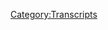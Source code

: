 {{DEFAULTSORT:
    #_TRANSCRIPT_0858:October 7, 2023
}}{{Transcript
    | title         = [[858: October 7, 2023]]
    | caption       = [https://knowledgefight.libsyn.com/858-october-7-2023 Listen to this episode on Libsyn]
    | episodeNumber = [[858: October 7, 2023|858]]
    | length        = 01:50:46
}}

{{MessageBox
    | header     = Warning: Bot Generated Content
    | text       = This transcript was automatically generated by transcription software and likely contains many mistakes and misattributions. Please check the audio for definitive quotes, attribution, and context.
    | image      = N3yvass4myg91.webp
    | imagewidth = 50px
    | id         = warning
}}

{{TranscriptBlock
    | name      = Unknown Speaker
    | timestamp = 00:00:00.000
    | text      = N-n-n-n-n-n-n-n-n-n-knowledge fight.
}}

{{TranscriptBlock
    | name      = Unknown Speaker
    | timestamp = 00:00:13.000
    | text      = Dan and Jordan, I am sweating.
}}

{{TranscriptBlock
    | name      = Unknown Speaker
    | timestamp = 00:00:19.000
    | text      = Knowledgefight.com.
}}

{{TranscriptBlock
    | name      = Unknown Speaker
    | timestamp = 00:00:20.000
    | text      = It's time to pray.
}}

{{TranscriptBlock
    | name      = Unknown Speaker
    | timestamp = 00:00:21.000
    | text      = I have great respect for knowledge fight.
}}

{{TranscriptBlock
    | name      = Unknown Speaker
    | timestamp = 00:00:24.000
    | text      = Knowledge fight.
}}

{{TranscriptBlock
    | name      = Unknown Speaker
    | timestamp = 00:00:25.000
    | text      = I'm sick of them posing as if they're the good guys, saying,
}}

{{TranscriptBlock
    | name      = Unknown Speaker
    | timestamp = 00:00:28.000
    | text      = we are the bad guys. Knowledge Fight.
}}

{{TranscriptBlock
    | name      = Unknown Speaker
    | timestamp = 00:00:30.000
    | text      = Dan and Jordan, Knowledge Fight.
}}

{{TranscriptBlock
    | name      = Unknown Speaker
    | timestamp = 00:00:32.000
    | text      = Rattle her, rattle her, rattle her.
}}

{{TranscriptBlock
    | name      = Unknown Speaker
    | timestamp = 00:00:35.000
    | text      = I need money.
}}

{{TranscriptBlock
    | name      = Unknown Speaker
    | timestamp = 00:00:37.000
    | text      = Rattle her, rattle her, rattle her.
}}

{{TranscriptBlock
    | name      = Unknown Speaker
    | timestamp = 00:00:39.000
    | text      = Andy and Kansas, Andy and Kansas.
}}

{{TranscriptBlock
    | name      = Unknown Speaker
    | timestamp = 00:00:42.000
    | text      = Stop it.
}}

{{TranscriptBlock
    | name      = Unknown Speaker
    | timestamp = 00:00:43.000
    | text      = Andy and Kansas, Andy and Kansas.
}}

{{TranscriptBlock
    | name      = Unknown Speaker
    | timestamp = 00:00:46.000
    | text      = It's time to pray.
}}

{{TranscriptBlock
    | name      = Unknown Speaker
    | timestamp = 00:00:47.000
    | text      = Andy and Kansas, you're on the air.
}}

{{TranscriptBlock
    | name      = Unknown Speaker
    | timestamp = 00:00:49.000
    | text      = Thanks for holding us.
}}

{{TranscriptBlock
    | name      = Unknown Speaker
    | timestamp = 00:00:50.000
    | text      = Hello, Alex, I'm a first-time color language fan.
}}

{{TranscriptBlock
    | name      = Unknown Speaker
    | timestamp = 00:00:52.000
    | text      = I love your work.
}}

{{TranscriptBlock
    | name      = Unknown Speaker
    | timestamp = 00:00:53.000
    | text      = Knowledge Fight.
}}

{{TranscriptBlock
    | name      = Unknown Speaker
    | timestamp = 00:00:55.000
    | text      = N-n-n-n-n-n-knowledgefight.com.
}}

{{TranscriptBlock
    | name      = Unknown Speaker
    | timestamp = 00:00:57.000
    | text      = I love you.
}}

{{TranscriptBlock
    | name      = Unknown Speaker
    | timestamp = 00:00:59.000
    | text      = Hey, everybody.
}}

{{TranscriptBlock
    | name      = Unknown Speaker
    | timestamp = 00:01:00.000
    | text      = Welcome back to Knowledge Fight.
}}

{{TranscriptBlock
    | name      = Unknown Speaker
    | timestamp = 00:01:01.000
    | text      = I'm Dan.
}}

{{TranscriptBlock
    | name      = Unknown Speaker
    | timestamp = 00:01:02.000
    | text      = I'm Jordan.
}}

{{TranscriptBlock
    | name      = Unknown Speaker
    | timestamp = 00:01:03.000
    | text      = We're a couple dudes.
}}

{{TranscriptBlock
    | name      = Unknown Speaker
    | timestamp = 00:01:04.000
    | text      = We like to sit around, worship at the altar of Selene,
}}

{{TranscriptBlock
    | name      = Unknown Speaker
    | timestamp = 00:01:06.000
    | text      = and talk a little bit about Alex Jones.
}}

{{TranscriptBlock
    | name      = Unknown Speaker
    | timestamp = 00:01:07.000
    | text      = Oh, indeed we are, Dan.
}}

{{TranscriptBlock
    | name      = Unknown Speaker
    | timestamp = 00:01:08.000
    | text      = Jordan.
}}

{{TranscriptBlock
    | name      = Unknown Speaker
    | timestamp = 00:01:09.000
    | text      = Dan.
}}

{{TranscriptBlock
    | name      = Unknown Speaker
    | timestamp = 00:01:10.000
    | text      = Jordan.
}}

{{TranscriptBlock
    | name      = Unknown Speaker
    | timestamp = 00:01:11.000
    | text      = I have a quick question for you, sir.
}}

{{TranscriptBlock
    | name      = Unknown Speaker
    | timestamp = 00:01:12.000
    | text      = Stop.
}}

{{TranscriptBlock
    | name      = Unknown Speaker
    | timestamp = 00:01:13.000
    | text      = What's your bright spot today?
}}

{{TranscriptBlock
    | name      = Unknown Speaker
    | timestamp = 00:01:14.000
    | text      = My bright spot today, Jordan, is, first of all,
}}

{{TranscriptBlock
    | name      = Unknown Speaker
    | timestamp = 00:01:15.000
    | text      = it's nice to be back in the saddle.
}}

{{TranscriptBlock
    | name      = Unknown Speaker
    | timestamp = 00:01:16.000
    | text      = It is nice to be back in the saddle.
}}

{{TranscriptBlock
    | name      = Unknown Speaker
    | timestamp = 00:01:17.000
    | text      = We took a little bit of, you know,
}}

{{TranscriptBlock
    | name      = Unknown Speaker
    | timestamp = 00:01:19.000
    | text      = it wasn't that long of a break.
}}

{{TranscriptBlock
    | name      = Unknown Speaker
    | timestamp = 00:01:20.000
    | text      = No.
}}

{{TranscriptBlock
    | name      = Unknown Speaker
    | timestamp = 00:01:21.000
    | text      = But a break from recording to put out the live episodes.
}}

{{TranscriptBlock
    | name      = Unknown Speaker
    | timestamp = 00:01:24.000
    | text      = Right.
}}

{{TranscriptBlock
    | name      = Unknown Speaker
    | timestamp = 00:01:25.000
    | text      = And it feels like it has been quite a while.
}}

{{TranscriptBlock
    | name      = Unknown Speaker
    | timestamp = 00:01:26.000
    | text      = For us, anything longer than five days,
}}

{{TranscriptBlock
    | name      = Unknown Speaker
    | timestamp = 00:01:28.000
    | text      = an absurd length of time.
}}

{{TranscriptBlock
    | name      = Unknown Speaker
    | timestamp = 00:01:29.000
    | text      = I think it's about a week.
}}

{{TranscriptBlock
    | name      = Unknown Speaker
    | timestamp = 00:01:30.000
    | text      = Yeah.
}}

{{TranscriptBlock
    | name      = Unknown Speaker
    | timestamp = 00:01:31.000
    | text      = Maybe.
}}

{{TranscriptBlock
    | name      = Unknown Speaker
    | timestamp = 00:01:32.000
    | text      = Because we recorded the one after we got back.
}}

{{TranscriptBlock
    | name      = Unknown Speaker
    | timestamp = 00:01:34.000
    | text      = Yep.
}}

{{TranscriptBlock
    | name      = Unknown Speaker
    | timestamp = 00:01:35.000
    | text      = And so, yeah, it's fairly-
}}

{{TranscriptBlock
    | name      = Unknown Speaker
    | timestamp = 00:01:36.000
    | text      = It's been about eight days.
}}

{{TranscriptBlock
    | name      = Unknown Speaker
    | timestamp = 00:01:37.000
    | text      = Maybe a little over a week.
}}

{{TranscriptBlock
    | name      = Unknown Speaker
    | timestamp = 00:01:38.000
    | text      = Yeah.
}}

{{TranscriptBlock
    | name      = Unknown Speaker
    | timestamp = 00:01:39.000
    | text      = Yeah, yeah, yeah.
}}

{{TranscriptBlock
    | name      = Unknown Speaker
    | timestamp = 00:01:40.000
    | text      = Too long.
}}

{{TranscriptBlock
    | name      = Unknown Speaker
    | timestamp = 00:01:41.000
    | text      = Too long.
}}

{{TranscriptBlock
    | name      = Unknown Speaker
    | timestamp = 00:01:42.000
    | text      = Five days is the correct amount, maximum, yeah.
}}

{{TranscriptBlock
    | name      = Unknown Speaker
    | timestamp = 00:01:43.000
    | text      = It's nice for me because I did take a little bit of time
}}

{{TranscriptBlock
    | name      = Unknown Speaker
    | timestamp = 00:01:46.000
    | text      = to myself.
}}

{{TranscriptBlock
    | name      = Unknown Speaker
    | timestamp = 00:01:47.000
    | text      = Interesting.
}}

{{TranscriptBlock
    | name      = Unknown Speaker
    | timestamp = 00:01:48.000
    | text      = To play some video games and what have you.
}}

{{TranscriptBlock
    | name      = Unknown Speaker
    | timestamp = 00:01:50.000
    | text      = I like it.
}}

{{TranscriptBlock
    | name      = Unknown Speaker
    | timestamp = 00:01:51.000
    | text      = I like it.
}}

{{TranscriptBlock
    | name      = Unknown Speaker
    | timestamp = 00:01:52.000
    | text      = And do a little bit of work around the house.
}}

{{TranscriptBlock
    | name      = Unknown Speaker
    | timestamp = 00:01:53.000
    | text      = But other than that, I was still working.
}}

{{TranscriptBlock
    | name      = Unknown Speaker
    | timestamp = 00:01:55.000
    | text      = I had to put out the live episode.
}}

{{TranscriptBlock
    | name      = Unknown Speaker
    | timestamp = 00:01:56.000
    | text      = Of course.
}}

{{TranscriptBlock
    | name      = Unknown Speaker
    | timestamp = 00:01:57.000
    | text      = Of course.
}}

{{TranscriptBlock
    | name      = Unknown Speaker
    | timestamp = 00:01:58.000
    | text      = And then also, that leads me to my bright spot.
}}

{{TranscriptBlock
    | name      = Unknown Speaker
    | timestamp = 00:02:02.000
    | text      = So, during the time that we were in the UK, it was wonderful.
}}

{{TranscriptBlock
    | name      = Unknown Speaker
    | timestamp = 00:02:07.000
    | text      = And meeting people and having a chance to see the way
}}

{{TranscriptBlock
    | name      = Unknown Speaker
    | timestamp = 00:02:12.000
    | text      = that people interact with our show was incredibly valuable.
}}

{{TranscriptBlock
    | name      = Unknown Speaker
    | timestamp = 00:02:15.000
    | text      = Yeah.
}}

{{TranscriptBlock
    | name      = Unknown Speaker
    | timestamp = 00:02:16.000
    | text      = And when we were at QED, talking to both the organizers
}}

{{TranscriptBlock
    | name      = Unknown Speaker
    | timestamp = 00:02:19.000
    | text      = of the festival, people who were really involved in that,
}}

{{TranscriptBlock
    | name      = Unknown Speaker
    | timestamp = 00:02:22.000
    | text      = and then also people who were attendees, getting a sense
}}

{{TranscriptBlock
    | name      = Unknown Speaker
    | timestamp = 00:02:26.000
    | text      = and a real feeling from them was eye-opening in some ways.
}}

{{TranscriptBlock
    | name      = Unknown Speaker
    | timestamp = 00:02:31.000
    | text      = It was.
}}

{{TranscriptBlock
    | name      = Unknown Speaker
    | timestamp = 00:02:33.000
    | text      = And one of the things that I've realized in the time,
}}

{{TranscriptBlock
    | name      = Unknown Speaker
    | timestamp = 00:02:36.000
    | text      = including the trip, and since we have taken a little bit
}}

{{TranscriptBlock
    | name      = Unknown Speaker
    | timestamp = 00:02:39.000
    | text      = of time off, is I need focus.
}}

{{TranscriptBlock
    | name      = Unknown Speaker
    | timestamp = 00:02:42.000
    | text      = I need a central focus.
}}

{{TranscriptBlock
    | name      = Unknown Speaker
    | timestamp = 00:02:44.000
    | text      = Uh-huh.
}}

{{TranscriptBlock
    | name      = Unknown Speaker
    | timestamp = 00:02:45.000
    | text      = And I think I found my mission statement that will guide
}}

{{TranscriptBlock
    | name      = Unknown Speaker
    | timestamp = 00:02:50.000
    | text      = the next chapter of our podcast.
}}

{{TranscriptBlock
    | name      = Unknown Speaker
    | timestamp = 00:02:52.000
    | text      = Okay.
}}

{{TranscriptBlock
    | name      = Unknown Speaker
    | timestamp = 00:02:53.000
    | text      = And my professional career.
}}

{{TranscriptBlock
    | name      = Unknown Speaker
    | timestamp = 00:02:55.000
    | text      = This is like whenever you're watching a movie
}}

{{TranscriptBlock
    | name      = Unknown Speaker
    | timestamp = 00:02:58.000
    | text      = and 45 minutes into it, they get the title card.
}}

{{TranscriptBlock
    | name      = Unknown Speaker
    | timestamp = 00:03:01.000
    | text      = Yeah.
}}

{{TranscriptBlock
    | name      = Unknown Speaker
    | timestamp = 00:03:02.000
    | text      = Or how I felt in Assassin's Creed Odyssey.
}}

{{TranscriptBlock
    | name      = Unknown Speaker
    | timestamp = 00:03:05.000
    | text      = Right.
}}

{{TranscriptBlock
    | name      = Unknown Speaker
    | timestamp = 00:03:06.000
    | text      = I felt like it was halfway through the game.
}}

{{TranscriptBlock
    | name      = Unknown Speaker
    | timestamp = 00:03:07.000
    | text      = Oh, and then it's, oh.
}}

{{TranscriptBlock
    | name      = Unknown Speaker
    | timestamp = 00:03:08.000
    | text      = What?
}}

{{TranscriptBlock
    | name      = Unknown Speaker
    | timestamp = 00:03:09.000
    | text      = Oh my God, it just started?
}}

{{TranscriptBlock
    | name      = Unknown Speaker
    | timestamp = 00:03:10.000
    | text      = Shit.
}}

{{TranscriptBlock
    | name      = Unknown Speaker
    | timestamp = 00:03:11.000
    | text      = Holy shit.
}}

{{TranscriptBlock
    | name      = Unknown Speaker
    | timestamp = 00:03:12.000
    | text      = Yeah, I've figured out what I want the next bit of my life
}}

{{TranscriptBlock
    | name      = Unknown Speaker
    | timestamp = 00:03:18.000
    | text      = to be about.
}}

{{TranscriptBlock
    | name      = Unknown Speaker
    | timestamp = 00:03:19.000
    | text      = Mm-hmm.
}}

{{TranscriptBlock
    | name      = Unknown Speaker
    | timestamp = 00:03:20.000
    | text      = And that is I want to destroy Alex's career.
}}

{{TranscriptBlock
    | name      = Unknown Speaker
    | timestamp = 00:03:22.000
    | text      = Okay.
}}

{{TranscriptBlock
    | name      = Unknown Speaker
    | timestamp = 00:03:23.000
    | text      = Now, not in terms of the future.
}}

{{TranscriptBlock
    | name      = Unknown Speaker
    | timestamp = 00:03:25.000
    | text      = Sure.
}}

{{TranscriptBlock
    | name      = Unknown Speaker
    | timestamp = 00:03:26.000
    | text      = I will leave the courts to that.
}}

{{TranscriptBlock
    | name      = Unknown Speaker
    | timestamp = 00:03:27.000
    | text      = Sure.
}}

{{TranscriptBlock
    | name      = Unknown Speaker
    | timestamp = 00:03:28.000
    | text      = They will take care of that on their own.
}}

{{TranscriptBlock
    | name      = Unknown Speaker
    | timestamp = 00:03:30.000
    | text      = Right.
}}

{{TranscriptBlock
    | name      = Unknown Speaker
    | timestamp = 00:03:31.000
    | text      = And Alex is self-destructive enough that he's gonna
}}

{{TranscriptBlock
    | name      = Unknown Speaker
    | timestamp = 00:03:33.000
    | text      = destroy his own career.
}}

{{TranscriptBlock
    | name      = Unknown Speaker
    | timestamp = 00:03:34.000
    | text      = Sure.
}}

{{TranscriptBlock
    | name      = Unknown Speaker
    | timestamp = 00:03:35.000
    | text      = I want to destroy his legacy.
}}

{{TranscriptBlock
    | name      = Unknown Speaker
    | timestamp = 00:03:36.000
    | text      = You want to dismantle it brick by brick.
}}

{{TranscriptBlock
    | name      = Unknown Speaker
    | timestamp = 00:03:39.000
    | text      = Exactly.
}}

{{TranscriptBlock
    | name      = Unknown Speaker
    | timestamp = 00:03:40.000
    | text      = So every hashtag Alex Jones will end before was right.
}}

{{TranscriptBlock
    | name      = Unknown Speaker
    | timestamp = 00:03:44.000
    | text      = I want to, and I'm going to make it my business and personal
}}

{{TranscriptBlock
    | name      = Unknown Speaker
    | timestamp = 00:03:49.000
    | text      = mission, to destroy everything he's created.
}}

{{TranscriptBlock
    | name      = Unknown Speaker
    | timestamp = 00:03:52.000
    | text      = Yeah.
}}

{{TranscriptBlock
    | name      = Unknown Speaker
    | timestamp = 00:03:53.000
    | text      = And the way I conceive of that is similar to the end game
}}

{{TranscriptBlock
    | name      = Unknown Speaker
    | timestamp = 00:03:57.000
    | text      = breakdown that we did.
}}

{{TranscriptBlock
    | name      = Unknown Speaker
    | timestamp = 00:03:58.000
    | text      = Mm-hmm.
}}

{{TranscriptBlock
    | name      = Unknown Speaker
    | timestamp = 00:03:59.000
    | text      = I feel like anybody who takes that film seriously needs only
}}

{{TranscriptBlock
    | name      = Unknown Speaker
    | timestamp = 00:04:03.000
    | text      = listen to our podcast or look at the bibliography that is a
}}

{{TranscriptBlock
    | name      = Unknown Speaker
    | timestamp = 00:04:07.000
    | text      = breakdown of his bibliography to realize you should not take
}}

{{TranscriptBlock
    | name      = Unknown Speaker
    | timestamp = 00:04:10.000
    | text      = this seriously.
}}

{{TranscriptBlock
    | name      = Unknown Speaker
    | timestamp = 00:04:11.000
    | text      = Right.
}}

{{TranscriptBlock
    | name      = Unknown Speaker
    | timestamp = 00:04:12.000
    | text      = And I would like to, and I intend to, create this for every
}}

{{TranscriptBlock
    | name      = Unknown Speaker
    | timestamp = 00:04:16.000
    | text      = piece of work that he has put out.
}}

{{TranscriptBlock
    | name      = Unknown Speaker
    | timestamp = 00:04:18.000
    | text      = Not necessarily every episode of his show, because that's kind
}}

{{TranscriptBlock
    | name      = Unknown Speaker
    | timestamp = 00:04:20.000
    | text      = of what the podcast is.
}}

{{TranscriptBlock
    | name      = Unknown Speaker
    | timestamp = 00:04:21.000
    | text      = Sure, sure, sure, sure, sure.
}}

{{TranscriptBlock
    | name      = Unknown Speaker
    | timestamp = 00:04:22.000
    | text      = But I am going to dismantle these works that he has put out.
}}

{{TranscriptBlock
    | name      = Unknown Speaker
    | timestamp = 00:04:27.000
    | text      = Uh-huh.
}}

{{TranscriptBlock
    | name      = Unknown Speaker
    | timestamp = 00:04:28.000
    | text      = And the first is The Great Reset.
}}

{{TranscriptBlock
    | name      = Unknown Speaker
    | timestamp = 00:04:30.000
    | text      = Right.
}}

{{TranscriptBlock
    | name      = Unknown Speaker
    | timestamp = 00:04:31.000
    | text      = That book that he put out.
}}

{{TranscriptBlock
    | name      = Unknown Speaker
    | timestamp = 00:04:32.000
    | text      = Right.
}}

{{TranscriptBlock
    | name      = Unknown Speaker
    | timestamp = 00:04:33.000
    | text      = I'm going to trash that thing.
}}

{{TranscriptBlock
    | name      = Unknown Speaker
    | timestamp = 00:04:34.000
    | text      = Okay.
}}

{{TranscriptBlock
    | name      = Unknown Speaker
    | timestamp = 00:04:35.000
    | text      = And so that's the next thing on my horizon.
}}

{{TranscriptBlock
    | name      = Unknown Speaker
    | timestamp = 00:04:38.000
    | text      = Yeah.
}}

{{TranscriptBlock
    | name      = Unknown Speaker
    | timestamp = 00:04:39.000
    | text      = Alex has a new book coming out, which you've mentioned.
}}

{{TranscriptBlock
    | name      = Unknown Speaker
    | timestamp = 00:04:41.000
    | text      = Right.
}}

{{TranscriptBlock
    | name      = Unknown Speaker
    | timestamp = 00:04:42.000
    | text      = And I hope to have this done and out by the time his new book
}}

{{TranscriptBlock
    | name      = Unknown Speaker
    | timestamp = 00:04:46.000
    | text      = comes out.
}}

{{TranscriptBlock
    | name      = Unknown Speaker
    | timestamp = 00:04:47.000
    | text      = Yeah, yeah.
}}

{{TranscriptBlock
    | name      = Unknown Speaker
    | timestamp = 00:04:48.000
    | text      = So I can destroy that too.
}}

{{TranscriptBlock
    | name      = Unknown Speaker
    | timestamp = 00:04:49.000
    | text      = Yeah, yeah, yeah, yeah.
}}

{{TranscriptBlock
    | name      = Unknown Speaker
    | timestamp = 00:04:50.000
    | text      = There's a lot of things that we do to avoid working on our own
}}

{{TranscriptBlock
    | name      = Unknown Speaker
    | timestamp = 00:04:52.000
    | text      = books, right?
}}

{{TranscriptBlock
    | name      = Unknown Speaker
    | timestamp = 00:04:53.000
    | text      = Mm-hmm.
}}

{{TranscriptBlock
    | name      = Unknown Speaker
    | timestamp = 00:04:54.000
    | text      = Well, in some ways this is another book that I'm working on.
}}

{{TranscriptBlock
    | name      = Unknown Speaker
    | timestamp = 00:04:58.000
    | text      = Right, right, exactly.
}}

{{TranscriptBlock
    | name      = Unknown Speaker
    | timestamp = 00:04:59.000
    | text      = So it will be book length for sure.
}}

{{TranscriptBlock
    | name      = Unknown Speaker
    | timestamp = 00:05:03.000
    | text      = That is definitely true.
}}

{{TranscriptBlock
    | name      = Unknown Speaker
    | timestamp = 00:05:05.000
    | text      = As it stands now, the way it works, and I have been
}}

{{TranscriptBlock
    | name      = Unknown Speaker
    | timestamp = 00:05:08.000
    | text      = approaching this, is a page by page breakdown of his book.
}}

{{TranscriptBlock
    | name      = Unknown Speaker
    | timestamp = 00:05:12.000
    | text      = And it will be thorough.
}}

{{TranscriptBlock
    | name      = Unknown Speaker
    | timestamp = 00:05:15.000
    | text      = Exhaustive.
}}

{{TranscriptBlock
    | name      = Unknown Speaker
    | timestamp = 00:05:16.000
    | text      = It will be fine tooth comb, go fuck yourself.
}}

{{TranscriptBlock
    | name      = Unknown Speaker
    | timestamp = 00:05:20.000
    | text      = Yeah, yeah, yeah, yeah.
}}

{{TranscriptBlock
    | name      = Unknown Speaker
    | timestamp = 00:05:21.000
    | text      = That'll be intense.
}}

{{TranscriptBlock
    | name      = Unknown Speaker
    | timestamp = 00:05:22.000
    | text      = So then I was thinking about other things.
}}

{{TranscriptBlock
    | name      = Unknown Speaker
    | timestamp = 00:05:24.000
    | text      = And we obviously do have to double back on some of his
}}

{{TranscriptBlock
    | name      = Unknown Speaker
    | timestamp = 00:05:27.000
    | text      = older documentaries and stuff.
}}

{{TranscriptBlock
    | name      = Unknown Speaker
    | timestamp = 00:05:29.000
    | text      = Sure.
}}

{{TranscriptBlock
    | name      = Unknown Speaker
    | timestamp = 00:05:30.000
    | text      = And so I'm thinking of ways to conceive of those projects,
}}

{{TranscriptBlock
    | name      = Unknown Speaker
    | timestamp = 00:05:33.000
    | text      = possibly a video kind of work.
}}

{{TranscriptBlock
    | name      = Unknown Speaker
    | timestamp = 00:05:37.000
    | text      = Like we have his documentary on, and then I'll pop up.
}}

{{TranscriptBlock
    | name      = Unknown Speaker
    | timestamp = 00:05:40.000
    | text      = That'd be fun.
}}

{{TranscriptBlock
    | name      = Unknown Speaker
    | timestamp = 00:05:41.000
    | text      = Like a little VH1 pop-up video kind of situation.
}}

{{TranscriptBlock
    | name      = Unknown Speaker
    | timestamp = 00:05:44.000
    | text      = All right.
}}

{{TranscriptBlock
    | name      = Unknown Speaker
    | timestamp = 00:05:45.000
    | text      = Yeah, so that is my vision.
}}

{{TranscriptBlock
    | name      = Unknown Speaker
    | timestamp = 00:05:49.000
    | text      = Your raison d'Ãªtre.
}}

{{TranscriptBlock
    | name      = Unknown Speaker
    | timestamp = 00:05:50.000
    | text      = Yeah.
}}

{{TranscriptBlock
    | name      = Unknown Speaker
    | timestamp = 00:05:51.000
    | text      = And granted, it's not going to change the podcast,
}}

{{TranscriptBlock
    | name      = Unknown Speaker
    | timestamp = 00:05:53.000
    | text      = necessarily, but it's just going to be, this is a focus.
}}

{{TranscriptBlock
    | name      = Unknown Speaker
    | timestamp = 00:05:57.000
    | text      = This is what we're doing.
}}

{{TranscriptBlock
    | name      = Unknown Speaker
    | timestamp = 00:05:58.000
    | text      = And I feel like it's what I can do that is valuable to people
}}

{{TranscriptBlock
    | name      = Unknown Speaker
    | timestamp = 00:06:01.000
    | text      = and valuable to the information space that I want to nurture
}}

{{TranscriptBlock
    | name      = Unknown Speaker
    | timestamp = 00:06:06.000
    | text      = and cultivate.
}}

{{TranscriptBlock
    | name      = Unknown Speaker
    | timestamp = 00:06:07.000
    | text      = And so count on that.
}}

{{TranscriptBlock
    | name      = Unknown Speaker
    | timestamp = 00:06:09.000
    | text      = Good.
}}

{{TranscriptBlock
    | name      = Unknown Speaker
    | timestamp = 00:06:10.000
    | text      = Believe in the shield.
}}

{{TranscriptBlock
    | name      = Unknown Speaker
    | timestamp = 00:06:12.000
    | text      = Or something.
}}

{{TranscriptBlock
    | name      = Unknown Speaker
    | timestamp = 00:06:13.000
    | text      = All right.
}}

{{TranscriptBlock
    | name      = Unknown Speaker
    | timestamp = 00:06:14.000
    | text      = So what's your bright spot?
}}

{{TranscriptBlock
    | name      = Unknown Speaker
    | timestamp = 00:06:15.000
    | text      = My bright spot is far less professional.
}}

{{TranscriptBlock
    | name      = Unknown Speaker
    | timestamp = 00:06:19.000
    | text      = My wife celebrated her birthday.
}}

{{TranscriptBlock
    | name      = Unknown Speaker
    | timestamp = 00:06:22.000
    | text      = Happy birthday.
}}

{{TranscriptBlock
    | name      = Unknown Speaker
    | timestamp = 00:06:23.000
    | text      = We celebrated her birthday.
}}

{{TranscriptBlock
    | name      = Unknown Speaker
    | timestamp = 00:06:25.000
    | text      = We had a great day, did very little actual stuff,
}}

{{TranscriptBlock
    | name      = Unknown Speaker
    | timestamp = 00:06:30.000
    | text      = and then had a great dinner, all fresh stuff,
}}

{{TranscriptBlock
    | name      = Unknown Speaker
    | timestamp = 00:06:34.000
    | text      = cooked it together.
}}

{{TranscriptBlock
    | name      = Unknown Speaker
    | timestamp = 00:06:35.000
    | text      = Fantastic.
}}

{{TranscriptBlock
    | name      = Unknown Speaker
    | timestamp = 00:06:36.000
    | text      = Great, great, great stuff.
}}

{{TranscriptBlock
    | name      = Unknown Speaker
    | timestamp = 00:06:37.000
    | text      = Lovely time.
}}

{{TranscriptBlock
    | name      = Unknown Speaker
    | timestamp = 00:06:38.000
    | text      = Low key.
}}

{{TranscriptBlock
    | name      = Unknown Speaker
    | timestamp = 00:06:39.000
    | text      = We were a little bit, I mean, part of the problem is
}}

{{TranscriptBlock
    | name      = Unknown Speaker
    | timestamp = 00:06:41.000
    | text      = we're a little under the weather.
}}

{{TranscriptBlock
    | name      = Unknown Speaker
    | timestamp = 00:06:43.000
    | text      = Had some sore throat.
}}

{{TranscriptBlock
    | name      = Unknown Speaker
    | timestamp = 00:06:44.000
    | text      = Uh-oh.
}}

{{TranscriptBlock
    | name      = Unknown Speaker
    | timestamp = 00:06:45.000
    | text      = We've all recently had a little bit of weather stuff.
}}

{{TranscriptBlock
    | name      = Unknown Speaker
    | timestamp = 00:06:49.000
    | text      = Yeah.
}}

{{TranscriptBlock
    | name      = Unknown Speaker
    | timestamp = 00:06:50.000
    | text      = Weather here has been insane.
}}

{{TranscriptBlock
    | name      = Unknown Speaker
    | timestamp = 00:06:52.000
    | text      = It has been nuts.
}}

{{TranscriptBlock
    | name      = Unknown Speaker
    | timestamp = 00:06:53.000
    | text      = Yeah.
}}

{{TranscriptBlock
    | name      = Unknown Speaker
    | timestamp = 00:06:54.000
    | text      = It has been nuts.
}}

{{TranscriptBlock
    | name      = Unknown Speaker
    | timestamp = 00:06:55.000
    | text      = It was like 70 and then 40 and then 60 and now it's 50.
}}

{{TranscriptBlock
    | name      = Unknown Speaker
    | timestamp = 00:06:58.000
    | text      = No, and it is like, oh, I'm so shocked we have sinus issues
}}

{{TranscriptBlock
    | name      = Unknown Speaker
    | timestamp = 00:07:02.000
    | text      = whenever we're from Illinois and it's going from 80 to 40
}}

{{TranscriptBlock
    | name      = Unknown Speaker
    | timestamp = 00:07:05.000
    | text      = in an hour and you're like, oh, yeah, that makes sense.
}}

{{TranscriptBlock
    | name      = Unknown Speaker
    | timestamp = 00:07:08.000
    | text      = Yeah.
}}

{{TranscriptBlock
    | name      = Unknown Speaker
    | timestamp = 00:07:09.000
    | text      = Yeah, we're not supposed to live like this.
}}

{{TranscriptBlock
    | name      = Unknown Speaker
    | timestamp = 00:07:10.000
    | text      = Yeah, it was actually kind of fortuitous timing for me,
}}

{{TranscriptBlock
    | name      = Unknown Speaker
    | timestamp = 00:07:13.000
    | text      = us not recording, because I got fairly sick.
}}

{{TranscriptBlock
    | name      = Unknown Speaker
    | timestamp = 00:07:17.000
    | text      = Sure.
}}

{{TranscriptBlock
    | name      = Unknown Speaker
    | timestamp = 00:07:18.000
    | text      = Not COVID.
}}

{{TranscriptBlock
    | name      = Unknown Speaker
    | timestamp = 00:07:19.000
    | text      = Nope.
}}

{{TranscriptBlock
    | name      = Unknown Speaker
    | timestamp = 00:07:20.000
    | text      = Checked out on that.
}}

{{TranscriptBlock
    | name      = Unknown Speaker
    | timestamp = 00:07:21.000
    | text      = Yep.
}}

{{TranscriptBlock
    | name      = Unknown Speaker
    | timestamp = 00:07:22.000
    | text      = But yeah, it was at a point where it actually even
}}

{{TranscriptBlock
    | name      = Unknown Speaker
    | timestamp = 00:07:23.000
    | text      = hurt to talk, kind of.
}}

{{TranscriptBlock
    | name      = Unknown Speaker
    | timestamp = 00:07:24.000
    | text      = Yeah.
}}

{{TranscriptBlock
    | name      = Unknown Speaker
    | timestamp = 00:07:25.000
    | text      = And so, yeah, I'm sorry you all are dealing with that,
}}

{{TranscriptBlock
    | name      = Unknown Speaker
    | timestamp = 00:07:28.000
    | text      = but it happens.
}}

{{TranscriptBlock
    | name      = Unknown Speaker
    | timestamp = 00:07:29.000
    | text      = No, I mean, we had a little bit of that.
}}

{{TranscriptBlock
    | name      = Unknown Speaker
    | timestamp = 00:07:30.000
    | text      = I mean, it is so weird.
}}

{{TranscriptBlock
    | name      = Unknown Speaker
    | timestamp = 00:07:32.000
    | text      = It's not funny, but it is weird to be like, I'm sick,
}}

{{TranscriptBlock
    | name      = Unknown Speaker
    | timestamp = 00:07:35.000
    | text      = but not with COVID.
}}

{{TranscriptBlock
    | name      = Unknown Speaker
    | timestamp = 00:07:36.000
    | text      = Like, do we even still have other diseases?
}}

{{TranscriptBlock
    | name      = Unknown Speaker
    | timestamp = 00:07:39.000
    | text      = Yeah, I mean, it's been such a central focus of health matters
}}

{{TranscriptBlock
    | name      = Unknown Speaker
    | timestamp = 00:07:45.000
    | text      = for so long that it is strange to get sick with something else.
}}

{{TranscriptBlock
    | name      = Unknown Speaker
    | timestamp = 00:07:48.000
    | text      = Yeah, and it is both such a huge relief and then at the same
}}

{{TranscriptBlock
    | name      = Unknown Speaker
    | timestamp = 00:07:52.000
    | text      = time, wait a second, the COVID test is negative and you're
}}

{{TranscriptBlock
    | name      = Unknown Speaker
    | timestamp = 00:07:56.000
    | text      = like, yeah, I don't have COVID.
}}

{{TranscriptBlock
    | name      = Unknown Speaker
    | timestamp = 00:07:57.000
    | text      = And then you're like, wait, I don't know what the fuck I do have.
}}

{{TranscriptBlock
    | name      = Unknown Speaker
    | timestamp = 00:08:00.000
    | text      = Oh, no.
}}

{{TranscriptBlock
    | name      = Unknown Speaker
    | timestamp = 00:08:01.000
    | text      = Good news, bad news.
}}

{{TranscriptBlock
    | name      = Unknown Speaker
    | timestamp = 00:08:02.000
    | text      = Yeah, exactly.
}}

{{TranscriptBlock
    | name      = Unknown Speaker
    | timestamp = 00:08:03.000
    | text      = Also, I had a fun moment when I was sick or after I was sick.
}}

{{TranscriptBlock
    | name      = Unknown Speaker
    | timestamp = 00:08:07.000
    | text      = I don't know if it's right for me to associate necessarily
}}

{{TranscriptBlock
    | name      = Unknown Speaker
    | timestamp = 00:08:10.000
    | text      = the flavored vapes that I've gotten with getting sick,
}}

{{TranscriptBlock
    | name      = Unknown Speaker
    | timestamp = 00:08:15.000
    | text      = but I feel like they make my throat feel bad.
}}

{{TranscriptBlock
    | name      = Unknown Speaker
    | timestamp = 00:08:18.000
    | text      = Yeah.
}}

{{TranscriptBlock
    | name      = Unknown Speaker
    | timestamp = 00:08:19.000
    | text      = I have gotten a couple of this brand, which I will not name
}}

{{TranscriptBlock
    | name      = Unknown Speaker
    | timestamp = 00:08:21.000
    | text      = for the sake of not giving bad press.
}}

{{TranscriptBlock
    | name      = Unknown Speaker
    | timestamp = 00:08:23.000
    | text      = Sure.
}}

{{TranscriptBlock
    | name      = Unknown Speaker
    | timestamp = 00:08:24.000
    | text      = Maybe it's my body.
}}

{{TranscriptBlock
    | name      = Unknown Speaker
    | timestamp = 00:08:26.000
    | text      = Whatever.
}}

{{TranscriptBlock
    | name      = Unknown Speaker
    | timestamp = 00:08:27.000
    | text      = But the last couple of times that I've bought this brand,
}}

{{TranscriptBlock
    | name      = Unknown Speaker
    | timestamp = 00:08:30.000
    | text      = I felt not well afterwards.
}}

{{TranscriptBlock
    | name      = Unknown Speaker
    | timestamp = 00:08:33.000
    | text      = And so I went into the vape shop and previous Bright Spot,
}}

{{TranscriptBlock
    | name      = Unknown Speaker
    | timestamp = 00:08:36.000
    | text      = the guy at the vape shop, was there.
}}

{{TranscriptBlock
    | name      = Unknown Speaker
    | timestamp = 00:08:38.000
    | text      = And I was like, man, I think those flavored ones, they're great,
}}

{{TranscriptBlock
    | name      = Unknown Speaker
    | timestamp = 00:08:42.000
    | text      = they're fun, but I think they make me sick.
}}

{{TranscriptBlock
    | name      = Unknown Speaker
    | timestamp = 00:08:44.000
    | text      = He's like, no, no, no, don't blame the vapes.
}}

{{TranscriptBlock
    | name      = Unknown Speaker
    | timestamp = 00:08:46.000
    | text      = He's like, the weather's been crazy.
}}

{{TranscriptBlock
    | name      = Unknown Speaker
    | timestamp = 00:08:51.000
    | text      = I like that.
}}

{{TranscriptBlock
    | name      = Unknown Speaker
    | timestamp = 00:08:52.000
    | text      = I like that.
}}

{{TranscriptBlock
    | name      = Unknown Speaker
    | timestamp = 00:08:53.000
    | text      = He's not wrong.
}}

{{TranscriptBlock
    | name      = Unknown Speaker
    | timestamp = 00:08:54.000
    | text      = I mean, yeah, but also, come on, man.
}}

{{TranscriptBlock
    | name      = Unknown Speaker
    | timestamp = 00:08:56.000
    | text      = Yeah.
}}

{{TranscriptBlock
    | name      = Unknown Speaker
    | timestamp = 00:08:57.000
    | text      = These are not as regulated as anybody wants them to be.
}}

{{TranscriptBlock
    | name      = Unknown Speaker
    | timestamp = 00:09:00.000
    | text      = No, no.
}}

{{TranscriptBlock
    | name      = Unknown Speaker
    | timestamp = 00:09:01.000
    | text      = Let's face that right out the gate.
}}

{{TranscriptBlock
    | name      = Unknown Speaker
    | timestamp = 00:09:03.000
    | text      = It was so fun that it felt like he had a stake in it.
}}

{{TranscriptBlock
    | name      = Unknown Speaker
    | timestamp = 00:09:06.000
    | text      = Yeah, well, I mean, he runs a vape store.
}}

{{TranscriptBlock
    | name      = Unknown Speaker
    | timestamp = 00:09:08.000
    | text      = Of course he has a stake in it.
}}

{{TranscriptBlock
    | name      = Unknown Speaker
    | timestamp = 00:09:10.000
    | text      = But he doesn't care what one I buy.
}}

{{TranscriptBlock
    | name      = Unknown Speaker
    | timestamp = 00:09:11.000
    | text      = No, that's definitely true.
}}

{{TranscriptBlock
    | name      = Unknown Speaker
    | timestamp = 00:09:13.000
    | text      = But he seemed to care.
}}

{{TranscriptBlock
    | name      = Unknown Speaker
    | timestamp = 00:09:14.000
    | text      = I mean, listen, if one vape is bad, then it brings the whole,
}}

{{TranscriptBlock
    | name      = Unknown Speaker
    | timestamp = 00:09:18.000
    | text      = a rising tide lifts all boats.
}}

{{TranscriptBlock
    | name      = Unknown Speaker
    | timestamp = 00:09:20.000
    | text      = It's a net loss.
}}

{{TranscriptBlock
    | name      = Unknown Speaker
    | timestamp = 00:09:21.000
    | text      = Absolutely.
}}

{{TranscriptBlock
    | name      = Unknown Speaker
    | timestamp = 00:09:22.000
    | text      = Totally.
}}

{{TranscriptBlock
    | name      = Unknown Speaker
    | timestamp = 00:09:23.000
    | text      = So, Jordan, today we have an episode to go over.
}}

{{TranscriptBlock
    | name      = Unknown Speaker
    | timestamp = 00:09:25.000
    | text      = OK.
}}

{{TranscriptBlock
    | name      = Unknown Speaker
    | timestamp = 00:09:26.000
    | text      = We're going to be talking about Alex's emergency Saturday,
}}

{{TranscriptBlock
    | name      = Unknown Speaker
    | timestamp = 00:09:29.000
    | text      = October 7th show.
}}

{{TranscriptBlock
    | name      = Unknown Speaker
    | timestamp = 00:09:30.000
    | text      = Right.
}}

{{TranscriptBlock
    | name      = Unknown Speaker
    | timestamp = 00:09:31.000
    | text      = And, you know, there's some difficulty, obviously,
}}

{{TranscriptBlock
    | name      = Unknown Speaker
    | timestamp = 00:09:35.000
    | text      = because the emergency is in reference
}}

{{TranscriptBlock
    | name      = Unknown Speaker
    | timestamp = 00:09:38.000
    | text      = to the outbreak of violence in Israel and in the Gaza Strip.
}}

{{TranscriptBlock
    | name      = Unknown Speaker
    | timestamp = 00:09:44.000
    | text      = Yeah.
}}

{{TranscriptBlock
    | name      = Unknown Speaker
    | timestamp = 00:09:45.000
    | text      = And, you know, that's a tough situation
}}

{{TranscriptBlock
    | name      = Unknown Speaker
    | timestamp = 00:09:50.000
    | text      = to talk about just in general.
}}

{{TranscriptBlock
    | name      = Unknown Speaker
    | timestamp = 00:09:51.000
    | text      = Sure.
}}

{{TranscriptBlock
    | name      = Unknown Speaker
    | timestamp = 00:09:52.000
    | text      = And then when you're talking about it
}}

{{TranscriptBlock
    | name      = Unknown Speaker
    | timestamp = 00:09:53.000
    | text      = through the prism of Alex's content,
}}

{{TranscriptBlock
    | name      = Unknown Speaker
    | timestamp = 00:09:55.000
    | text      = it becomes even more so.
}}

{{TranscriptBlock
    | name      = Unknown Speaker
    | timestamp = 00:09:58.000
    | text      = And I don't like this episode.
}}

{{TranscriptBlock
    | name      = Unknown Speaker
    | timestamp = 00:10:01.000
    | text      = Yeah.
}}

{{TranscriptBlock
    | name      = Unknown Speaker
    | timestamp = 00:10:02.000
    | text      = I told you before we started, it's
}}

{{TranscriptBlock
    | name      = Unknown Speaker
    | timestamp = 00:10:04.000
    | text      = one of the most frustrating, infuriating episodes
}}

{{TranscriptBlock
    | name      = Unknown Speaker
    | timestamp = 00:10:07.000
    | text      = I've listened to in a very long time.
}}

{{TranscriptBlock
    | name      = Unknown Speaker
    | timestamp = 00:10:09.000
    | text      = And you'll see why as we go through it.
}}

{{TranscriptBlock
    | name      = Unknown Speaker
    | timestamp = 00:10:12.000
    | text      = But it almost made me throw something.
}}

{{TranscriptBlock
    | name      = Unknown Speaker
    | timestamp = 00:10:15.000
    | text      = Yeah.
}}

{{TranscriptBlock
    | name      = Unknown Speaker
    | timestamp = 00:10:16.000
    | text      = I believe it.
}}

{{TranscriptBlock
    | name      = Unknown Speaker
    | timestamp = 00:10:17.000
    | text      = No, I mean, it is weird because I don't know how to,
}}

{{TranscriptBlock
    | name      = Unknown Speaker
    | timestamp = 00:10:20.000
    | text      = I was trying to get in the mind of the anti-Semites
}}

{{TranscriptBlock
    | name      = Unknown Speaker
    | timestamp = 00:10:23.000
    | text      = and how they would react to this.
}}

{{TranscriptBlock
    | name      = Unknown Speaker
    | timestamp = 00:10:24.000
    | text      = And it's like, I don't know because they hate Jews,
}}

{{TranscriptBlock
    | name      = Unknown Speaker
    | timestamp = 00:10:28.000
    | text      = obviously, anti-Semites.
}}

{{TranscriptBlock
    | name      = Unknown Speaker
    | timestamp = 00:10:29.000
    | text      = Sure.
}}

{{TranscriptBlock
    | name      = Unknown Speaker
    | timestamp = 00:10:30.000
    | text      = And at the same time, though, they
}}

{{TranscriptBlock
    | name      = Unknown Speaker
    | timestamp = 00:10:32.000
    | text      = like right-wing dictatorships.
}}

{{TranscriptBlock
    | name      = Unknown Speaker
    | timestamp = 00:10:35.000
    | text      = And it feels like this is where Israel is going to go, you know?
}}

{{TranscriptBlock
    | name      = Unknown Speaker
    | timestamp = 00:10:39.000
    | text      = So I'm interested to see where we wind up with this.
}}

{{TranscriptBlock
    | name      = Unknown Speaker
    | timestamp = 00:10:43.000
    | text      = In terms of Alex, I think he has far wider weirdness
}}

{{TranscriptBlock
    | name      = Unknown Speaker
    | timestamp = 00:10:48.000
    | text      = than maybe your run-of-the-mill person
}}

{{TranscriptBlock
    | name      = Unknown Speaker
    | timestamp = 00:10:51.000
    | text      = in his extreme right-wing sector.
}}

{{TranscriptBlock
    | name      = Unknown Speaker
    | timestamp = 00:10:54.000
    | text      = Yeah.
}}

{{TranscriptBlock
    | name      = Unknown Speaker
    | timestamp = 00:10:55.000
    | text      = And I think that there are people who,
}}

{{TranscriptBlock
    | name      = Unknown Speaker
    | timestamp = 00:10:57.000
    | text      = and not to say that they're good or bad,
}}

{{TranscriptBlock
    | name      = Unknown Speaker
    | timestamp = 00:11:00.000
    | text      = they're bad, but there are people who have more
}}

{{TranscriptBlock
    | name      = Unknown Speaker
    | timestamp = 00:11:02.000
    | text      = thought-out positions than Alex.
}}

{{TranscriptBlock
    | name      = Unknown Speaker
    | timestamp = 00:11:03.000
    | text      = Yeah, that I believe.
}}

{{TranscriptBlock
    | name      = Unknown Speaker
    | timestamp = 00:11:04.000
    | text      = And those are people that you could expect
}}

{{TranscriptBlock
    | name      = Unknown Speaker
    | timestamp = 00:11:06.000
    | text      = some kind of interesting, I guess, response.
}}

{{TranscriptBlock
    | name      = Unknown Speaker
    | timestamp = 00:11:10.000
    | text      = Yeah.
}}

{{TranscriptBlock
    | name      = Unknown Speaker
    | timestamp = 00:11:11.000
    | text      = In a negative way, interesting.
}}

{{TranscriptBlock
    | name      = Unknown Speaker
    | timestamp = 00:11:12.000
    | text      = Yeah.
}}

{{TranscriptBlock
    | name      = Unknown Speaker
    | timestamp = 00:11:13.000
    | text      = Whereas with Alex, he's so unthoughtful
}}

{{TranscriptBlock
    | name      = Unknown Speaker
    | timestamp = 00:11:17.000
    | text      = that it's...
}}

{{TranscriptBlock
    | name      = Unknown Speaker
    | timestamp = 00:11:18.000
    | text      = Yeah.
}}

{{TranscriptBlock
    | name      = Unknown Speaker
    | timestamp = 00:11:19.000
    | text      = It's got to be all over the place, right?
}}

{{TranscriptBlock
    | name      = Unknown Speaker
    | timestamp = 00:11:20.000
    | text      = And it is to some extent.
}}

{{TranscriptBlock
    | name      = Unknown Speaker
    | timestamp = 00:11:22.000
    | text      = Yeah.
}}

{{TranscriptBlock
    | name      = Unknown Speaker
    | timestamp = 00:11:23.000
    | text      = Yeah.
}}

{{TranscriptBlock
    | name      = Unknown Speaker
    | timestamp = 00:11:24.000
    | text      = But I don't think we're going to get into the events
}}

{{TranscriptBlock
    | name      = Unknown Speaker
    | timestamp = 00:11:28.000
    | text      = as much as people might expect.
}}

{{TranscriptBlock
    | name      = Unknown Speaker
    | timestamp = 00:11:30.000
    | text      = I'm not at all surprised by that.
}}

{{TranscriptBlock
    | name      = Unknown Speaker
    | timestamp = 00:11:34.000
    | text      = And I don't know.
}}

{{TranscriptBlock
    | name      = Unknown Speaker
    | timestamp = 00:11:36.000
    | text      = We'll get down to business on this.
}}

{{TranscriptBlock
    | name      = Unknown Speaker
    | timestamp = 00:11:37.000
    | text      = But first, Jordan, let's take a little moment
}}

{{TranscriptBlock
    | name      = Unknown Speaker
    | timestamp = 00:11:39.000
    | text      = to say hello to some new wonks.
}}

{{TranscriptBlock
    | name      = Unknown Speaker
    | timestamp = 00:11:40.000
    | text      = Oh, that's a great idea.
}}

{{TranscriptBlock
    | name      = Unknown Speaker
    | timestamp = 00:11:41.000
    | text      = So first, the Canadian jurist.
}}

{{TranscriptBlock
    | name      = Unknown Speaker
    | timestamp = 00:11:43.000
    | text      = Thank you so much, you are now a policy wonk.
}}

{{TranscriptBlock
    | name      = Unknown Speaker
    | timestamp = 00:11:45.000
    | text      = I'm a policy wonk.
}}

{{TranscriptBlock
    | name      = Unknown Speaker
    | timestamp = 00:11:46.000
    | text      = Thank you very much.
}}

{{TranscriptBlock
    | name      = Unknown Speaker
    | timestamp = 00:11:47.000
    | text      = Thank you.
}}

{{TranscriptBlock
    | name      = Unknown Speaker
    | timestamp = 00:11:48.000
    | text      = Next, Andy in occupied Texas.
}}

{{TranscriptBlock
    | name      = Unknown Speaker
    | timestamp = 00:11:49.000
    | text      = Oh, and fuck you, John Rappaport.
}}

{{TranscriptBlock
    | name      = Unknown Speaker
    | timestamp = 00:11:51.000
    | text      = Thank you so much, you are now a policy wonk.
}}

{{TranscriptBlock
    | name      = Unknown Speaker
    | timestamp = 00:11:53.000
    | text      = I'm a policy wonk.
}}

{{TranscriptBlock
    | name      = Unknown Speaker
    | timestamp = 00:11:54.000
    | text      = Thank you very much.
}}

{{TranscriptBlock
    | name      = Unknown Speaker
    | timestamp = 00:11:55.000
    | text      = Thank you.
}}

{{TranscriptBlock
    | name      = Unknown Speaker
    | timestamp = 00:11:56.000
    | text      = Next, Wills pronounced like Willis.
}}

{{TranscriptBlock
    | name      = Unknown Speaker
    | timestamp = 00:11:58.000
    | text      = I'm just related to some lazy Belgians.
}}

{{TranscriptBlock
    | name      = Unknown Speaker
    | timestamp = 00:12:00.000
    | text      = Thank you so much, you are now a policy wonk.
}}

{{TranscriptBlock
    | name      = Unknown Speaker
    | timestamp = 00:12:02.000
    | text      = I'm a policy wonk.
}}

{{TranscriptBlock
    | name      = Unknown Speaker
    | timestamp = 00:12:03.000
    | text      = Thank you very much.
}}

{{TranscriptBlock
    | name      = Unknown Speaker
    | timestamp = 00:12:04.000
    | text      = Oh, the Belgique.
}}

{{TranscriptBlock
    | name      = Unknown Speaker
    | timestamp = 00:12:05.000
    | text      = That's how you say Belgian in French.
}}

{{TranscriptBlock
    | name      = Unknown Speaker
    | timestamp = 00:12:07.000
    | text      = They don't say it like that way.
}}

{{TranscriptBlock
    | name      = Unknown Speaker
    | timestamp = 00:12:08.000
    | text      = They're too lazy.
}}

{{TranscriptBlock
    | name      = Unknown Speaker
    | timestamp = 00:12:09.000
    | text      = Oh.
}}

{{TranscriptBlock
    | name      = Unknown Speaker
    | timestamp = 00:12:10.000
    | text      = They don't end the word anymore.
}}

{{TranscriptBlock
    | name      = Unknown Speaker
    | timestamp = 00:12:11.000
    | text      = You know who's not a lazy Belgian?
}}

{{TranscriptBlock
    | name      = Unknown Speaker
    | timestamp = 00:12:13.000
    | text      = Who?
}}

{{TranscriptBlock
    | name      = Unknown Speaker
    | timestamp = 00:12:14.000
    | text      = Hercule Poirot.
}}

{{TranscriptBlock
    | name      = Unknown Speaker
    | timestamp = 00:12:15.000
    | text      = He's almost too busy.
}}

{{TranscriptBlock
    | name      = Unknown Speaker
    | timestamp = 00:12:16.000
    | text      = His little gray cells are always working.
}}

{{TranscriptBlock
    | name      = Unknown Speaker
    | timestamp = 00:12:18.000
    | text      = Too busy.
}}

{{TranscriptBlock
    | name      = Unknown Speaker
    | timestamp = 00:12:19.000
    | text      = Yeah, yeah, yeah.
}}

{{TranscriptBlock
    | name      = Unknown Speaker
    | timestamp = 00:12:20.000
    | text      = Next, I'm a children's librarian, so now Baby Shark haunts me in two different ways.
}}

{{TranscriptBlock
    | name      = Unknown Speaker
    | timestamp = 00:12:24.000
    | text      = The original and the Alex Jones cover.
}}

{{TranscriptBlock
    | name      = Unknown Speaker
    | timestamp = 00:12:26.000
    | text      = Thank you so much, you are now a policy wonk.
}}

{{TranscriptBlock
    | name      = Unknown Speaker
    | timestamp = 00:12:27.000
    | text      = I'm a policy wonk.
}}

{{TranscriptBlock
    | name      = Unknown Speaker
    | timestamp = 00:12:28.000
    | text      = Thank you very much.
}}

{{TranscriptBlock
    | name      = Unknown Speaker
    | timestamp = 00:12:29.000
    | text      = I didn't realize that Baby Shark was a literary thing.
}}

{{TranscriptBlock
    | name      = Unknown Speaker
    | timestamp = 00:12:32.000
    | text      = I had no idea.
}}

{{TranscriptBlock
    | name      = Unknown Speaker
    | timestamp = 00:12:34.000
    | text      = I thought it was just the song.
}}

{{TranscriptBlock
    | name      = Unknown Speaker
    | timestamp = 00:12:35.000
    | text      = I thought maybe it was a commercial.
}}

{{TranscriptBlock
    | name      = Unknown Speaker
    | timestamp = 00:12:37.000
    | text      = I've never looked into it.
}}

{{TranscriptBlock
    | name      = Unknown Speaker
    | timestamp = 00:12:38.000
    | text      = I've never looked into it either.
}}

{{TranscriptBlock
    | name      = Unknown Speaker
    | timestamp = 00:12:39.000
    | text      = I refuse on principle, I guess, just out of like spite.
}}

{{TranscriptBlock
    | name      = Unknown Speaker
    | timestamp = 00:12:43.000
    | text      = And Dan from Taumaranui, pronounced To-mar-ee-u-noo-ee.
}}

{{TranscriptBlock
    | name      = Unknown Speaker
    | timestamp = 00:12:49.000
    | text      = I was pretty close.
}}

{{TranscriptBlock
    | name      = Unknown Speaker
    | timestamp = 00:12:50.000
    | text      = You were pretty close.
}}

{{TranscriptBlock
    | name      = Unknown Speaker
    | timestamp = 00:12:51.000
    | text      = You are now a policy wonk.
}}

{{TranscriptBlock
    | name      = Unknown Speaker
    | timestamp = 00:12:52.000
    | text      = I'm a policy wonk.
}}

{{TranscriptBlock
    | name      = Unknown Speaker
    | timestamp = 00:12:53.000
    | text      = Thank you very much.
}}

{{TranscriptBlock
    | name      = Unknown Speaker
    | timestamp = 00:12:54.000
    | text      = Some of those words that are kind of close to Hawaiian or Polynesian, I think I can handle
}}

{{TranscriptBlock
    | name      = Unknown Speaker
    | timestamp = 00:13:01.000
    | text      = those a little better than others just based on my childhood.
}}

{{TranscriptBlock
    | name      = Unknown Speaker
    | timestamp = 00:13:05.000
    | text      = That's why I was interested.
}}

{{TranscriptBlock
    | name      = Unknown Speaker
    | timestamp = 00:13:06.000
    | text      = That one I was interested in to see how you did because I was reading the phonetic and
}}

{{TranscriptBlock
    | name      = Unknown Speaker
    | timestamp = 00:13:11.000
    | text      = I was like, I think Dan might be able to get this one sight unseen.
}}

{{TranscriptBlock
    | name      = Unknown Speaker
    | timestamp = 00:13:14.000
    | text      = You throw in like Scandinavian words.
}}

{{TranscriptBlock
    | name      = Unknown Speaker
    | timestamp = 00:13:17.000
    | text      = Not going to happen.
}}

{{TranscriptBlock
    | name      = Unknown Speaker
    | timestamp = 00:13:18.000
    | text      = I'm lost.
}}

{{TranscriptBlock
    | name      = Unknown Speaker
    | timestamp = 00:13:19.000
    | text      = You're not a consonant guy.
}}

{{TranscriptBlock
    | name      = Unknown Speaker
    | timestamp = 00:13:21.000
    | text      = You're not a big consonant guy.
}}

{{TranscriptBlock
    | name      = Unknown Speaker
    | timestamp = 00:13:22.000
    | text      = Especially when it's like J's and K's and Z's.
}}

{{TranscriptBlock
    | name      = Unknown Speaker
    | timestamp = 00:13:25.000
    | text      = I don't know what to do.
}}

{{TranscriptBlock
    | name      = Unknown Speaker
    | timestamp = 00:13:27.000
    | text      = And then with the UK, with your pronunciation and stuff.
}}

{{TranscriptBlock
    | name      = Unknown Speaker
    | timestamp = 00:13:30.000
    | text      = Get the fuck out of here.
}}

{{TranscriptBlock
    | name      = Unknown Speaker
    | timestamp = 00:13:31.000
    | text      = Anyway.
}}

{{TranscriptBlock
    | name      = Unknown Speaker
    | timestamp = 00:13:32.000
    | text      = Spell words right.
}}

{{TranscriptBlock
    | name      = Unknown Speaker
    | timestamp = 00:13:33.000
    | text      = We got a technocrat in the mix, George.
}}

{{TranscriptBlock
    | name      = Unknown Speaker
    | timestamp = 00:13:34.000
    | text      = So thank you so much to Racist Tea Cup.
}}

{{TranscriptBlock
    | name      = Unknown Speaker
    | timestamp = 00:13:36.000
    | text      = You are now a technocrat.
}}

{{TranscriptBlock
    | name      = Unknown Speaker
    | timestamp = 00:13:37.000
    | text      = I'm a policy wonk.
}}

{{TranscriptBlock
    | name      = Unknown Speaker
    | timestamp = 00:13:38.000
    | text      = Four stars, go home to your mother and tell her you're brilliant.
}}

{{TranscriptBlock
    | name      = Unknown Speaker
    | timestamp = 00:13:42.000
    | text      = Someone, someone, sodomite sent me a bucket of poop.
}}

{{TranscriptBlock
    | name      = Unknown Speaker
    | timestamp = 00:13:44.000
    | text      = Daddy shark.
}}

{{TranscriptBlock
    | name      = Unknown Speaker
    | timestamp = 00:13:45.000
    | text      = Bomp, bomp, bomp, bomp, bomp.
}}

{{TranscriptBlock
    | name      = Unknown Speaker
    | timestamp = 00:13:46.000
    | text      = Jar Jar Binks has a Caribbean black accent.
}}

{{TranscriptBlock
    | name      = Unknown Speaker
    | timestamp = 00:13:50.000
    | text      = He's a loser little, little kitty baby.
}}

{{TranscriptBlock
    | name      = Unknown Speaker
    | timestamp = 00:13:53.000
    | text      = I don't want to hate black people.
}}

{{TranscriptBlock
    | name      = Unknown Speaker
    | timestamp = 00:13:55.000
    | text      = I renounce Jesus Christ.
}}

{{TranscriptBlock
    | name      = Unknown Speaker
    | timestamp = 00:13:57.000
    | text      = Thank you so much.
}}

{{TranscriptBlock
    | name      = Unknown Speaker
    | timestamp = 00:13:58.000
    | text      = Yes, thank you very much.
}}

{{TranscriptBlock
    | name      = Unknown Speaker
    | timestamp = 00:14:00.000
    | text      = So obviously this is a complicated circumstance in the world.
}}

{{TranscriptBlock
    | name      = Unknown Speaker
    | timestamp = 00:14:08.000
    | text      = Sure.
}}

{{TranscriptBlock
    | name      = Unknown Speaker
    | timestamp = 00:14:09.000
    | text      = And I don't believe that it does anything to sway my belief that Palestinian liberation
}}

{{TranscriptBlock
    | name      = Unknown Speaker
    | timestamp = 00:14:15.000
    | text      = is important and necessary.
}}

{{TranscriptBlock
    | name      = Unknown Speaker
    | timestamp = 00:14:18.000
    | text      = I don't think that killing civilians is a way to go about it.
}}

{{TranscriptBlock
    | name      = Unknown Speaker
    | timestamp = 00:14:23.000
    | text      = It's not complicated.
}}

{{TranscriptBlock
    | name      = Unknown Speaker
    | timestamp = 00:14:24.000
    | text      = I think that Hamas is way out of line and this is atrocious.
}}

{{TranscriptBlock
    | name      = Unknown Speaker
    | timestamp = 00:14:29.000
    | text      = And I think that Israel is also atrocious for what they're doing in response.
}}

{{TranscriptBlock
    | name      = Unknown Speaker
    | timestamp = 00:14:36.000
    | text      = I don't know how else to discuss this or to make a position clear.
}}

{{TranscriptBlock
    | name      = Unknown Speaker
    | timestamp = 00:14:40.000
    | text      = I don't know enough to speak confidently and competently about this, but those are sort
}}

{{TranscriptBlock
    | name      = Unknown Speaker
    | timestamp = 00:14:46.000
    | text      = of my, some broad feelings that I have.
}}

{{TranscriptBlock
    | name      = Unknown Speaker
    | timestamp = 00:14:49.000
    | text      = Yeah.
}}

{{TranscriptBlock
    | name      = Unknown Speaker
    | timestamp = 00:14:50.000
    | text      = I mean, it's hard to come up, like I come away with it thusly.
}}

{{TranscriptBlock
    | name      = Unknown Speaker
    | timestamp = 00:14:56.000
    | text      = This benefits only two groups of people, the Netanyahu genociders and the Ayatollah genociders.
}}

{{TranscriptBlock
    | name      = Unknown Speaker
    | timestamp = 00:15:09.000
    | text      = And the people that have nothing to do with it are the ones who are going to die.
}}

{{TranscriptBlock
    | name      = Unknown Speaker
    | timestamp = 00:15:14.000
    | text      = Yes.
}}

{{TranscriptBlock
    | name      = Unknown Speaker
    | timestamp = 00:15:15.000
    | text      = Over and over and over again.
}}

{{TranscriptBlock
    | name      = Unknown Speaker
    | timestamp = 00:15:16.000
    | text      = Yeah.
}}

{{TranscriptBlock
    | name      = Unknown Speaker
    | timestamp = 00:15:17.000
    | text      = So, yeah.
}}

{{TranscriptBlock
    | name      = Unknown Speaker
    | timestamp = 00:15:19.000
    | text      = And that is an unacceptable state of affairs.
}}

{{TranscriptBlock
    | name      = Unknown Speaker
    | timestamp = 00:15:22.000
    | text      = It just really is.
}}

{{TranscriptBlock
    | name      = Unknown Speaker
    | timestamp = 00:15:23.000
    | text      = And that is something that I think a lot of the, not necessarily a lot of the more sort
}}

{{TranscriptBlock
    | name      = Unknown Speaker
    | timestamp = 00:15:33.000
    | text      = of thoughtful analysis, but a lot of the responses that I've seen, particularly on social media,
}}

{{TranscriptBlock
    | name      = Unknown Speaker
    | timestamp = 00:15:39.000
    | text      = lose track of like that, the unacceptable status quo.
}}

{{TranscriptBlock
    | name      = Unknown Speaker
    | timestamp = 00:15:44.000
    | text      = Yeah.
}}

{{TranscriptBlock
    | name      = Unknown Speaker
    | timestamp = 00:15:45.000
    | text      = Yeah.
}}

{{TranscriptBlock
    | name      = Unknown Speaker
    | timestamp = 00:15:46.000
    | text      = I just, I don't have, I don't have a solution.
}}

{{TranscriptBlock
    | name      = Unknown Speaker
    | timestamp = 00:15:50.000
    | text      = I don't have.
}}

{{TranscriptBlock
    | name      = Unknown Speaker
    | timestamp = 00:15:51.000
    | text      = I mean.
}}

{{TranscriptBlock
    | name      = Unknown Speaker
    | timestamp = 00:15:52.000
    | text      = I don't have any deeper insight than other people.
}}

{{TranscriptBlock
    | name      = Unknown Speaker
    | timestamp = 00:15:55.000
    | text      = I saw a couple of points made wrongly and insanely, but that actually have a very important
}}

{{TranscriptBlock
    | name      = Unknown Speaker
    | timestamp = 00:16:03.000
    | text      = kernel of truth in them.
}}

{{TranscriptBlock
    | name      = Unknown Speaker
    | timestamp = 00:16:04.000
    | text      = And that was people being like, oh, this is 9-11.
}}

{{TranscriptBlock
    | name      = Unknown Speaker
    | timestamp = 00:16:07.000
    | text      = Remember where we were on 9-12, that kind of thing.
}}

{{TranscriptBlock
    | name      = Unknown Speaker
    | timestamp = 00:16:10.000
    | text      = Right.
}}

{{TranscriptBlock
    | name      = Unknown Speaker
    | timestamp = 00:16:11.000
    | text      = And I think that is a really, really good way to look at this.
}}

{{TranscriptBlock
    | name      = Unknown Speaker
    | timestamp = 00:16:14.000
    | text      = On 9-12, everybody in the United States was so fucking stupid and so absolutely emotionally
}}

{{TranscriptBlock
    | name      = Unknown Speaker
    | timestamp = 00:16:21.000
    | text      = wrecked that we went for the next 20 years believing a bunch of idiots and committing
}}

{{TranscriptBlock
    | name      = Unknown Speaker
    | timestamp = 00:16:28.000
    | text      = genocide.
}}

{{TranscriptBlock
    | name      = Unknown Speaker
    | timestamp = 00:16:29.000
    | text      = It killed countless civilians unnecessarily, did not achieve any particular goal.
}}

{{TranscriptBlock
    | name      = Unknown Speaker
    | timestamp = 00:16:34.000
    | text      = For no reason.
}}

{{TranscriptBlock
    | name      = Unknown Speaker
    | timestamp = 00:16:35.000
    | text      = Yeah.
}}

{{TranscriptBlock
    | name      = Unknown Speaker
    | timestamp = 00:16:36.000
    | text      = We spent trillions upon trillions of dollars that could have gone towards climate change
}}

{{TranscriptBlock
    | name      = Unknown Speaker
    | timestamp = 00:16:40.000
    | text      = and instead went towards making it worse and killing people.
}}

{{TranscriptBlock
    | name      = Unknown Speaker
    | timestamp = 00:16:43.000
    | text      = Right.
}}

{{TranscriptBlock
    | name      = Unknown Speaker
    | timestamp = 00:16:44.000
    | text      = So, wherever you land on what is happening in the current situation, what blood you want
}}

{{TranscriptBlock
    | name      = Unknown Speaker
    | timestamp = 00:16:52.000
    | text      = or revenge or restorative justice or nothing, whatever you want out of the moment, what
}}

{{TranscriptBlock
    | name      = Unknown Speaker
    | timestamp = 00:16:59.000
    | text      = is going to happen is there's a good chance you're going to allow these monsters to run
}}

{{TranscriptBlock
    | name      = Unknown Speaker
    | timestamp = 00:17:03.000
    | text      = roughshod over the world for the next 20 years.
}}

{{TranscriptBlock
    | name      = Unknown Speaker
    | timestamp = 00:17:07.000
    | text      = It's unfortunate, yeah.
}}

{{TranscriptBlock
    | name      = Unknown Speaker
    | timestamp = 00:17:09.000
    | text      = It's a tragic situation on all fronts.
}}

{{TranscriptBlock
    | name      = Unknown Speaker
    | timestamp = 00:17:13.000
    | text      = Yeah.
}}

{{TranscriptBlock
    | name      = Unknown Speaker
    | timestamp = 00:17:14.000
    | text      = For the people.
}}

{{TranscriptBlock
    | name      = Unknown Speaker
    | timestamp = 00:17:15.000
    | text      = Yeah.
}}

{{TranscriptBlock
    | name      = Unknown Speaker
    | timestamp = 00:17:16.000
    | text      = Who suffer.
}}

{{TranscriptBlock
    | name      = Unknown Speaker
    | timestamp = 00:17:17.000
    | text      = And that is the, I think, the most primary thing.
}}

{{TranscriptBlock
    | name      = Unknown Speaker
    | timestamp = 00:17:22.000
    | text      = Yeah.
}}

{{TranscriptBlock
    | name      = Unknown Speaker
    | timestamp = 00:17:23.000
    | text      = I would say this.
}}

{{TranscriptBlock
    | name      = Unknown Speaker
    | timestamp = 00:17:24.000
    | text      = This is the primary thing to me.
}}

{{TranscriptBlock
    | name      = Unknown Speaker
    | timestamp = 00:17:25.000
    | text      = It is the government of Israel and it is the government of fucking Iran that are fighting
}}

{{TranscriptBlock
    | name      = Unknown Speaker
    | timestamp = 00:17:32.000
    | text      = this.
}}

{{TranscriptBlock
    | name      = Unknown Speaker
    | timestamp = 00:17:33.000
    | text      = And all the people are dying.
}}

{{TranscriptBlock
    | name      = Unknown Speaker
    | timestamp = 00:17:35.000
    | text      = Well, now you're going to get into sounding a little bit like Alex.
}}

{{TranscriptBlock
    | name      = Unknown Speaker
    | timestamp = 00:17:40.000
    | text      = Sure, sure, sure.
}}

{{TranscriptBlock
    | name      = Unknown Speaker
    | timestamp = 00:17:41.000
    | text      = In saying that this was an attack particularly by Iran.
}}

{{TranscriptBlock
    | name      = Unknown Speaker
    | timestamp = 00:17:45.000
    | text      = No, I mean, as far as that goes, I don't know who orchestrated any of this.
}}

{{TranscriptBlock
    | name      = Unknown Speaker
    | timestamp = 00:17:52.000
    | text      = This has nothing to do with plans or was there a false flag or did they know or any of that
}}

{{TranscriptBlock
    | name      = Unknown Speaker
    | timestamp = 00:17:58.000
    | text      = stuff.
}}

{{TranscriptBlock
    | name      = Unknown Speaker
    | timestamp = 00:17:59.000
    | text      = I'm talking about purely from the outcomes.
}}

{{TranscriptBlock
    | name      = Unknown Speaker
    | timestamp = 00:18:02.000
    | text      = You know what I mean?
}}

{{TranscriptBlock
    | name      = Unknown Speaker
    | timestamp = 00:18:04.000
    | text      = There's no outcome that benefits, quote, the people.
}}

{{TranscriptBlock
    | name      = Unknown Speaker
    | timestamp = 00:18:08.000
    | text      = There's no outcome that makes people safer.
}}

{{TranscriptBlock
    | name      = Unknown Speaker
    | timestamp = 00:18:10.000
    | text      = Yes.
}}

{{TranscriptBlock
    | name      = Unknown Speaker
    | timestamp = 00:18:11.000
    | text      = So long as the people in charge are in charge.
}}

{{TranscriptBlock
    | name      = Unknown Speaker
    | timestamp = 00:18:13.000
    | text      = That is true.
}}

{{TranscriptBlock
    | name      = Unknown Speaker
    | timestamp = 00:18:15.000
    | text      = Yeah.
}}

{{TranscriptBlock
    | name      = Unknown Speaker
    | timestamp = 00:18:16.000
    | text      = And there is not like a position that I have that's like Israel needs to stop existing.
}}

{{TranscriptBlock
    | name      = Unknown Speaker
    | timestamp = 00:18:24.000
    | text      = Sure.
}}

{{TranscriptBlock
    | name      = Unknown Speaker
    | timestamp = 00:18:25.000
    | text      = That is absolutely not the position.
}}

{{TranscriptBlock
    | name      = Unknown Speaker
    | timestamp = 00:18:27.000
    | text      = It just can't treat the Palestinians like the way that it has.
}}

{{TranscriptBlock
    | name      = Unknown Speaker
    | timestamp = 00:18:32.000
    | text      = And Palestinians should be free, but that doesn't mean that terrorists should be out
}}

{{TranscriptBlock
    | name      = Unknown Speaker
    | timestamp = 00:18:37.519
    | text      = killing civilians.
}}

{{TranscriptBlock
    | name      = Unknown Speaker
    | timestamp = 00:18:39.400
    | text      = That's not...
}}

{{TranscriptBlock
    | name      = Unknown Speaker
    | timestamp = 00:18:40.400
    | text      = Yeah.
}}

{{TranscriptBlock
    | name      = Unknown Speaker
    | timestamp = 00:18:41.400
    | text      = Not that that's okay.
}}

{{TranscriptBlock
    | name      = Unknown Speaker
    | timestamp = 00:18:42.400
    | text      = Yeah.
}}

{{TranscriptBlock
    | name      = Unknown Speaker
    | timestamp = 00:18:43.400
    | text      = I don't know.
}}

{{TranscriptBlock
    | name      = Unknown Speaker
    | timestamp = 00:18:44.400
    | text      = I find myself least competent in situations like this.
}}

{{TranscriptBlock
    | name      = Unknown Speaker
    | timestamp = 00:18:49.599
    | text      = And so let's get to Alex.
}}

{{TranscriptBlock
    | name      = Unknown Speaker
    | timestamp = 00:18:51.200
    | text      = Let's do it.
}}

{{TranscriptBlock
    | name      = Unknown Speaker
    | timestamp = 00:18:52.200
    | text      = Let's jump to this as he opens the news day.
}}

{{TranscriptBlock
    | name      = Unknown Speaker
    | timestamp = 00:18:56.400
    | text      = Well, the crew was gonna get a day off today, but I called them and they came in and I really
}}

{{TranscriptBlock
    | name      = Unknown Speaker
    | timestamp = 00:19:00.319
    | text      = appreciate them because I woke up at about 5 a.m. this morning and Hezbollah slash Iran
}}

{{TranscriptBlock
    | name      = Unknown Speaker
    | timestamp = 00:19:06.400
    | text      = had launched a massive attack in the south of Israel in the central areas and in the
}}

{{TranscriptBlock
    | name      = Unknown Speaker
    | timestamp = 00:19:11.440
    | text      = north with kamikaze paragliders, with kamikaze drones, with thousands over 5,000 missiles.
}}

{{TranscriptBlock
    | name      = Unknown Speaker
    | timestamp = 00:19:23.799
    | text      = Biggest attack on Israel in decades.
}}

{{TranscriptBlock
    | name      = Unknown Speaker
    | timestamp = 00:19:26.839
    | text      = Now there's a lot of news and a lot of coverage of this.
}}

{{TranscriptBlock
    | name      = Unknown Speaker
    | timestamp = 00:19:31.880
    | text      = In less than 10 hours, we've seen more coverage of what's happening in Israel than what we've
}}

{{TranscriptBlock
    | name      = Unknown Speaker
    | timestamp = 00:19:37.920
    | text      = seen in a year and a half in the exploding war between NATO and Russia in Ukraine.
}}

{{TranscriptBlock
    | name      = Unknown Speaker
    | timestamp = 00:19:44.559
    | text      = Weird.
}}

{{TranscriptBlock
    | name      = Unknown Speaker
    | timestamp = 00:19:45.559
    | text      = That is weird.
}}

{{TranscriptBlock
    | name      = Unknown Speaker
    | timestamp = 00:19:46.559
    | text      = Seems unnecessary to bring that up, but Alex can't help but take some jabs to weave other
}}

{{TranscriptBlock
    | name      = Unknown Speaker
    | timestamp = 00:19:52.680
    | text      = conspiracies into this because that's kind of what he does.
}}

{{TranscriptBlock
    | name      = Unknown Speaker
    | timestamp = 00:19:56.160
    | text      = Yeah.
}}

{{TranscriptBlock
    | name      = Unknown Speaker
    | timestamp = 00:19:57.160
    | text      = Also, I think he meant to say Hamas.
}}

{{TranscriptBlock
    | name      = Unknown Speaker
    | timestamp = 00:19:58.359
    | text      = I was gonna say, it would make more sense for it to be Hamas than Hezbollah, but what
}}

{{TranscriptBlock
    | name      = Unknown Speaker
    | timestamp = 00:20:02.559
    | text      = you gonna do?
}}

{{TranscriptBlock
    | name      = Unknown Speaker
    | timestamp = 00:20:03.559
    | text      = Hezbollah operates out of Lebanon to the north of Israel and they did take credit for firing
}}

{{TranscriptBlock
    | name      = Unknown Speaker
    | timestamp = 00:20:08.400
    | text      = some rockets but they were into disputed territory and not necessarily central to the matter
}}

{{TranscriptBlock
    | name      = Unknown Speaker
    | timestamp = 00:20:13.759
    | text      = of the day.
}}

{{TranscriptBlock
    | name      = Unknown Speaker
    | timestamp = 00:20:14.759
    | text      = Sure, sure, sure, sure.
}}

{{TranscriptBlock
    | name      = Unknown Speaker
    | timestamp = 00:20:15.759
    | text      = As of the time that this episode is being prepared, there are allegations that Iran
}}

{{TranscriptBlock
    | name      = Unknown Speaker
    | timestamp = 00:20:18.960
    | text      = and Hezbollah, who are, you know, Hezbollah is backed by Iran, they helped coordinate
}}

{{TranscriptBlock
    | name      = Unknown Speaker
    | timestamp = 00:20:24.480
    | text      = this attack.
}}

{{TranscriptBlock
    | name      = Unknown Speaker
    | timestamp = 00:20:25.480
    | text      = Sure.
}}

{{TranscriptBlock
    | name      = Unknown Speaker
    | timestamp = 00:20:26.480
    | text      = Some people have said that they haven't seen information confirming these claims and it
}}

{{TranscriptBlock
    | name      = Unknown Speaker
    | timestamp = 00:20:30.000
    | text      = is not established.
}}

{{TranscriptBlock
    | name      = Unknown Speaker
    | timestamp = 00:20:31.000
    | text      = Yeah, yeah, yeah.
}}

{{TranscriptBlock
    | name      = Unknown Speaker
    | timestamp = 00:20:32.000
    | text      = You may wanna say that it's possible, but for Alex to lead his coverage like this is
}}

{{TranscriptBlock
    | name      = Unknown Speaker
    | timestamp = 00:20:35.279
    | text      = very inaccurate and irresponsible.
}}

{{TranscriptBlock
    | name      = Unknown Speaker
    | timestamp = 00:20:37.400
    | text      = Yeah, 100%.
}}

{{TranscriptBlock
    | name      = Unknown Speaker
    | timestamp = 00:20:39.039
    | text      = But that's what he's about.
}}

{{TranscriptBlock
    | name      = Unknown Speaker
    | timestamp = 00:20:40.559
    | text      = That's what he does.
}}

{{TranscriptBlock
    | name      = Unknown Speaker
    | timestamp = 00:20:41.559
    | text      = That's what he does.
}}

{{TranscriptBlock
    | name      = Unknown Speaker
    | timestamp = 00:20:42.559
    | text      = Yeah.
}}

{{TranscriptBlock
    | name      = Unknown Speaker
    | timestamp = 00:20:43.559
    | text      = So you were, you accurately, I think, smelled some of what this, some of the conversation
}}

{{TranscriptBlock
    | name      = Unknown Speaker
    | timestamp = 00:20:50.039
    | text      = might be in terms of false flags.
}}

{{TranscriptBlock
    | name      = Unknown Speaker
    | timestamp = 00:20:52.599
    | text      = Yeah, yeah.
}}

{{TranscriptBlock
    | name      = Unknown Speaker
    | timestamp = 00:20:54.119
    | text      = And stuff.
}}

{{TranscriptBlock
    | name      = Unknown Speaker
    | timestamp = 00:20:55.119
    | text      = Yeah.
}}

{{TranscriptBlock
    | name      = Unknown Speaker
    | timestamp = 00:20:56.119
    | text      = Yeah.
}}

{{TranscriptBlock
    | name      = Unknown Speaker
    | timestamp = 00:20:57.119
    | text      = So here's where Alex is at.
}}

{{TranscriptBlock
    | name      = Unknown Speaker
    | timestamp = 00:20:58.119
    | text      = Okay.
}}

{{TranscriptBlock
    | name      = Unknown Speaker
    | timestamp = 00:20:59.119
    | text      = Before I drill through all what's currently happening, let's get the big takeaways here.
}}

{{TranscriptBlock
    | name      = Unknown Speaker
    | timestamp = 00:21:03.160
    | text      = First off, and I'm not attacking Israel here, but I'm stating a fact, there is no way that
}}

{{TranscriptBlock
    | name      = Unknown Speaker
    | timestamp = 00:21:10.400
    | text      = Shin Bet and the Mossad did not know that Iran, who's running this, was gearing up for
}}

{{TranscriptBlock
    | name      = Unknown Speaker
    | timestamp = 00:21:16.720
    | text      = this.
}}

{{TranscriptBlock
    | name      = Unknown Speaker
    | timestamp = 00:21:17.720
    | text      = This is a massive attack with tens of thousands of malicious soldiers, over 5,000 missiles
}}

{{TranscriptBlock
    | name      = Unknown Speaker
    | timestamp = 00:21:24.759
    | text      = and growing, hundreds of men's on paragliders coming in, groups in motorcycles and bulldozers
}}

{{TranscriptBlock
    | name      = Unknown Speaker
    | timestamp = 00:21:32.880
    | text      = smashing through barbed wire and walls.
}}

{{TranscriptBlock
    | name      = Unknown Speaker
    | timestamp = 00:21:36.440
    | text      = This is massive.
}}

{{TranscriptBlock
    | name      = Unknown Speaker
    | timestamp = 00:21:39.380
    | text      = And of course they struck during the Sabbath on Saturday when they would have lower levels
}}

{{TranscriptBlock
    | name      = Unknown Speaker
    | timestamp = 00:21:45.400
    | text      = of security forces.
}}

{{TranscriptBlock
    | name      = Unknown Speaker
    | timestamp = 00:21:47.440
    | text      = But if you don't think that that border between Gaza Strip and Israel isn't the most militarized
}}

{{TranscriptBlock
    | name      = Unknown Speaker
    | timestamp = 00:21:52.599
    | text      = on the planet, you're not informed.
}}

{{TranscriptBlock
    | name      = Unknown Speaker
    | timestamp = 00:21:54.839
    | text      = So I'm not saying that isn't a real Hezbollah attack.
}}

{{TranscriptBlock
    | name      = Unknown Speaker
    | timestamp = 00:21:59.000
    | text      = I'm not saying Iran isn't behind it.
}}

{{TranscriptBlock
    | name      = Unknown Speaker
    | timestamp = 00:22:00.559
    | text      = Of course they are.
}}

{{TranscriptBlock
    | name      = Unknown Speaker
    | timestamp = 00:22:01.559
    | text      = Wait.
}}

{{TranscriptBlock
    | name      = Unknown Speaker
    | timestamp = 00:22:02.559
    | text      = I think it's a terrible situation.
}}

{{TranscriptBlock
    | name      = Unknown Speaker
    | timestamp = 00:22:03.559
    | text      = Wait, wait, wait, wait.
}}

{{TranscriptBlock
    | name      = Unknown Speaker
    | timestamp = 00:22:04.559
    | text      = That's the kind of control.
}}

{{TranscriptBlock
    | name      = Unknown Speaker
    | timestamp = 00:22:05.559
    | text      = But the big takeaway here is they're calling it the biggest intelligence failure in Israeli
}}

{{TranscriptBlock
    | name      = Unknown Speaker
    | timestamp = 00:22:10.279
    | text      = history.
}}

{{TranscriptBlock
    | name      = Unknown Speaker
    | timestamp = 00:22:11.319
    | text      = Just like 9-11, the biggest intelligence failure in U.S. history.
}}

{{TranscriptBlock
    | name      = Unknown Speaker
    | timestamp = 00:22:15.200
    | text      = But they had nothing but thousands of warnings and knew the exact specifics.
}}

{{TranscriptBlock
    | name      = Unknown Speaker
    | timestamp = 00:22:19.359
    | text      = And there were stand downs taken.
}}

{{TranscriptBlock
    | name      = Unknown Speaker
    | timestamp = 00:22:21.640
    | text      = This will definitely help Benjamin Netanyahu, who was about to be ousted from power.
}}

{{TranscriptBlock
    | name      = Unknown Speaker
    | timestamp = 00:22:26.559
    | text      = So you can say that this plays into Netanyahu's sort of mode of operation, but at the same
}}

{{TranscriptBlock
    | name      = Unknown Speaker
    | timestamp = 00:22:35.839
    | text      = time you're seeing in much of the Israeli press disapproval with Netanyahu.
}}

{{TranscriptBlock
    | name      = Unknown Speaker
    | timestamp = 00:22:43.559
    | text      = And so maybe it doesn't play into his overall thing.
}}

{{TranscriptBlock
    | name      = Unknown Speaker
    | timestamp = 00:22:48.819
    | text      = That being said, Alex is just making up that this is a stand down.
}}

{{TranscriptBlock
    | name      = Unknown Speaker
    | timestamp = 00:22:57.119
    | text      = It's like his version of what happened on 9-11, that Mossad and Chen Bet let this happen.
}}

{{TranscriptBlock
    | name      = Unknown Speaker
    | timestamp = 00:23:04.400
    | text      = That's what he's angling at.
}}

{{TranscriptBlock
    | name      = Unknown Speaker
    | timestamp = 00:23:05.839
    | text      = Right.
}}

{{TranscriptBlock
    | name      = Unknown Speaker
    | timestamp = 00:23:06.839
    | text      = Well, I think what I've been thinking about that is that it is such an interesting question
}}

{{TranscriptBlock
    | name      = Unknown Speaker
    | timestamp = 00:23:10.500
    | text      = to me, not because did they know, blah, blah, blah.
}}

{{TranscriptBlock
    | name      = Unknown Speaker
    | timestamp = 00:23:15.240
    | text      = What matters is that it did happen.
}}

{{TranscriptBlock
    | name      = Unknown Speaker
    | timestamp = 00:23:17.759
    | text      = So you have two options now.
}}

{{TranscriptBlock
    | name      = Unknown Speaker
    | timestamp = 00:23:19.920
    | text      = You have either they had information, you've got more than two options.
}}

{{TranscriptBlock
    | name      = Unknown Speaker
    | timestamp = 00:23:26.599
    | text      = They had information and they deliberately ignored it to see, to achieve the outcome
}}

{{TranscriptBlock
    | name      = Unknown Speaker
    | timestamp = 00:23:32.359
    | text      = that they desired.
}}

{{TranscriptBlock
    | name      = Unknown Speaker
    | timestamp = 00:23:33.880
    | text      = They had information but couldn't understand it or couldn't parse it in such a way that
}}

{{TranscriptBlock
    | name      = Unknown Speaker
    | timestamp = 00:23:38.000
    | text      = made it useful.
}}

{{TranscriptBlock
    | name      = Unknown Speaker
    | timestamp = 00:23:39.559
    | text      = Or they didn't have information.
}}

{{TranscriptBlock
    | name      = Unknown Speaker
    | timestamp = 00:23:41.039
    | text      = Or a third option.
}}

{{TranscriptBlock
    | name      = Unknown Speaker
    | timestamp = 00:23:42.039
    | text      = I mean, that was the third option.
}}

{{TranscriptBlock
    | name      = Unknown Speaker
    | timestamp = 00:23:43.680
    | text      = Fourth option then.
}}

{{TranscriptBlock
    | name      = Unknown Speaker
    | timestamp = 00:23:44.680
    | text      = But a lot of what I've been seeing is that there were warnings that came in that were
}}

{{TranscriptBlock
    | name      = Unknown Speaker
    | timestamp = 00:23:52.440
    | text      = general in a sense.
}}

{{TranscriptBlock
    | name      = Unknown Speaker
    | timestamp = 00:23:55.160
    | text      = And Netanyahu's government was too focused on issues in the West Bank, where there had
}}

{{TranscriptBlock
    | name      = Unknown Speaker
    | timestamp = 00:23:59.119
    | text      = been outbreaks of violence, that a lot of the attention was there.
}}

{{TranscriptBlock
    | name      = Unknown Speaker
    | timestamp = 00:24:03.599
    | text      = Additionally, a lot of attention was being put on this judicial reform that Netanyahu
}}

{{TranscriptBlock
    | name      = Unknown Speaker
    | timestamp = 00:24:07.720
    | text      = was trying to pass.
}}

{{TranscriptBlock
    | name      = Unknown Speaker
    | timestamp = 00:24:09.440
    | text      = And they underestimated what could be organized within Gaza.
}}

{{TranscriptBlock
    | name      = Unknown Speaker
    | timestamp = 00:24:14.519
    | text      = Right.
}}

{{TranscriptBlock
    | name      = Unknown Speaker
    | timestamp = 00:24:15.519
    | text      = And that is a completely plausible explanation for an intelligence failure.
}}

{{TranscriptBlock
    | name      = Unknown Speaker
    | timestamp = 00:24:21.039
    | text      = True.
}}

{{TranscriptBlock
    | name      = Unknown Speaker
    | timestamp = 00:24:22.039
    | text      = You don't need to say they let this happen just based on it being unlikely.
}}

{{TranscriptBlock
    | name      = Unknown Speaker
    | timestamp = 00:24:27.240
    | text      = Right.
}}

{{TranscriptBlock
    | name      = Unknown Speaker
    | timestamp = 00:24:28.240
    | text      = Now, the thing about any of those outcomes though.
}}

{{TranscriptBlock
    | name      = Unknown Speaker
    | timestamp = 00:24:31.519
    | text      = Right.
}}

{{TranscriptBlock
    | name      = Unknown Speaker
    | timestamp = 00:24:32.519
    | text      = The thing about any of those answers is that they do all continue to point back to it is
}}

{{TranscriptBlock
    | name      = Unknown Speaker
    | timestamp = 00:24:38.240
    | text      = a complete waste of money.
}}

{{TranscriptBlock
    | name      = Unknown Speaker
    | timestamp = 00:24:41.839
    | text      = And so either, it's almost like I would rather, and I kind of understand, I would almost rather
}}

{{TranscriptBlock
    | name      = Unknown Speaker
    | timestamp = 00:24:47.519
    | text      = it be a false flag, because then at least I know that the intelligence operatives have
}}

{{TranscriptBlock
    | name      = Unknown Speaker
    | timestamp = 00:24:52.079
    | text      = a use and are competent.
}}

{{TranscriptBlock
    | name      = Unknown Speaker
    | timestamp = 00:24:55.119
    | text      = And the way it is so far, every opportunity I've seen for the intelligence community to
}}

{{TranscriptBlock
    | name      = Unknown Speaker
    | timestamp = 00:24:59.319
    | text      = do something useful, they have fucked up so hard, but every time they've had the opportunity
}}

{{TranscriptBlock
    | name      = Unknown Speaker
    | timestamp = 00:25:05.160
    | text      = to fuck people over, they've done a great job of doing that.
}}

{{TranscriptBlock
    | name      = Unknown Speaker
    | timestamp = 00:25:08.319
    | text      = So what is the money going to?
}}

{{TranscriptBlock
    | name      = Unknown Speaker
    | timestamp = 00:25:10.720
    | text      = And that's kind of the situation that you wind up in.
}}

{{TranscriptBlock
    | name      = Unknown Speaker
    | timestamp = 00:25:13.559
    | text      = And I guess the system would say that that's a function of the when things go bad, it's
}}

{{TranscriptBlock
    | name      = Unknown Speaker
    | timestamp = 00:25:19.019
    | text      = very publicized.
}}

{{TranscriptBlock
    | name      = Unknown Speaker
    | timestamp = 00:25:20.019
    | text      = It's so funny how the system- And when things don't go bad, it doesn't
}}

{{TranscriptBlock
    | name      = Unknown Speaker
    | timestamp = 00:25:24.980
    | text      = get any press.
}}

{{TranscriptBlock
    | name      = Unknown Speaker
    | timestamp = 00:25:25.980
    | text      = Oh, that's crazy how the system justifies itself.
}}

{{TranscriptBlock
    | name      = Unknown Speaker
    | timestamp = 00:25:28.240
    | text      = Right.
}}

{{TranscriptBlock
    | name      = Unknown Speaker
    | timestamp = 00:25:29.240
    | text      = So that would be the argument, I guess, that would come there.
}}

{{TranscriptBlock
    | name      = Unknown Speaker
    | timestamp = 00:25:31.920
    | text      = Sure.
}}

{{TranscriptBlock
    | name      = Unknown Speaker
    | timestamp = 00:25:32.920
    | text      = But yeah, I think what you're putting your finger on is one of the reasons that those
}}

{{TranscriptBlock
    | name      = Unknown Speaker
    | timestamp = 00:25:37.039
    | text      = false flag type conspiracies are very comforting to people is because they retain the image
}}

{{TranscriptBlock
    | name      = Unknown Speaker
    | timestamp = 00:25:42.799
    | text      = of absolute competence in things like the intelligence organizations that could keep
}}

{{TranscriptBlock
    | name      = Unknown Speaker
    | timestamp = 00:25:50.039
    | text      = us safe.
}}

{{TranscriptBlock
    | name      = Unknown Speaker
    | timestamp = 00:25:51.039
    | text      = Yeah.
}}

{{TranscriptBlock
    | name      = Unknown Speaker
    | timestamp = 00:25:52.039
    | text      = I mean, ultimately you have to keep coming back to, I keep coming back to, as far as
}}

{{TranscriptBlock
    | name      = Unknown Speaker
    | timestamp = 00:25:55.079
    | text      = all of the intelligence agencies are concerned, when it comes to what they are sold to me
}}

{{TranscriptBlock
    | name      = Unknown Speaker
    | timestamp = 00:26:01.039
    | text      = as doing, which is protecting us by gathering information and then stopping things before
}}

{{TranscriptBlock
    | name      = Unknown Speaker
    | timestamp = 00:26:08.740
    | text      = they happen.
}}

{{TranscriptBlock
    | name      = Unknown Speaker
    | timestamp = 00:26:09.819
    | text      = That sales pitch is the exact opposite from what they do, which is not any of that.
}}

{{TranscriptBlock
    | name      = Unknown Speaker
    | timestamp = 00:26:15.680
    | text      = And they choose information to fuck people over with.
}}

{{TranscriptBlock
    | name      = Unknown Speaker
    | timestamp = 00:26:19.119
    | text      = I mean, it's tough to argue with that.
}}

{{TranscriptBlock
    | name      = Unknown Speaker
    | timestamp = 00:26:21.640
    | text      = I'm sure there's some other things, but anyway, the point is that Alex, that's his editorial
}}

{{TranscriptBlock
    | name      = Unknown Speaker
    | timestamp = 00:26:28.779
    | text      = line that he's taking is that this was allowed to happen in order to bring in new world order
}}

{{TranscriptBlock
    | name      = Unknown Speaker
    | timestamp = 00:26:35.039
    | text      = stuff or something.
}}

{{TranscriptBlock
    | name      = Unknown Speaker
    | timestamp = 00:26:36.039
    | text      = Sure.
}}

{{TranscriptBlock
    | name      = Unknown Speaker
    | timestamp = 00:26:37.039
    | text      = Sure.
}}

{{TranscriptBlock
    | name      = Unknown Speaker
    | timestamp = 00:26:38.039
    | text      = And also Biden's to blame.
}}

{{TranscriptBlock
    | name      = Unknown Speaker
    | timestamp = 00:26:39.039
    | text      = Interesting.
}}

{{TranscriptBlock
    | name      = Unknown Speaker
    | timestamp = 00:26:40.039
    | text      = There's a lot of moving parts here, but let's pull back from those.
}}

{{TranscriptBlock
    | name      = Unknown Speaker
    | timestamp = 00:26:41.039
    | text      = Those are big, but they're still penultimate, meaning not the number one issue.
}}

{{TranscriptBlock
    | name      = Unknown Speaker
    | timestamp = 00:26:46.880
    | text      = The number one issue is Biden gave $6 billion last month of frozen assets to Iran.
}}

{{TranscriptBlock
    | name      = Unknown Speaker
    | timestamp = 00:26:54.839
    | text      = President Trump predicted, and I have his predictions right here, that within a few
}}

{{TranscriptBlock
    | name      = Unknown Speaker
    | timestamp = 00:26:59.160
    | text      = months Iran would attack Israel.
}}

{{TranscriptBlock
    | name      = Unknown Speaker
    | timestamp = 00:27:03.039
    | text      = We got footage in Tehran that's on screen where they were celebrating.
}}

{{TranscriptBlock
    | name      = Unknown Speaker
    | timestamp = 00:27:09.119
    | text      = In exchange for the release of wrongly detained Americans, Biden did unfreeze $6 billion that
}}

{{TranscriptBlock
    | name      = Unknown Speaker
    | timestamp = 00:27:14.180
    | text      = belonged to Iran.
}}

{{TranscriptBlock
    | name      = Unknown Speaker
    | timestamp = 00:27:15.680
    | text      = This was money that was stuck in a South Korean bank and represented proceeds from the sale
}}

{{TranscriptBlock
    | name      = Unknown Speaker
    | timestamp = 00:27:19.599
    | text      = of Iranian oil.
}}

{{TranscriptBlock
    | name      = Unknown Speaker
    | timestamp = 00:27:21.200
    | text      = I've seen a lot of people saying it's taxpayer money and stuff like that.
}}

{{TranscriptBlock
    | name      = Unknown Speaker
    | timestamp = 00:27:24.200
    | text      = It's just nonsense.
}}

{{TranscriptBlock
    | name      = Unknown Speaker
    | timestamp = 00:27:25.200
    | text      = Yeah, whatever.
}}

{{TranscriptBlock
    | name      = Unknown Speaker
    | timestamp = 00:27:26.200
    | text      = Part of the arrangement was that Iran could only use this unfrozen asset, this amount,
}}

{{TranscriptBlock
    | name      = Unknown Speaker
    | timestamp = 00:27:31.200
    | text      = for quote, things like food, medicine, medical equipment, and the like, according to Secretary
}}

{{TranscriptBlock
    | name      = Unknown Speaker
    | timestamp = 00:27:36.920
    | text      = of State Anthony Blinken.
}}

{{TranscriptBlock
    | name      = Unknown Speaker
    | timestamp = 00:27:38.920
    | text      = And the unfreezing, the account is also wholly regulated by the US Treasury Department.
}}

{{TranscriptBlock
    | name      = Unknown Speaker
    | timestamp = 00:27:44.440
    | text      = So funds couldn't be dispensed to support groups like Hamas or Hezbollah.
}}

{{TranscriptBlock
    | name      = Unknown Speaker
    | timestamp = 00:27:48.200
    | text      = Now at the same time, people like Alex would say, yeah, other funds are then diverted to
}}

{{TranscriptBlock
    | name      = Unknown Speaker
    | timestamp = 00:27:54.160
    | text      = support these groups, and then this money makes up the shortfall.
}}

{{TranscriptBlock
    | name      = Unknown Speaker
    | timestamp = 00:27:58.759
    | text      = And then I guess the argument is just don't let anybody have any money.
}}

{{TranscriptBlock
    | name      = Unknown Speaker
    | timestamp = 00:28:02.119
    | text      = Ever.
}}

{{TranscriptBlock
    | name      = Unknown Speaker
    | timestamp = 00:28:03.119
    | text      = I don't know.
}}

{{TranscriptBlock
    | name      = Unknown Speaker
    | timestamp = 00:28:04.119
    | text      = I'm for disbanding any and all governments, so I suppose that's my position.
}}

{{TranscriptBlock
    | name      = Unknown Speaker
    | timestamp = 00:28:08.480
    | text      = Oh boy.
}}

{{TranscriptBlock
    | name      = Unknown Speaker
    | timestamp = 00:28:09.480
    | text      = Yeah.
}}

{{TranscriptBlock
    | name      = Unknown Speaker
    | timestamp = 00:28:10.480
    | text      = Also, Alex doesn't know what penultimate means.
}}

{{TranscriptBlock
    | name      = Unknown Speaker
    | timestamp = 00:28:11.480
    | text      = Nope.
}}

{{TranscriptBlock
    | name      = Unknown Speaker
    | timestamp = 00:28:12.480
    | text      = And you could dispute the wisdom of negotiating for hostages or if unfreezing these funds
}}

{{TranscriptBlock
    | name      = Unknown Speaker
    | timestamp = 00:28:16.000
    | text      = was the appropriate thing to do, but it's an incredible reach to make a connection between
}}

{{TranscriptBlock
    | name      = Unknown Speaker
    | timestamp = 00:28:20.440
    | text      = this act and the recent attack.
}}

{{TranscriptBlock
    | name      = Unknown Speaker
    | timestamp = 00:28:22.119
    | text      = Yeah.
}}

{{TranscriptBlock
    | name      = Unknown Speaker
    | timestamp = 00:28:23.119
    | text      = I think that is appropriate, and Alex just needs a way to blame Biden.
}}

{{TranscriptBlock
    | name      = Unknown Speaker
    | timestamp = 00:28:27.920
    | text      = Yeah.
}}

{{TranscriptBlock
    | name      = Unknown Speaker
    | timestamp = 00:28:28.920
    | text      = I mean, that's weak tea.
}}

{{TranscriptBlock
    | name      = Unknown Speaker
    | timestamp = 00:28:30.319
    | text      = That's weak tea.
}}

{{TranscriptBlock
    | name      = Unknown Speaker
    | timestamp = 00:28:31.319
    | text      = You're not going to get me to Biden negotiated a hostage release solely in order to give
}}

{{TranscriptBlock
    | name      = Unknown Speaker
    | timestamp = 00:28:39.720
    | text      = Iran enough money to finance an attack on Israel.
}}

{{TranscriptBlock
    | name      = Unknown Speaker
    | timestamp = 00:28:44.000
    | text      = That's not going to happen.
}}

{{TranscriptBlock
    | name      = Unknown Speaker
    | timestamp = 00:28:45.200
    | text      = Nope.
}}

{{TranscriptBlock
    | name      = Unknown Speaker
    | timestamp = 00:28:46.200
    | text      = You're not going to sell me on that one.
}}

{{TranscriptBlock
    | name      = Unknown Speaker
    | timestamp = 00:28:47.400
    | text      = So bare minimum.
}}

{{TranscriptBlock
    | name      = Unknown Speaker
    | timestamp = 00:28:49.559
    | text      = Bare minimum.
}}

{{TranscriptBlock
    | name      = Unknown Speaker
    | timestamp = 00:28:50.559
    | text      = There's a conspiracy going on.
}}

{{TranscriptBlock
    | name      = Unknown Speaker
    | timestamp = 00:28:51.559
    | text      = Well, obviously.
}}

{{TranscriptBlock
    | name      = Unknown Speaker
    | timestamp = 00:28:52.720
    | text      = Bare minimum.
}}

{{TranscriptBlock
    | name      = Unknown Speaker
    | timestamp = 00:28:53.960
    | text      = The Israeli military and Mossad knew that a big buildup was coming and they may not
}}

{{TranscriptBlock
    | name      = Unknown Speaker
    | timestamp = 00:28:58.839
    | text      = have known the exact moment, but there's no way to have tens of thousands of people that
}}

{{TranscriptBlock
    | name      = Unknown Speaker
    | timestamp = 00:29:02.559
    | text      = participated in this.
}}

{{TranscriptBlock
    | name      = Unknown Speaker
    | timestamp = 00:29:05.319
    | text      = Tens of thousands on the Arab side, on the Muslim side, on the Palestinian side, on the
}}

{{TranscriptBlock
    | name      = Unknown Speaker
    | timestamp = 00:29:10.960
    | text      = Iranian side, on the side of the occupied areas or unoccupied or those different zones
}}

{{TranscriptBlock
    | name      = Unknown Speaker
    | timestamp = 00:29:20.200
    | text      = with the expanding Jewish settlements going into them.
}}

{{TranscriptBlock
    | name      = Unknown Speaker
    | timestamp = 00:29:23.079
    | text      = So no one can debate that Benjamin Netanyahu was given briefings in the last week that
}}

{{TranscriptBlock
    | name      = Unknown Speaker
    | timestamp = 00:29:30.779
    | text      = an imminent attack, a massive attack was coming.
}}

{{TranscriptBlock
    | name      = Unknown Speaker
    | timestamp = 00:29:34.359
    | text      = They've got Arab spies all over the Gaza Strip to the south and the Golan Heights to the
}}

{{TranscriptBlock
    | name      = Unknown Speaker
    | timestamp = 00:29:43.119
    | text      = north and all the rest of it.
}}

{{TranscriptBlock
    | name      = Unknown Speaker
    | timestamp = 00:29:44.920
    | text      = You can't swing a stick in the dark and not hit an Israeli asset, okay?
}}

{{TranscriptBlock
    | name      = Unknown Speaker
    | timestamp = 00:29:51.640
    | text      = So the fact that the Israelis didn't know this was coming is balderdash.
}}

{{TranscriptBlock
    | name      = Unknown Speaker
    | timestamp = 00:29:57.440
    | text      = Balderdash.
}}

{{TranscriptBlock
    | name      = Unknown Speaker
    | timestamp = 00:29:58.440
    | text      = Balderdash.
}}

{{TranscriptBlock
    | name      = Unknown Speaker
    | timestamp = 00:29:59.440
    | text      = So, I mean, Alex can say whatever he wants about the human spy potential, but from other
}}

{{TranscriptBlock
    | name      = Unknown Speaker
    | timestamp = 00:30:07.000
    | text      = things that I've been reading, you know, folks, particularly even folks within the Israeli
}}

{{TranscriptBlock
    | name      = Unknown Speaker
    | timestamp = 00:30:11.640
    | text      = government, they've talked about how there's been an overreliance on surveillance capabilities,
}}

{{TranscriptBlock
    | name      = Unknown Speaker
    | timestamp = 00:30:17.240
    | text      = particularly in the Gaza area.
}}

{{TranscriptBlock
    | name      = Unknown Speaker
    | timestamp = 00:30:20.039
    | text      = Israel relied heavily on technological superiority and from comments that I've heard, Hamas just
}}

{{TranscriptBlock
    | name      = Unknown Speaker
    | timestamp = 00:30:25.539
    | text      = used that against them by issuing things like technology when they were planning meetings
}}

{{TranscriptBlock
    | name      = Unknown Speaker
    | timestamp = 00:30:31.720
    | text      = and stuff.
}}

{{TranscriptBlock
    | name      = Unknown Speaker
    | timestamp = 00:30:32.720
    | text      = Oh, yeah, they put their phones in the goddamn fridge, yeah.
}}

{{TranscriptBlock
    | name      = Unknown Speaker
    | timestamp = 00:30:35.319
    | text      = From what I can tell and things that I've read, it is not a situation where there are
}}

{{TranscriptBlock
    | name      = Unknown Speaker
    | timestamp = 00:30:40.119
    | text      = spies around every corner, and in fact, the human intelligence aspect of, you know, Israeli
}}

{{TranscriptBlock
    | name      = Unknown Speaker
    | timestamp = 00:30:46.000
    | text      = penetration into Gaza is fairly limited compared to what they've relied on in terms of drones
}}

{{TranscriptBlock
    | name      = Unknown Speaker
    | timestamp = 00:30:53.000
    | text      = and...
}}

{{TranscriptBlock
    | name      = Unknown Speaker
    | timestamp = 00:30:54.000
    | text      = If your enemy's digital, fight analog.
}}

{{TranscriptBlock
    | name      = Unknown Speaker
    | timestamp = 00:30:55.240
    | text      = Basically, yes.
}}

{{TranscriptBlock
    | name      = Unknown Speaker
    | timestamp = 00:30:56.240
    | text      = And so, I don't know, I think that Alex is also superimposing talking points about 9-11
}}

{{TranscriptBlock
    | name      = Unknown Speaker
    | timestamp = 00:31:02.460
    | text      = onto this.
}}

{{TranscriptBlock
    | name      = Unknown Speaker
    | timestamp = 00:31:03.460
    | text      = Like, it's certain that Netanyahu had a brief imminent attack, that's just using the language
}}

{{TranscriptBlock
    | name      = Unknown Speaker
    | timestamp = 00:31:08.319
    | text      = of 9-11 stuff and Bush, and I don't think that Alex can back this up.
}}

{{TranscriptBlock
    | name      = Unknown Speaker
    | timestamp = 00:31:14.579
    | text      = That is the thing that should give all of us the most pause.
}}

{{TranscriptBlock
    | name      = Unknown Speaker
    | timestamp = 00:31:19.079
    | text      = Any time somebody starts throwing 9-11 rhetoric around, everyone should stop, be like, somebody's
}}

{{TranscriptBlock
    | name      = Unknown Speaker
    | timestamp = 00:31:25.200
    | text      = fucking up here, we need to slow it down, cool it down, nobody can talk like this ever
}}

{{TranscriptBlock
    | name      = Unknown Speaker
    | timestamp = 00:31:31.000
    | text      = again.
}}

{{TranscriptBlock
    | name      = Unknown Speaker
    | timestamp = 00:31:32.000
    | text      = Or, at the very least, if you're using 9-11 rhetoric and such, let's make sure that your
}}

{{TranscriptBlock
    | name      = Unknown Speaker
    | timestamp = 00:31:37.339
    | text      = thoughts aren't drifting into the solutions that were used after 9-11.
}}

{{TranscriptBlock
    | name      = Unknown Speaker
    | timestamp = 00:31:42.319
    | text      = At least show some indication that you learned some lessons from the post-9-11 period.
}}

{{TranscriptBlock
    | name      = Unknown Speaker
    | timestamp = 00:31:49.839
    | text      = Which I despair of ever seeing.
}}

{{TranscriptBlock
    | name      = Unknown Speaker
    | timestamp = 00:31:52.640
    | text      = So Alex has a prediction of what's gonna happen, and, I mean, obviously in the days since we've
}}

{{TranscriptBlock
    | name      = Unknown Speaker
    | timestamp = 00:31:59.799
    | text      = seen, you know, turning off the electricity in Gaza and atrocities against civilians,
}}

{{TranscriptBlock
    | name      = Unknown Speaker
    | timestamp = 00:32:08.480
    | text      = and that's all very horrible, and Alex's version of it is a little bit less grounded.
}}

{{TranscriptBlock
    | name      = Unknown Speaker
    | timestamp = 00:32:15.480
    | text      = Now let's talk big picture.
}}

{{TranscriptBlock
    | name      = Unknown Speaker
    | timestamp = 00:32:17.359
    | text      = The minute I woke up this morning and saw this, I thought, wow, Iran is trying to draw
}}

{{TranscriptBlock
    | name      = Unknown Speaker
    | timestamp = 00:32:21.319
    | text      = Israel into a full war.
}}

{{TranscriptBlock
    | name      = Unknown Speaker
    | timestamp = 00:32:22.720
    | text      = They think they're ready.
}}

{{TranscriptBlock
    | name      = Unknown Speaker
    | timestamp = 00:32:24.640
    | text      = And sure enough, later, the mullahs were like, we want a full war with Israel, we're ready.
}}

{{TranscriptBlock
    | name      = Unknown Speaker
    | timestamp = 00:32:29.759
    | text      = Why are they ready?
}}

{{TranscriptBlock
    | name      = Unknown Speaker
    | timestamp = 00:32:31.400
    | text      = I was told by high-level individuals over a decade ago that Iran already has atomic
}}

{{TranscriptBlock
    | name      = Unknown Speaker
    | timestamp = 00:32:37.680
    | text      = bombs.
}}

{{TranscriptBlock
    | name      = Unknown Speaker
    | timestamp = 00:32:41.039
    | text      = And that's one reason Israel and the U.S. haven't moved against them.
}}

{{TranscriptBlock
    | name      = Unknown Speaker
    | timestamp = 00:32:43.440
    | text      = It's all, we gotta stop them from getting a bomb.
}}

{{TranscriptBlock
    | name      = Unknown Speaker
    | timestamp = 00:32:45.759
    | text      = You know, technically, fact-checkers say, Jones is wrong, Iran doesn't have a bomb.
}}

{{TranscriptBlock
    | name      = Unknown Speaker
    | timestamp = 00:32:50.720
    | text      = I saw a guy on Joe Rogan last month attacking me, saying, Jones says a lot of stuff is true,
}}

{{TranscriptBlock
    | name      = Unknown Speaker
    | timestamp = 00:32:54.640
    | text      = but I heard him say a decade ago that Iran has atomic bombs.
}}

{{TranscriptBlock
    | name      = Unknown Speaker
    | timestamp = 00:32:57.839
    | text      = Well, buddy, you don't know people flying around in the airplanes and that have access
}}

{{TranscriptBlock
    | name      = Unknown Speaker
    | timestamp = 00:33:01.640
    | text      = to the satellites like I do, who told me they have the signature scanners, particle scanners
}}

{{TranscriptBlock
    | name      = Unknown Speaker
    | timestamp = 00:33:07.720
    | text      = that tell them that they've got atomic bombs.
}}

{{TranscriptBlock
    | name      = Unknown Speaker
    | timestamp = 00:33:10.400
    | text      = OK?
}}

{{TranscriptBlock
    | name      = Unknown Speaker
    | timestamp = 00:33:11.400
    | text      = And so we'll just see who's right in the end.
}}

{{TranscriptBlock
    | name      = Unknown Speaker
    | timestamp = 00:33:13.279
    | text      = But the point is, to all the fools that don't think Iran has nuclear weapons, no one knew
}}

{{TranscriptBlock
    | name      = Unknown Speaker
    | timestamp = 00:33:18.319
    | text      = India had them for a long time.
}}

{{TranscriptBlock
    | name      = Unknown Speaker
    | timestamp = 00:33:19.720
    | text      = No one knew Pakistan had them for a long time, decades ago, and it turned out they'd had
}}

{{TranscriptBlock
    | name      = Unknown Speaker
    | timestamp = 00:33:22.480
    | text      = them for decades.
}}

{{TranscriptBlock
    | name      = Unknown Speaker
    | timestamp = 00:33:24.039
    | text      = And you don't think it's only Americans in the 1940s that can make an atomic bomb.
}}

{{TranscriptBlock
    | name      = Unknown Speaker
    | timestamp = 00:33:28.480
    | text      = They got smart people.
}}

{{TranscriptBlock
    | name      = Unknown Speaker
    | timestamp = 00:33:29.480
    | text      = Were there aliens?
}}

{{TranscriptBlock
    | name      = Unknown Speaker
    | timestamp = 00:33:30.480
    | text      = The Persians are smart.
}}

{{TranscriptBlock
    | name      = Unknown Speaker
    | timestamp = 00:33:31.480
    | text      = The Indians are smart.
}}

{{TranscriptBlock
    | name      = Unknown Speaker
    | timestamp = 00:33:32.559
    | text      = The Chinese are smart.
}}

{{TranscriptBlock
    | name      = Unknown Speaker
    | timestamp = 00:33:33.740
    | text      = The Pakistanis are smart.
}}

{{TranscriptBlock
    | name      = Unknown Speaker
    | timestamp = 00:33:35.599
    | text      = They got some of the best mathematicians, OK?
}}

{{TranscriptBlock
    | name      = Unknown Speaker
    | timestamp = 00:33:37.880
    | text      = So we kind of get arrogant here in the West and think brown people can't come up with
}}

{{TranscriptBlock
    | name      = Unknown Speaker
    | timestamp = 00:33:41.839
    | text      = weapons and that's horse crap, OK?
}}

{{TranscriptBlock
    | name      = Unknown Speaker
    | timestamp = 00:33:44.880
    | text      = That's not an arrogance of the West.
}}

{{TranscriptBlock
    | name      = Unknown Speaker
    | timestamp = 00:33:46.440
    | text      = That's a thought of racists that I think Alex is explaining that us racists sometimes minimize
}}

{{TranscriptBlock
    | name      = Unknown Speaker
    | timestamp = 00:33:53.039
    | text      = what we think brown people are capable of doing intellectually and we should maybe not
}}

{{TranscriptBlock
    | name      = Unknown Speaker
    | timestamp = 00:33:57.680
    | text      = think that way.
}}

{{TranscriptBlock
    | name      = Unknown Speaker
    | timestamp = 00:33:59.000
    | text      = Let's hold on to our racism but realize that that's fucked up.
}}

{{TranscriptBlock
    | name      = Unknown Speaker
    | timestamp = 00:34:04.839
    | text      = That is, I mean, you know, if you get to this place where you say our greatest weakness
}}

{{TranscriptBlock
    | name      = Unknown Speaker
    | timestamp = 00:34:13.400
    | text      = as racists is the inevitability of underestimating our theoretical quote enemy, right, by the
}}

{{TranscriptBlock
    | name      = Unknown Speaker
    | timestamp = 00:34:23.840
    | text      = very nature of what we believe.
}}

{{TranscriptBlock
    | name      = Unknown Speaker
    | timestamp = 00:34:25.519
    | text      = Yes, our beliefs are inaccurate when it comes to the people we are looking down upon.
}}

{{TranscriptBlock
    | name      = Unknown Speaker
    | timestamp = 00:34:31.679
    | text      = You should at the very least be able to go, hmm, maybe, and then from there.
}}

{{TranscriptBlock
    | name      = Unknown Speaker
    | timestamp = 00:34:38.739
    | text      = It certainly calls into question first assumptions.
}}

{{TranscriptBlock
    | name      = Unknown Speaker
    | timestamp = 00:34:41.880
    | text      = You think, yep, you think.
}}

{{TranscriptBlock
    | name      = Unknown Speaker
    | timestamp = 00:34:44.519
    | text      = So Iran apparently has nukes, which is contestable, certainly.
}}

{{TranscriptBlock
    | name      = Unknown Speaker
    | timestamp = 00:34:51.119
    | text      = And Alex says there's a certainty that everybody has nukes.
}}

{{TranscriptBlock
    | name      = Unknown Speaker
    | timestamp = 00:34:56.280
    | text      = Here's the bigger takeaway.
}}

{{TranscriptBlock
    | name      = Unknown Speaker
    | timestamp = 00:34:57.960
    | text      = We are officially told that Israel doesn't have nuclear weapons.
}}

{{TranscriptBlock
    | name      = Unknown Speaker
    | timestamp = 00:35:04.519
    | text      = They've had nuclear weapons since 1964 at least.
}}

{{TranscriptBlock
    | name      = Unknown Speaker
    | timestamp = 00:35:08.599
    | text      = They've got thousands of them and they've got submarines and they've got fighter bombers
}}

{{TranscriptBlock
    | name      = Unknown Speaker
    | timestamp = 00:35:15.960
    | text      = and they've got cruise missiles and they've got thousands of nuclear warheads.
}}

{{TranscriptBlock
    | name      = Unknown Speaker
    | timestamp = 00:35:21.119
    | text      = Israel is arguably the fifth largest nuclear power in the world.
}}

{{TranscriptBlock
    | name      = Unknown Speaker
    | timestamp = 00:35:26.320
    | text      = So let's just get that straight too.
}}

{{TranscriptBlock
    | name      = Unknown Speaker
    | timestamp = 00:35:29.079
    | text      = And we can have somebody go on Joe Rogan and say Alex Jones doesn't know what he's talking
}}

{{TranscriptBlock
    | name      = Unknown Speaker
    | timestamp = 00:35:32.360
    | text      = about.
}}

{{TranscriptBlock
    | name      = Unknown Speaker
    | timestamp = 00:35:33.360
    | text      = Israel doesn't have nuclear weapons.
}}

{{TranscriptBlock
    | name      = Unknown Speaker
    | timestamp = 00:35:34.519
    | text      = Yes, they do.
}}

{{TranscriptBlock
    | name      = Unknown Speaker
    | timestamp = 00:35:35.880
    | text      = Let me tell you something else, Saudi Arabia has nuclear weapons.
}}

{{TranscriptBlock
    | name      = Unknown Speaker
    | timestamp = 00:35:41.079
    | text      = They've had them for at least 30 years.
}}

{{TranscriptBlock
    | name      = Unknown Speaker
    | timestamp = 00:35:42.800
    | text      = All right.
}}

{{TranscriptBlock
    | name      = Unknown Speaker
    | timestamp = 00:35:43.800
    | text      = So many people believe that Israel does possess nuclear weapons, although the specifics around
}}

{{TranscriptBlock
    | name      = Unknown Speaker
    | timestamp = 00:35:48.000
    | text      = the matter and their program aren't known.
}}

{{TranscriptBlock
    | name      = Unknown Speaker
    | timestamp = 00:35:49.960
    | text      = So Alex is in fairly safe territory asserting a belief that Israel has nukes.
}}

{{TranscriptBlock
    | name      = Unknown Speaker
    | timestamp = 00:35:54.239
    | text      = I don't think people would really be like that.
}}

{{TranscriptBlock
    | name      = Unknown Speaker
    | timestamp = 00:35:57.280
    | text      = Like the official position that a lot of folks, especially higher ups have is that like it's
}}

{{TranscriptBlock
    | name      = Unknown Speaker
    | timestamp = 00:36:02.940
    | text      = pretty likely, but Israel doesn't, they won't confirm or deny the existence of nukes in
}}

{{TranscriptBlock
    | name      = Unknown Speaker
    | timestamp = 00:36:10.880
    | text      = their arsenal.
}}

{{TranscriptBlock
    | name      = Unknown Speaker
    | timestamp = 00:36:11.880
    | text      = Who cares?
}}

{{TranscriptBlock
    | name      = Unknown Speaker
    | timestamp = 00:36:12.880
    | text      = But Saudi Arabia is another matter.
}}

{{TranscriptBlock
    | name      = Unknown Speaker
    | timestamp = 00:36:15.199
    | text      = That's a very hotly contested claim that Alex is making.
}}

{{TranscriptBlock
    | name      = Unknown Speaker
    | timestamp = 00:36:18.480
    | text      = They do not have nukes by all estimates that I've been able to find.
}}

{{TranscriptBlock
    | name      = Unknown Speaker
    | timestamp = 00:36:24.639
    | text      = I mean, what I find interesting about it is that the more I think about it, the more it
}}

{{TranscriptBlock
    | name      = Unknown Speaker
    | timestamp = 00:36:31.199
    | text      = is a complete waste of time and money just to even have nukes or talk about them.
}}

{{TranscriptBlock
    | name      = Unknown Speaker
    | timestamp = 00:36:37.179
    | text      = Because the only outcome is either everyone dies quickly or everyone dies slowly.
}}

{{TranscriptBlock
    | name      = Unknown Speaker
    | timestamp = 00:36:45.400
    | text      = Using any of them is pointless, you know?
}}

{{TranscriptBlock
    | name      = Unknown Speaker
    | timestamp = 00:36:47.599
    | text      = So it's like, fine, you can have them, that's great, but it doesn't make any sense.
}}

{{TranscriptBlock
    | name      = Unknown Speaker
    | timestamp = 00:36:51.599
    | text      = It's only useful, I guess, if you want to be a completely rogue nation and not get attacked.
}}

{{TranscriptBlock
    | name      = Unknown Speaker
    | timestamp = 00:36:57.159
    | text      = Yeah, that's about as good as it gets for you.
}}

{{TranscriptBlock
    | name      = Unknown Speaker
    | timestamp = 00:36:59.360
    | text      = That seems to be what it's used for now, is like once you get to that point, people can't
}}

{{TranscriptBlock
    | name      = Unknown Speaker
    | timestamp = 00:37:03.760
    | text      = fuck with you.
}}

{{TranscriptBlock
    | name      = Unknown Speaker
    | timestamp = 00:37:04.760
    | text      = Yeah, and I mean, there is a part of me that says the only thing that's smart to do with
}}

{{TranscriptBlock
    | name      = Unknown Speaker
    | timestamp = 00:37:09.079
    | text      = nuclear weapons is to give every single nation one nuclear weapon as a memorial to how fucking
}}

{{TranscriptBlock
    | name      = Unknown Speaker
    | timestamp = 00:37:14.920
    | text      = stupid we all are.
}}

{{TranscriptBlock
    | name      = Unknown Speaker
    | timestamp = 00:37:15.920
    | text      = I would say that's a bad idea.
}}

{{TranscriptBlock
    | name      = Unknown Speaker
    | timestamp = 00:37:16.920
    | text      = You know?
}}

{{TranscriptBlock
    | name      = Unknown Speaker
    | timestamp = 00:37:17.920
    | text      = I mean, it is a bad idea, but it's a bad idea for anybody to have them.
}}

{{TranscriptBlock
    | name      = Unknown Speaker
    | timestamp = 00:37:20.960
    | text      = And it's a worse idea for the United States and Russia to have them just because we're
}}

{{TranscriptBlock
    | name      = Unknown Speaker
    | timestamp = 00:37:24.840
    | text      = the only people who've almost already destroyed the entire globe multiple times.
}}

{{TranscriptBlock
    | name      = Unknown Speaker
    | timestamp = 00:37:30.280
    | text      = Shown to be slightly irresponsible with them.
}}

{{TranscriptBlock
    | name      = Unknown Speaker
    | timestamp = 00:37:32.639
    | text      = Yeah, I'm not worried about people killing everybody on purpose, I'm worried about idiots
}}

{{TranscriptBlock
    | name      = Unknown Speaker
    | timestamp = 00:37:36.960
    | text      = killing people on accident.
}}

{{TranscriptBlock
    | name      = Unknown Speaker
    | timestamp = 00:37:37.960
    | text      = You know what I was surprised by?
}}

{{TranscriptBlock
    | name      = Unknown Speaker
    | timestamp = 00:37:39.800
    | text      = What?
}}

{{TranscriptBlock
    | name      = Unknown Speaker
    | timestamp = 00:37:40.800
    | text      = I was looking over the countries that have nukes.
}}

{{TranscriptBlock
    | name      = Unknown Speaker
    | timestamp = 00:37:43.000
    | text      = Yeah?
}}

{{TranscriptBlock
    | name      = Unknown Speaker
    | timestamp = 00:37:44.000
    | text      = France is on that list.
}}

{{TranscriptBlock
    | name      = Unknown Speaker
    | timestamp = 00:37:45.000
    | text      = Yeah, of course France has nukes.
}}

{{TranscriptBlock
    | name      = Unknown Speaker
    | timestamp = 00:37:46.440
    | text      = Weird.
}}

{{TranscriptBlock
    | name      = Unknown Speaker
    | timestamp = 00:37:47.440
    | text      = Why?
}}

{{TranscriptBlock
    | name      = Unknown Speaker
    | timestamp = 00:37:48.440
    | text      = Everybody that fought World War II got nukes afterwards.
}}

{{TranscriptBlock
    | name      = Unknown Speaker
    | timestamp = 00:37:52.840
    | text      = Not everybody.
}}

{{TranscriptBlock
    | name      = Unknown Speaker
    | timestamp = 00:37:53.840
    | text      = No, that's fair.
}}

{{TranscriptBlock
    | name      = Unknown Speaker
    | timestamp = 00:37:54.840
    | text      = That's fair.
}}

{{TranscriptBlock
    | name      = Unknown Speaker
    | timestamp = 00:37:55.840
    | text      = Not everybody.
}}

{{TranscriptBlock
    | name      = Unknown Speaker
    | timestamp = 00:37:56.840
    | text      = That's true.
}}

{{TranscriptBlock
    | name      = Unknown Speaker
    | timestamp = 00:37:57.840
    | text      = So I think the point here, well, one side point is that Alex is really upset about somebody
}}

{{TranscriptBlock
    | name      = Unknown Speaker
    | timestamp = 00:38:01.639
    | text      = talking shit about him on Rogan.
}}

{{TranscriptBlock
    | name      = Unknown Speaker
    | timestamp = 00:38:03.119
    | text      = Yeah, that is really specific.
}}

{{TranscriptBlock
    | name      = Unknown Speaker
    | timestamp = 00:38:04.840
    | text      = Seems to be bringing that up a bit.
}}

{{TranscriptBlock
    | name      = Unknown Speaker
    | timestamp = 00:38:06.920
    | text      = But the other point is that Alex is wanting to really exacerbate tensions in the audience.
}}

{{TranscriptBlock
    | name      = Unknown Speaker
    | timestamp = 00:38:11.920
    | text      = If they were feeling worried about what they saw in the news, this is tailor made to make
}}

{{TranscriptBlock
    | name      = Unknown Speaker
    | timestamp = 00:38:15.679
    | text      = them even more worried.
}}

{{TranscriptBlock
    | name      = Unknown Speaker
    | timestamp = 00:38:17.440
    | text      = Now apparently about how every country has nukes and they're about to fly, this is kind
}}

{{TranscriptBlock
    | name      = Unknown Speaker
    | timestamp = 00:38:22.440
    | text      = of an irresponsible escalation of tensions and fear, and that's kind of what Alex does.
}}

{{TranscriptBlock
    | name      = Unknown Speaker
    | timestamp = 00:38:28.559
    | text      = That's how he makes money.
}}

{{TranscriptBlock
    | name      = Unknown Speaker
    | timestamp = 00:38:29.559
    | text      = Yeah, it is.
}}

{{TranscriptBlock
    | name      = Unknown Speaker
    | timestamp = 00:38:30.559
    | text      = I keep going back to there's no point in planning for nuclear war, we're all dead.
}}

{{TranscriptBlock
    | name      = Unknown Speaker
    | timestamp = 00:38:36.199
    | text      = There's no big deal.
}}

{{TranscriptBlock
    | name      = Unknown Speaker
    | timestamp = 00:38:37.199
    | text      = In fact, I almost prefer it.
}}

{{TranscriptBlock
    | name      = Unknown Speaker
    | timestamp = 00:38:40.320
    | text      = I think that's not necessarily true.
}}

{{TranscriptBlock
    | name      = Unknown Speaker
    | timestamp = 00:38:43.800
    | text      = We're not all dead immediately.
}}

{{TranscriptBlock
    | name      = Unknown Speaker
    | timestamp = 00:38:45.480
    | text      = Right away.
}}

{{TranscriptBlock
    | name      = Unknown Speaker
    | timestamp = 00:38:46.480
    | text      = Right.
}}

{{TranscriptBlock
    | name      = Unknown Speaker
    | timestamp = 00:38:47.480
    | text      = I mean, but everybody wastes away is you might as well be dead.
}}

{{TranscriptBlock
    | name      = Unknown Speaker
    | timestamp = 00:38:52.039
    | text      = You could find ways to thrive while you're wasting away.
}}

{{TranscriptBlock
    | name      = Unknown Speaker
    | timestamp = 00:38:55.320
    | text      = I don't know.
}}

{{TranscriptBlock
    | name      = Unknown Speaker
    | timestamp = 00:38:57.239
    | text      = I don't know.
}}

{{TranscriptBlock
    | name      = Unknown Speaker
    | timestamp = 00:38:58.519
    | text      = I agree with you slightly.
}}

{{TranscriptBlock
    | name      = Unknown Speaker
    | timestamp = 00:39:03.239
    | text      = Here's where I would agree with you.
}}

{{TranscriptBlock
    | name      = Unknown Speaker
    | timestamp = 00:39:05.519
    | text      = Preparing for that happening, like a nuclear war launching off, is kind of tough and maybe
}}

{{TranscriptBlock
    | name      = Unknown Speaker
    | timestamp = 00:39:12.519
    | text      = not worth your time because if we get to that point, everything you could have prepared
}}

{{TranscriptBlock
    | name      = Unknown Speaker
    | timestamp = 00:39:18.400
    | text      = for is now unpredictable.
}}

{{TranscriptBlock
    | name      = Unknown Speaker
    | timestamp = 00:39:21.440
    | text      = And I don't know how much you can prepare.
}}

{{TranscriptBlock
    | name      = Unknown Speaker
    | timestamp = 00:39:25.320
    | text      = Three bottles of wine and a bottle of sleeping pills is what you prepare for a nuclear war.
}}

{{TranscriptBlock
    | name      = Unknown Speaker
    | timestamp = 00:39:29.760
    | text      = Jesus.
}}

{{TranscriptBlock
    | name      = Unknown Speaker
    | timestamp = 00:39:30.760
    | text      = Yeah.
}}

{{TranscriptBlock
    | name      = Unknown Speaker
    | timestamp = 00:39:31.760
    | text      = You're in a dark mood.
}}

{{TranscriptBlock
    | name      = Unknown Speaker
    | timestamp = 00:39:32.760
    | text      = You smile like the Joker.
}}

{{TranscriptBlock
    | name      = Unknown Speaker
    | timestamp = 00:39:34.400
    | text      = No, I'm just saying that it's such a silly thing to be afraid or prepare for.
}}

{{TranscriptBlock
    | name      = Unknown Speaker
    | timestamp = 00:39:40.199
    | text      = It's all over at that point.
}}

{{TranscriptBlock
    | name      = Unknown Speaker
    | timestamp = 00:39:41.840
    | text      = It's like the rapture.
}}

{{TranscriptBlock
    | name      = Unknown Speaker
    | timestamp = 00:39:42.840
    | text      = I'm not going to prepare for the rapture because we all know it's post-trib, first off.
}}

{{TranscriptBlock
    | name      = Unknown Speaker
    | timestamp = 00:39:47.800
    | text      = Oh boy.
}}

{{TranscriptBlock
    | name      = Unknown Speaker
    | timestamp = 00:39:48.800
    | text      = Oh boy.
}}

{{TranscriptBlock
    | name      = Unknown Speaker
    | timestamp = 00:39:49.800
    | text      = Wait, no, Alex likes that.
}}

{{TranscriptBlock
    | name      = Unknown Speaker
    | timestamp = 00:39:51.320
    | text      = This is right.
}}

{{TranscriptBlock
    | name      = Unknown Speaker
    | timestamp = 00:39:52.320
    | text      = Yeah.
}}

{{TranscriptBlock
    | name      = Unknown Speaker
    | timestamp = 00:39:53.320
    | text      = Yeah.
}}

{{TranscriptBlock
    | name      = Unknown Speaker
    | timestamp = 00:39:54.320
    | text      = He likes that one.
}}

{{TranscriptBlock
    | name      = Unknown Speaker
    | timestamp = 00:39:55.320
    | text      = Yeah.
}}

{{TranscriptBlock
    | name      = Unknown Speaker
    | timestamp = 00:39:56.320
    | text      = So Alex talks some more about the day's attack and I think he catches himself a little.
}}

{{TranscriptBlock
    | name      = Unknown Speaker
    | timestamp = 00:40:02.519
    | text      = Over 5,000 missiles and counting, that number's a couple of hours old.
}}

{{TranscriptBlock
    | name      = Unknown Speaker
    | timestamp = 00:40:05.880
    | text      = They say more are raining down right now and some of them are larger than the past ones.
}}

{{TranscriptBlock
    | name      = Unknown Speaker
    | timestamp = 00:40:10.639
    | text      = It's killed a whole bunch of people, cars, buildings, you name it, are on fire.
}}

{{TranscriptBlock
    | name      = Unknown Speaker
    | timestamp = 00:40:15.239
    | text      = But that was the artillery distraction for the overrunning of much of Southern Israel
}}

{{TranscriptBlock
    | name      = Unknown Speaker
    | timestamp = 00:40:22.539
    | text      = by forces of the militia of Iran known as Hezbollah, Hamas, I know there's two different
}}

{{TranscriptBlock
    | name      = Unknown Speaker
    | timestamp = 00:40:35.400
    | text      = groups.
}}

{{TranscriptBlock
    | name      = Unknown Speaker
    | timestamp = 00:40:36.400
    | text      = I feel like you're telling yourself that.
}}

{{TranscriptBlock
    | name      = Unknown Speaker
    | timestamp = 00:40:38.639
    | text      = Hezbollah and Hamas.
}}

{{TranscriptBlock
    | name      = Unknown Speaker
    | timestamp = 00:40:40.239
    | text      = The point is, is that this is all very, very, very upsetting and disgusting.
}}

{{TranscriptBlock
    | name      = Unknown Speaker
    | timestamp = 00:40:50.079
    | text      = And guys, pull up the definition of Hezbollah for me printed up and the definition of Hamas.
}}

{{TranscriptBlock
    | name      = Unknown Speaker
    | timestamp = 00:40:55.760
    | text      = One's the Sunnis, one's the Shiites.
}}

{{TranscriptBlock
    | name      = Unknown Speaker
    | timestamp = 00:40:58.480
    | text      = And sometimes I flip names around and things like that, but Hezbollah works for Iran.
}}

{{TranscriptBlock
    | name      = Unknown Speaker
    | timestamp = 00:41:07.639
    | text      = Hamas is the Sunni backed one.
}}

{{TranscriptBlock
    | name      = Unknown Speaker
    | timestamp = 00:41:11.039
    | text      = And that's what I'm saying.
}}

{{TranscriptBlock
    | name      = Unknown Speaker
    | timestamp = 00:41:12.039
    | text      = And I'm sticking to that, even though people are popping in my ear telling me the opposite.
}}

{{TranscriptBlock
    | name      = Unknown Speaker
    | timestamp = 00:41:17.199
    | text      = What is happening?
}}

{{TranscriptBlock
    | name      = Unknown Speaker
    | timestamp = 00:41:20.199
    | text      = I would say based on this, I wouldn't trust Alex to be the person I'm taking emergency
}}

{{TranscriptBlock
    | name      = Unknown Speaker
    | timestamp = 00:41:27.760
    | text      = breaking news from.
}}

{{TranscriptBlock
    | name      = Unknown Speaker
    | timestamp = 00:41:29.440
    | text      = And I include myself in that category too.
}}

{{TranscriptBlock
    | name      = Unknown Speaker
    | timestamp = 00:41:33.079
    | text      = I don't have some kind of an assessment and a way to break this news down in a way that's
}}

{{TranscriptBlock
    | name      = Unknown Speaker
    | timestamp = 00:41:41.119
    | text      = more valuable to you than some other source that has a lot more information, a lot more
}}

{{TranscriptBlock
    | name      = Unknown Speaker
    | timestamp = 00:41:47.880
    | text      = experience in that area of the world.
}}

{{TranscriptBlock
    | name      = Unknown Speaker
    | timestamp = 00:41:51.079
    | text      = Hands on nature with that.
}}

{{TranscriptBlock
    | name      = Unknown Speaker
    | timestamp = 00:41:52.400
    | text      = Yeah, totally.
}}

{{TranscriptBlock
    | name      = Unknown Speaker
    | timestamp = 00:41:53.400
    | text      = I think I would be a bad person to get breaking news from.
}}

{{TranscriptBlock
    | name      = Unknown Speaker
    | timestamp = 00:41:57.519
    | text      = And Alex is also very bad.
}}

{{TranscriptBlock
    | name      = Unknown Speaker
    | timestamp = 00:41:59.159
    | text      = Yeah.
}}

{{TranscriptBlock
    | name      = Unknown Speaker
    | timestamp = 00:42:00.159
    | text      = I mean, I think it is this show.
}}

{{TranscriptBlock
    | name      = Unknown Speaker
    | timestamp = 00:42:02.920
    | text      = This is focused on a thing.
}}

{{TranscriptBlock
    | name      = Unknown Speaker
    | timestamp = 00:42:04.719
    | text      = This is where you get news about the thing.
}}

{{TranscriptBlock
    | name      = Unknown Speaker
    | timestamp = 00:42:07.519
    | text      = You know, it's the best place to get news about the thing.
}}

{{TranscriptBlock
    | name      = Unknown Speaker
    | timestamp = 00:42:10.559
    | text      = I can talk about Alex quite a bit.
}}

{{TranscriptBlock
    | name      = Unknown Speaker
    | timestamp = 00:42:13.559
    | text      = Other stuff.
}}

{{TranscriptBlock
    | name      = Unknown Speaker
    | timestamp = 00:42:14.559
    | text      = There are other people who do that thing.
}}

{{TranscriptBlock
    | name      = Unknown Speaker
    | timestamp = 00:42:16.480
    | text      = Go to them and they've got a thing for that thing.
}}

{{TranscriptBlock
    | name      = Unknown Speaker
    | timestamp = 00:42:19.679
    | text      = And I will say that Alex is not the person to go to for that thing in any situation,
}}

{{TranscriptBlock
    | name      = Unknown Speaker
    | timestamp = 00:42:24.559
    | text      = especially when he's muttering to himself weirdly about wanting somebody to pull up
}}

{{TranscriptBlock
    | name      = Unknown Speaker
    | timestamp = 00:42:29.360
    | text      = the definition of Hamas and Hezbollah.
}}

{{TranscriptBlock
    | name      = Unknown Speaker
    | timestamp = 00:42:31.280
    | text      = I know the difference between Hamas and Hezbollah is not what I want to hear from somebody explaining
}}

{{TranscriptBlock
    | name      = Unknown Speaker
    | timestamp = 00:42:36.679
    | text      = to me the difference, despite people telling me differently in my ear, despite God himself
}}

{{TranscriptBlock
    | name      = Unknown Speaker
    | timestamp = 00:42:43.840
    | text      = speaking into my ear right now saying I am wrong.
}}

{{TranscriptBlock
    | name      = Unknown Speaker
    | timestamp = 00:42:47.320
    | text      = I insist that I am correct.
}}

{{TranscriptBlock
    | name      = Unknown Speaker
    | timestamp = 00:42:49.179
    | text      = So now Alex is incorrect some more.
}}

{{TranscriptBlock
    | name      = Unknown Speaker
    | timestamp = 00:42:51.840
    | text      = And Iran is celebrating it.
}}

{{TranscriptBlock
    | name      = Unknown Speaker
    | timestamp = 00:42:54.119
    | text      = And Iran is basically taking credit for it.
}}

{{TranscriptBlock
    | name      = Unknown Speaker
    | timestamp = 00:42:56.920
    | text      = And so regardless of what you think of Iran, whether you like him, hate him or indifferent,
}}

{{TranscriptBlock
    | name      = Unknown Speaker
    | timestamp = 00:43:05.320
    | text      = I'm new to what I want to stop World War Three.
}}

{{TranscriptBlock
    | name      = Unknown Speaker
    | timestamp = 00:43:09.559
    | text      = And we have Iran helping Russia with drones and all the rest of it.
}}

{{TranscriptBlock
    | name      = Unknown Speaker
    | timestamp = 00:43:13.000
    | text      = So you can see how this war is expanding with this coalition of Russia, Iran, China and
}}

{{TranscriptBlock
    | name      = Unknown Speaker
    | timestamp = 00:43:21.559
    | text      = now North Korea.
}}

{{TranscriptBlock
    | name      = Unknown Speaker
    | timestamp = 00:43:22.559
    | text      = And then financially, you've got Brazil and India and the BRICS nations teamed up with
}}

{{TranscriptBlock
    | name      = Unknown Speaker
    | timestamp = 00:43:29.119
    | text      = China and Russia.
}}

{{TranscriptBlock
    | name      = Unknown Speaker
    | timestamp = 00:43:32.239
    | text      = And so the U.S. policies.
}}

{{TranscriptBlock
    | name      = Unknown Speaker
    | timestamp = 00:43:39.000
    | text      = The U.S. policies that are taking place here.
}}

{{TranscriptBlock
    | name      = Unknown Speaker
    | timestamp = 00:43:44.679
    | text      = Of giving six billion dollars to Iran last month is definitely part of this.
}}

{{TranscriptBlock
    | name      = Unknown Speaker
    | timestamp = 00:43:50.639
    | text      = I don't know.
}}

{{TranscriptBlock
    | name      = Unknown Speaker
    | timestamp = 00:43:51.880
    | text      = So Iran didn't take responsibility for the attack.
}}

{{TranscriptBlock
    | name      = Unknown Speaker
    | timestamp = 00:43:54.440
    | text      = That would be absurd for them to do that, period.
}}

{{TranscriptBlock
    | name      = Unknown Speaker
    | timestamp = 00:43:57.159
    | text      = That would be essentially starting a Middle East war.
}}

{{TranscriptBlock
    | name      = Unknown Speaker
    | timestamp = 00:44:02.000
    | text      = I mean, I guess Alex said they basically took responsibility, which is a pretty heavy word.
}}

{{TranscriptBlock
    | name      = Unknown Speaker
    | timestamp = 00:44:09.960
    | text      = Or it's a word that's carrying a lot of weight.
}}

{{TranscriptBlock
    | name      = Unknown Speaker
    | timestamp = 00:44:13.239
    | text      = Also Alex in that clip is accidentally bringing up something that he would have a hard time
}}

{{TranscriptBlock
    | name      = Unknown Speaker
    | timestamp = 00:44:17.199
    | text      = rationalizing to his audience.
}}

{{TranscriptBlock
    | name      = Unknown Speaker
    | timestamp = 00:44:19.119
    | text      = I thought Russia and Putin were waging the good fight against the new world order.
}}

{{TranscriptBlock
    | name      = Unknown Speaker
    | timestamp = 00:44:22.920
    | text      = But here they're aligned with and helping Iran, the country that's so horrible by Alex's
}}

{{TranscriptBlock
    | name      = Unknown Speaker
    | timestamp = 00:44:26.840
    | text      = estimate.
}}

{{TranscriptBlock
    | name      = Unknown Speaker
    | timestamp = 00:44:27.840
    | text      = How does that square up?
}}

{{TranscriptBlock
    | name      = Unknown Speaker
    | timestamp = 00:44:28.960
    | text      = Like they're working with China and Iran, like all of these villain countries for Alex.
}}

{{TranscriptBlock
    | name      = Unknown Speaker
    | timestamp = 00:44:33.840
    | text      = Yeah, but I mean, we're also working with Iran after the six billion dollars in aid
}}

{{TranscriptBlock
    | name      = Unknown Speaker
    | timestamp = 00:44:39.199
    | text      = thing.
}}

{{TranscriptBlock
    | name      = Unknown Speaker
    | timestamp = 00:44:40.199
    | text      = Like what does any of this mean?
}}

{{TranscriptBlock
    | name      = Unknown Speaker
    | timestamp = 00:44:42.039
    | text      = Well, sure, but there is a difference between trying to get relations on a more solid footing
}}

{{TranscriptBlock
    | name      = Unknown Speaker
    | timestamp = 00:44:52.159
    | text      = as a way to possibly get more progress in the future towards shared interests.
}}

{{TranscriptBlock
    | name      = Unknown Speaker
    | timestamp = 00:44:58.639
    | text      = There's a difference between that and the very real military alliance between Russia
}}

{{TranscriptBlock
    | name      = Unknown Speaker
    | timestamp = 00:45:03.519
    | text      = and Iran.
}}

{{TranscriptBlock
    | name      = Unknown Speaker
    | timestamp = 00:45:04.519
    | text      = Yeah, yeah.
}}

{{TranscriptBlock
    | name      = Unknown Speaker
    | timestamp = 00:45:05.519
    | text      = A little different.
}}

{{TranscriptBlock
    | name      = Unknown Speaker
    | timestamp = 00:45:06.519
    | text      = Slightly different.
}}

{{TranscriptBlock
    | name      = Unknown Speaker
    | timestamp = 00:45:07.599
    | text      = And Alex just mutters these country names and doesn't...
}}

{{TranscriptBlock
    | name      = Unknown Speaker
    | timestamp = 00:45:11.000
    | text      = Yada, yada, yada.
}}

{{TranscriptBlock
    | name      = Unknown Speaker
    | timestamp = 00:45:12.400
    | text      = Shouldn't his audience have real concerns about this?
}}

{{TranscriptBlock
    | name      = Unknown Speaker
    | timestamp = 00:45:14.800
    | text      = They should have real concerns about a lot more shit than they do.
}}

{{TranscriptBlock
    | name      = Unknown Speaker
    | timestamp = 00:45:17.480
    | text      = Yep.
}}

{{TranscriptBlock
    | name      = Unknown Speaker
    | timestamp = 00:45:18.480
    | text      = Yeah.
}}

{{TranscriptBlock
    | name      = Unknown Speaker
    | timestamp = 00:45:19.480
    | text      = Yep.
}}

{{TranscriptBlock
    | name      = Unknown Speaker
    | timestamp = 00:45:20.480
    | text      = So Alex is wrong some more.
}}

{{TranscriptBlock
    | name      = Unknown Speaker
    | timestamp = 00:45:21.480
    | text      = Oh yeah.
}}

{{TranscriptBlock
    | name      = Unknown Speaker
    | timestamp = 00:45:22.480
    | text      = But you notice what I'm saying is, is the Israelis are saying Iran is behind this, not
}}

{{TranscriptBlock
    | name      = Unknown Speaker
    | timestamp = 00:45:26.159
    | text      = even so much Hamas.
}}

{{TranscriptBlock
    | name      = Unknown Speaker
    | timestamp = 00:45:27.880
    | text      = And yes, obviously Hamas is a big part of the whole thing.
}}

{{TranscriptBlock
    | name      = Unknown Speaker
    | timestamp = 00:45:30.960
    | text      = What I'm saying is when it comes to attacking Israel, the Shiites and the Sunnis end up
}}

{{TranscriptBlock
    | name      = Unknown Speaker
    | timestamp = 00:45:37.000
    | text      = joining forces.
}}

{{TranscriptBlock
    | name      = Unknown Speaker
    | timestamp = 00:45:39.920
    | text      = So yes, technically you can say both ways.
}}

{{TranscriptBlock
    | name      = Unknown Speaker
    | timestamp = 00:45:41.960
    | text      = Oh, for God's sakes.
}}

{{TranscriptBlock
    | name      = Unknown Speaker
    | timestamp = 00:45:44.199
    | text      = Hamas...
}}

{{TranscriptBlock
    | name      = Unknown Speaker
    | timestamp = 00:45:45.199
    | text      = Even when I'm wrong, I'm right.
}}

{{TranscriptBlock
    | name      = Unknown Speaker
    | timestamp = 00:45:46.519
    | text      = Is the Islamic resistance movement, Palestine, Sunni Islamic fundamentalists, militant and
}}

{{TranscriptBlock
    | name      = Unknown Speaker
    | timestamp = 00:45:52.840
    | text      = nationalist organization as a social service wing, Dawa, and is a military wing.
}}

{{TranscriptBlock
    | name      = Unknown Speaker
    | timestamp = 00:45:59.599
    | text      = Then you've got Hezbollah.
}}

{{TranscriptBlock
    | name      = Unknown Speaker
    | timestamp = 00:46:02.679
    | text      = We got the wikis up.
}}

{{TranscriptBlock
    | name      = Unknown Speaker
    | timestamp = 00:46:03.679
    | text      = Which is Lebanese, Shia, Islamist political party and militant group.
}}

{{TranscriptBlock
    | name      = Unknown Speaker
    | timestamp = 00:46:08.440
    | text      = And again, that's backed by Iran.
}}

{{TranscriptBlock
    | name      = Unknown Speaker
    | timestamp = 00:46:10.059
    | text      = You probably weren't joking, but he is just reading the Wikipedia pages.
}}

{{TranscriptBlock
    | name      = Unknown Speaker
    | timestamp = 00:46:13.320
    | text      = I wasn't joking.
}}

{{TranscriptBlock
    | name      = Unknown Speaker
    | timestamp = 00:46:14.320
    | text      = Yeah.
}}

{{TranscriptBlock
    | name      = Unknown Speaker
    | timestamp = 00:46:15.320
    | text      = He 100% was reading the Wikipedia pages.
}}

{{TranscriptBlock
    | name      = Unknown Speaker
    | timestamp = 00:46:16.760
    | text      = He was.
}}

{{TranscriptBlock
    | name      = Unknown Speaker
    | timestamp = 00:46:17.760
    | text      = Yeah.
}}

{{TranscriptBlock
    | name      = Unknown Speaker
    | timestamp = 00:46:18.760
    | text      = And also from the things that I've been able to find, the Israeli government is also not
}}

{{TranscriptBlock
    | name      = Unknown Speaker
    | timestamp = 00:46:22.480
    | text      = blaming Iran.
}}

{{TranscriptBlock
    | name      = Unknown Speaker
    | timestamp = 00:46:23.480
    | text      = Right.
}}

{{TranscriptBlock
    | name      = Unknown Speaker
    | timestamp = 00:46:24.480
    | text      = Like they are also on the same page as the United States with the, we have not seen information
}}

{{TranscriptBlock
    | name      = Unknown Speaker
    | timestamp = 00:46:28.880
    | text      = that confirms this.
}}

{{TranscriptBlock
    | name      = Unknown Speaker
    | timestamp = 00:46:30.079
    | text      = Yeah.
}}

{{TranscriptBlock
    | name      = Unknown Speaker
    | timestamp = 00:46:31.079
    | text      = Well, I mean...
}}

{{TranscriptBlock
    | name      = Unknown Speaker
    | timestamp = 00:46:32.079
    | text      = But Alex is saying that they're saying it was, like it's, he's just off.
}}

{{TranscriptBlock
    | name      = Unknown Speaker
    | timestamp = 00:46:35.960
    | text      = It would be a bad idea if, if, if I was running things, I wouldn't be like, Hey, now's the
}}

{{TranscriptBlock
    | name      = Unknown Speaker
    | timestamp = 00:46:43.440
    | text      = time to do this.
}}

{{TranscriptBlock
    | name      = Unknown Speaker
    | timestamp = 00:46:44.480
    | text      = If I were a rant, I'd be, I'd wait like six months at least.
}}

{{TranscriptBlock
    | name      = Unknown Speaker
    | timestamp = 00:46:47.679
    | text      = Well, here's the reality of the situation in terms of this blame stuff.
}}

{{TranscriptBlock
    | name      = Unknown Speaker
    | timestamp = 00:46:52.679
    | text      = Sure.
}}

{{TranscriptBlock
    | name      = Unknown Speaker
    | timestamp = 00:46:53.679
    | text      = Alex is just like Trump blamed Iran.
}}

{{TranscriptBlock
    | name      = Unknown Speaker
    | timestamp = 00:46:56.360
    | text      = So that's what Alex is doing.
}}

{{TranscriptBlock
    | name      = Unknown Speaker
    | timestamp = 00:46:57.599
    | text      = Oh, that makes sense.
}}

{{TranscriptBlock
    | name      = Unknown Speaker
    | timestamp = 00:46:58.599
    | text      = Here's Jack Passobic tweeting one month ago, Trump predicted the 6 billion that Biden gave
}}

{{TranscriptBlock
    | name      = Unknown Speaker
    | timestamp = 00:47:02.599
    | text      = Iran would be used for terror attacks across the Middle East and specifically kidnapping.
}}

{{TranscriptBlock
    | name      = Unknown Speaker
    | timestamp = 00:47:07.719
    | text      = This is exactly what we're seeing in Israel this morning.
}}

{{TranscriptBlock
    | name      = Unknown Speaker
    | timestamp = 00:47:12.440
    | text      = And here's Trump.
}}

{{TranscriptBlock
    | name      = Unknown Speaker
    | timestamp = 00:47:13.440
    | text      = Can you believe the crooked Joe Biden is giving 6 billion for the terrorist regime in Iran?
}}

{{TranscriptBlock
    | name      = Unknown Speaker
    | timestamp = 00:47:18.159
    | text      = That money would be used for terrorism all the Middle East and indeed the world.
}}

{{TranscriptBlock
    | name      = Unknown Speaker
    | timestamp = 00:47:23.000
    | text      = This incompetent fool is absolutely destroying America.
}}

{{TranscriptBlock
    | name      = Unknown Speaker
    | timestamp = 00:47:25.119
    | text      = He had the capacity, I mean the audacity to announce this terrible deal today, September
}}

{{TranscriptBlock
    | name      = Unknown Speaker
    | timestamp = 00:47:30.840
    | text      = 11th to pay for hostages will lead to kidnapping, ransom and blackmail against Americans across
}}

{{TranscriptBlock
    | name      = Unknown Speaker
    | timestamp = 00:47:35.840
    | text      = the globe.
}}

{{TranscriptBlock
    | name      = Unknown Speaker
    | timestamp = 00:47:36.840
    | text      = I freed many dozens of people from various unfriendly countries and never paid a dime.
}}

{{TranscriptBlock
    | name      = Unknown Speaker
    | timestamp = 00:47:44.119
    | text      = And we've got new statements by Trump.
}}

{{TranscriptBlock
    | name      = Unknown Speaker
    | timestamp = 00:47:46.800
    | text      = They're up on info wars dot com where he is blaming Iran.
}}

{{TranscriptBlock
    | name      = Unknown Speaker
    | timestamp = 00:47:52.280
    | text      = And I think that's the main culprit with the actual funding, though they're working with
}}

{{TranscriptBlock
    | name      = Unknown Speaker
    | timestamp = 00:47:56.119
    | text      = the Shiites.
}}

{{TranscriptBlock
    | name      = Unknown Speaker
    | timestamp = 00:47:57.920
    | text      = We'll pull this up.
}}

{{TranscriptBlock
    | name      = Unknown Speaker
    | timestamp = 00:47:58.920
    | text      = It's on info wars dot com.
}}

{{TranscriptBlock
    | name      = Unknown Speaker
    | timestamp = 00:48:00.559
    | text      = Perhaps you guys can grant me the story.
}}

{{TranscriptBlock
    | name      = Unknown Speaker
    | timestamp = 00:48:03.400
    | text      = But here it is.
}}

{{TranscriptBlock
    | name      = Unknown Speaker
    | timestamp = 00:48:05.039
    | text      = Trump blast Biden for Hamas attack on Israel.
}}

{{TranscriptBlock
    | name      = Unknown Speaker
    | timestamp = 00:48:07.960
    | text      = American taxpayer funded dollars helped these attacks.
}}

{{TranscriptBlock
    | name      = Unknown Speaker
    | timestamp = 00:48:10.760
    | text      = The taxpayer funded dollars is not correct.
}}

{{TranscriptBlock
    | name      = Unknown Speaker
    | timestamp = 00:48:13.199
    | text      = And the like the issue that you run into with this and one of the things that I find particularly
}}

{{TranscriptBlock
    | name      = Unknown Speaker
    | timestamp = 00:48:18.840
    | text      = offensive about it is that I mean, the issue of what's happening in Gaza is a very serious
}}

{{TranscriptBlock
    | name      = Unknown Speaker
    | timestamp = 00:48:26.480
    | text      = issue that requires people paying attention, people caring.
}}

{{TranscriptBlock
    | name      = Unknown Speaker
    | timestamp = 00:48:34.239
    | text      = And Alex is turning this into a petty political thing.
}}

{{TranscriptBlock
    | name      = Unknown Speaker
    | timestamp = 00:48:39.000
    | text      = This is Trump trying to score points on Biden.
}}

{{TranscriptBlock
    | name      = Unknown Speaker
    | timestamp = 00:48:42.179
    | text      = And Alex, a lot of his coverage is in service of furthering that goal for Trump.
}}

{{TranscriptBlock
    | name      = Unknown Speaker
    | timestamp = 00:48:48.400
    | text      = And I find that to be pretty offensive and distasteful.
}}

{{TranscriptBlock
    | name      = Unknown Speaker
    | timestamp = 00:48:51.920
    | text      = Yeah.
}}

{{TranscriptBlock
    | name      = Unknown Speaker
    | timestamp = 00:48:52.920
    | text      = Yeah.
}}

{{TranscriptBlock
    | name      = Unknown Speaker
    | timestamp = 00:48:53.920
    | text      = I mean, 100 percent.
}}

{{TranscriptBlock
    | name      = Unknown Speaker
    | timestamp = 00:48:56.079
    | text      = I also find it like.
}}

{{TranscriptBlock
    | name      = Unknown Speaker
    | timestamp = 00:48:59.840
    | text      = Why is it totally accepted reasoning for so many people to think, like entrusting violent
}}

{{TranscriptBlock
    | name      = Unknown Speaker
    | timestamp = 00:49:09.239
    | text      = children in the hands of a psychopath is the best way to keep us all safe?
}}

{{TranscriptBlock
    | name      = Unknown Speaker
    | timestamp = 00:49:13.880
    | text      = You know, Trump, I mean, I mean, it is like, how is it possible that people believe that
}}

{{TranscriptBlock
    | name      = Unknown Speaker
    | timestamp = 00:49:20.039
    | text      = Trump being in control of a military is going to keep you more safe?
}}

{{TranscriptBlock
    | name      = Unknown Speaker
    | timestamp = 00:49:26.159
    | text      = Well, the only the only way that you could even make that argument, and I think that
}}

{{TranscriptBlock
    | name      = Unknown Speaker
    | timestamp = 00:49:32.119
    | text      = some people tried to do this with the last time.
}}

{{TranscriptBlock
    | name      = Unknown Speaker
    | timestamp = 00:49:34.239
    | text      = Sure.
}}

{{TranscriptBlock
    | name      = Unknown Speaker
    | timestamp = 00:49:35.239
    | text      = Was that the crazy man theory.
}}

{{TranscriptBlock
    | name      = Unknown Speaker
    | timestamp = 00:49:36.360
    | text      = Exactly.
}}

{{TranscriptBlock
    | name      = Unknown Speaker
    | timestamp = 00:49:37.360
    | text      = You never know what he's going to do.
}}

{{TranscriptBlock
    | name      = Unknown Speaker
    | timestamp = 00:49:38.360
    | text      = So you don't want to do anything.
}}

{{TranscriptBlock
    | name      = Unknown Speaker
    | timestamp = 00:49:39.360
    | text      = So chaotic.
}}

{{TranscriptBlock
    | name      = Unknown Speaker
    | timestamp = 00:49:40.360
    | text      = Sure.
}}

{{TranscriptBlock
    | name      = Unknown Speaker
    | timestamp = 00:49:41.360
    | text      = Like.
}}

{{TranscriptBlock
    | name      = Unknown Speaker
    | timestamp = 00:49:42.360
    | text      = Yeah.
}}

{{TranscriptBlock
    | name      = Unknown Speaker
    | timestamp = 00:49:43.360
    | text      = I think that that's bad.
}}

{{TranscriptBlock
    | name      = Unknown Speaker
    | timestamp = 00:49:44.360
    | text      = Yeah.
}}

{{TranscriptBlock
    | name      = Unknown Speaker
    | timestamp = 00:49:45.360
    | text      = That makes sense.
}}

{{TranscriptBlock
    | name      = Unknown Speaker
    | timestamp = 00:49:46.360
    | text      = That's the only way that you could even make a coherent argument that it's a better set
}}

{{TranscriptBlock
    | name      = Unknown Speaker
    | timestamp = 00:49:47.699
    | text      = of affairs.
}}

{{TranscriptBlock
    | name      = Unknown Speaker
    | timestamp = 00:49:48.699
    | text      = Right.
}}

{{TranscriptBlock
    | name      = Unknown Speaker
    | timestamp = 00:49:49.699
    | text      = But yeah, I just I don't know, I don't like the minimization of other people's real life,
}}

{{TranscriptBlock
    | name      = Unknown Speaker
    | timestamp = 00:49:56.199
    | text      = their real oppression, their real death, both Israeli civilians and Palestinian civilians.
}}

{{TranscriptBlock
    | name      = Unknown Speaker
    | timestamp = 00:50:03.719
    | text      = Like I don't think that it's right to take that and use it to power your fuck you, Biden.
}}

{{TranscriptBlock
    | name      = Unknown Speaker
    | timestamp = 00:50:11.480
    | text      = Why did you do this deal?
}}

{{TranscriptBlock
    | name      = Unknown Speaker
    | timestamp = 00:50:13.079
    | text      = Your deal is what's really behind this.
}}

{{TranscriptBlock
    | name      = Unknown Speaker
    | timestamp = 00:50:15.119
    | text      = It's it's it's degrading.
}}

{{TranscriptBlock
    | name      = Unknown Speaker
    | timestamp = 00:50:17.480
    | text      = Yeah.
}}

{{TranscriptBlock
    | name      = Unknown Speaker
    | timestamp = 00:50:18.480
    | text      = And it is turning.
}}

{{TranscriptBlock
    | name      = Unknown Speaker
    | timestamp = 00:50:20.280
    | text      = It's it's.
}}

{{TranscriptBlock
    | name      = Unknown Speaker
    | timestamp = 00:50:22.000
    | text      = There is a story, there's a narrative with characters and everything else, everyone who's
}}

{{TranscriptBlock
    | name      = Unknown Speaker
    | timestamp = 00:50:26.519
    | text      = not a character in that narrative is disposable and useless and pointless and is just there
}}

{{TranscriptBlock
    | name      = Unknown Speaker
    | timestamp = 00:50:32.920
    | text      = as set decoration.
}}

{{TranscriptBlock
    | name      = Unknown Speaker
    | timestamp = 00:50:34.639
    | text      = You know, like until it's time to do something else and then they revert back and yeah, the
}}

{{TranscriptBlock
    | name      = Unknown Speaker
    | timestamp = 00:50:39.400
    | text      = agency of a human being is stolen in service of a narrative ironic for people who are so
}}

{{TranscriptBlock
    | name      = Unknown Speaker
    | timestamp = 00:50:44.960
    | text      = into individualism and what have you.
}}

{{TranscriptBlock
    | name      = Unknown Speaker
    | timestamp = 00:50:47.760
    | text      = Strange.
}}

{{TranscriptBlock
    | name      = Unknown Speaker
    | timestamp = 00:50:48.760
    | text      = So Alex reads a little bit about this six billion dollars that was unfrozen and I think
}}

{{TranscriptBlock
    | name      = Unknown Speaker
    | timestamp = 00:50:52.559
    | text      = he accidentally reads the part where there are restrictions and, you know, what are you
}}

{{TranscriptBlock
    | name      = Unknown Speaker
    | timestamp = 00:50:58.000
    | text      = going to do?
}}

{{TranscriptBlock
    | name      = Unknown Speaker
    | timestamp = 00:50:59.000
    | text      = Not good.
}}

{{TranscriptBlock
    | name      = Unknown Speaker
    | timestamp = 00:51:00.000
    | text      = Former President Trump said today he blamed Joe Biden for the Palestinian terror group
}}

{{TranscriptBlock
    | name      = Unknown Speaker
    | timestamp = 00:51:03.199
    | text      = Samas, the president of Israel, citing his administration's unfreezing of billions of
}}

{{TranscriptBlock
    | name      = Unknown Speaker
    | timestamp = 00:51:07.480
    | text      = funds to Iran last month.
}}

{{TranscriptBlock
    | name      = Unknown Speaker
    | timestamp = 00:51:09.400
    | text      = He's a mass attacks are a disgrace and Israel has every right to defend itself with overwhelming
}}

{{TranscriptBlock
    | name      = Unknown Speaker
    | timestamp = 00:51:13.639
    | text      = force.
}}

{{TranscriptBlock
    | name      = Unknown Speaker
    | timestamp = 00:51:14.639
    | text      = A quote on Truth Social, sadly, American taxpayer dollars help fund these attacks with many
}}

{{TranscriptBlock
    | name      = Unknown Speaker
    | timestamp = 00:51:20.679
    | text      = reports are saying came from the Biden administration.
}}

{{TranscriptBlock
    | name      = Unknown Speaker
    | timestamp = 00:51:23.760
    | text      = We brought so much peace in the Middle East throughout.
}}

{{TranscriptBlock
    | name      = Unknown Speaker
    | timestamp = 00:51:26.599
    | text      = I'm sorry.
}}

{{TranscriptBlock
    | name      = Unknown Speaker
    | timestamp = 00:51:27.599
    | text      = Only to see Biden whittled away at a far more rapid pace than anyone thought possible.
}}

{{TranscriptBlock
    | name      = Unknown Speaker
    | timestamp = 00:51:33.800
    | text      = Here we go again.
}}

{{TranscriptBlock
    | name      = Unknown Speaker
    | timestamp = 00:51:35.880
    | text      = On September 8th, Secretary Blinken undertook the procedural step of ongoing process to
}}

{{TranscriptBlock
    | name      = Unknown Speaker
    | timestamp = 00:51:41.019
    | text      = ensure Iranian funds can move from the restricted account to another and remain restricted to
}}

{{TranscriptBlock
    | name      = Unknown Speaker
    | timestamp = 00:51:46.800
    | text      = humiliate to humanitarian aid.
}}

{{TranscriptBlock
    | name      = Unknown Speaker
    | timestamp = 00:51:50.559
    | text      = National Security Council spokesman Andrea Watson said in a statement, as we have said
}}

{{TranscriptBlock
    | name      = Unknown Speaker
    | timestamp = 00:51:56.360
    | text      = from the outset, what is being pursued here is an arrangement where we secure the release
}}

{{TranscriptBlock
    | name      = Unknown Speaker
    | timestamp = 00:52:02.320
    | text      = of five wrongfully held Americans.
}}

{{TranscriptBlock
    | name      = Unknown Speaker
    | timestamp = 00:52:04.480
    | text      = This remains a sensitive ongoing process.
}}

{{TranscriptBlock
    | name      = Unknown Speaker
    | timestamp = 00:52:07.039
    | text      = So again, Trump is saying that the money came from Iran.
}}

{{TranscriptBlock
    | name      = Unknown Speaker
    | timestamp = 00:52:11.159
    | text      = Obviously he's got a lot of good sources.
}}

{{TranscriptBlock
    | name      = Unknown Speaker
    | timestamp = 00:52:12.519
    | text      = So I just instinctively know that Iran is normally the one that's able to launch or
}}

{{TranscriptBlock
    | name      = Unknown Speaker
    | timestamp = 00:52:17.039
    | text      = fund attacks of this size.
}}

{{TranscriptBlock
    | name      = Unknown Speaker
    | timestamp = 00:52:19.480
    | text      = And Hamas has not been able to.
}}

{{TranscriptBlock
    | name      = Unknown Speaker
    | timestamp = 00:52:20.760
    | text      = But Hamas is taking the main credit.
}}

{{TranscriptBlock
    | name      = Unknown Speaker
    | timestamp = 00:52:24.079
    | text      = That way, then just the Gaza Strip gets bombed and there's not a larger war with Iran.
}}

{{TranscriptBlock
    | name      = Unknown Speaker
    | timestamp = 00:52:29.480
    | text      = But I think Israel is going to blame Iran.
}}

{{TranscriptBlock
    | name      = Unknown Speaker
    | timestamp = 00:52:33.320
    | text      = And I think Israel is going to at least bomb Iran and maybe go to full war with Iran.
}}

{{TranscriptBlock
    | name      = Unknown Speaker
    | timestamp = 00:52:40.639
    | text      = Interesting prediction.
}}

{{TranscriptBlock
    | name      = Unknown Speaker
    | timestamp = 00:52:41.639
    | text      = That's a bad prediction.
}}

{{TranscriptBlock
    | name      = Unknown Speaker
    | timestamp = 00:52:42.639
    | text      = Well, sure.
}}

{{TranscriptBlock
    | name      = Unknown Speaker
    | timestamp = 00:52:43.639
    | text      = No, no, no.
}}

{{TranscriptBlock
    | name      = Unknown Speaker
    | timestamp = 00:52:45.760
    | text      = I don't necessarily mean it's right or wrong.
}}

{{TranscriptBlock
    | name      = Unknown Speaker
    | timestamp = 00:52:47.760
    | text      = I mean, that is a bad thing to occur.
}}

{{TranscriptBlock
    | name      = Unknown Speaker
    | timestamp = 00:52:50.039
    | text      = It is.
}}

{{TranscriptBlock
    | name      = Unknown Speaker
    | timestamp = 00:52:51.039
    | text      = It is.
}}

{{TranscriptBlock
    | name      = Unknown Speaker
    | timestamp = 00:52:52.039
    | text      = And I think, you know, as we're recording this, it feels unlikely.
}}

{{TranscriptBlock
    | name      = Unknown Speaker
    | timestamp = 00:52:57.320
    | text      = Let's hope.
}}

{{TranscriptBlock
    | name      = Unknown Speaker
    | timestamp = 00:52:58.320
    | text      = Yeah.
}}

{{TranscriptBlock
    | name      = Unknown Speaker
    | timestamp = 00:52:59.320
    | text      = So yeah, I think that Alex is just off.
}}

{{TranscriptBlock
    | name      = Unknown Speaker
    | timestamp = 00:53:03.039
    | text      = He's off about so many things.
}}

{{TranscriptBlock
    | name      = Unknown Speaker
    | timestamp = 00:53:05.440
    | text      = And I think that there is an acceptability of suggesting that you believe that Iranian
}}

{{TranscriptBlock
    | name      = Unknown Speaker
    | timestamp = 00:53:13.760
    | text      = funding may have contributed or something.
}}

{{TranscriptBlock
    | name      = Unknown Speaker
    | timestamp = 00:53:16.920
    | text      = You know, you can have a suspicion.
}}

{{TranscriptBlock
    | name      = Unknown Speaker
    | timestamp = 00:53:18.280
    | text      = But the way that Alex is talking about such certainty, it's not a healthy way to engage
}}

{{TranscriptBlock
    | name      = Unknown Speaker
    | timestamp = 00:53:26.159
    | text      = with current events, I don't think.
}}

{{TranscriptBlock
    | name      = Unknown Speaker
    | timestamp = 00:53:28.039
    | text      = Yeah.
}}

{{TranscriptBlock
    | name      = Unknown Speaker
    | timestamp = 00:53:29.039
    | text      = But there's no way for you to build a conspiracy out of an apartheid state will inevitably
}}

{{TranscriptBlock
    | name      = Unknown Speaker
    | timestamp = 00:53:36.000
    | text      = create a terrorist organization that tries to take down the apartheid state, only reinforcing
}}

{{TranscriptBlock
    | name      = Unknown Speaker
    | timestamp = 00:53:42.599
    | text      = the power of the apartheid state.
}}

{{TranscriptBlock
    | name      = Unknown Speaker
    | timestamp = 00:53:44.639
    | text      = Like that is simply how it goes.
}}

{{TranscriptBlock
    | name      = Unknown Speaker
    | timestamp = 00:53:46.840
    | text      = You know, that's the cycle of the apartheid state.
}}

{{TranscriptBlock
    | name      = Unknown Speaker
    | timestamp = 00:53:50.000
    | text      = That's not a conspiracy.
}}

{{TranscriptBlock
    | name      = Unknown Speaker
    | timestamp = 00:53:51.000
    | text      = That's just that's not like Netanyahu knew this was coming so much as it is by virtue
}}

{{TranscriptBlock
    | name      = Unknown Speaker
    | timestamp = 00:53:55.480
    | text      = of creating a government that does this, you create this thing, also a force of opposition
}}

{{TranscriptBlock
    | name      = Unknown Speaker
    | timestamp = 00:54:01.320
    | text      = to that government.
}}

{{TranscriptBlock
    | name      = Unknown Speaker
    | timestamp = 00:54:02.880
    | text      = And that's just how it works.
}}

{{TranscriptBlock
    | name      = Unknown Speaker
    | timestamp = 00:54:04.239
    | text      = You know, it's just how it's always gone.
}}

{{TranscriptBlock
    | name      = Unknown Speaker
    | timestamp = 00:54:07.059
    | text      = We create the terrorists that just tried to destroy us.
}}

{{TranscriptBlock
    | name      = Unknown Speaker
    | timestamp = 00:54:10.519
    | text      = Well, sure, I think you could you can you can point to that cycle.
}}

{{TranscriptBlock
    | name      = Unknown Speaker
    | timestamp = 00:54:16.780
    | text      = But Alex doesn't think it was Hamas.
}}

{{TranscriptBlock
    | name      = Unknown Speaker
    | timestamp = 00:54:18.519
    | text      = Of course.
}}

{{TranscriptBlock
    | name      = Unknown Speaker
    | timestamp = 00:54:19.519
    | text      = He thinks it was Hezbollah.
}}

{{TranscriptBlock
    | name      = Unknown Speaker
    | timestamp = 00:54:21.519
    | text      = Yeah, that sounds right.
}}

{{TranscriptBlock
    | name      = Unknown Speaker
    | timestamp = 00:54:22.519
    | text      = So again, this is tomorrow's news today.
}}

{{TranscriptBlock
    | name      = Unknown Speaker
    | timestamp = 00:54:24.280
    | text      = We'll see if I'm right.
}}

{{TranscriptBlock
    | name      = Unknown Speaker
    | timestamp = 00:54:26.199
    | text      = mainstream media is telling us it's basically all Hamas.
}}

{{TranscriptBlock
    | name      = Unknown Speaker
    | timestamp = 00:54:28.480
    | text      = I'm saying it's it's mainly Hezbollah.
}}

{{TranscriptBlock
    | name      = Unknown Speaker
    | timestamp = 00:54:31.980
    | text      = But we will see.
}}

{{TranscriptBlock
    | name      = Unknown Speaker
    | timestamp = 00:54:33.760
    | text      = I mean, is it Hamas helping the Russians just saying, I'm just saying it says they don't
}}

{{TranscriptBlock
    | name      = Unknown Speaker
    | timestamp = 00:54:39.039
    | text      = have the capacity.
}}

{{TranscriptBlock
    | name      = Unknown Speaker
    | timestamp = 00:54:40.500
    | text      = And that's what I wanted to get to next.
}}

{{TranscriptBlock
    | name      = Unknown Speaker
    | timestamp = 00:54:41.920
    | text      = What I know for a fact is incontrovertible.
}}

{{TranscriptBlock
    | name      = Unknown Speaker
    | timestamp = 00:54:47.440
    | text      = Iran has smuggled in and infiltrated this country.
}}

{{TranscriptBlock
    | name      = Unknown Speaker
    | timestamp = 00:54:53.059
    | text      = They report thousands of months coming across the Texas border, military age men from Iran
}}

{{TranscriptBlock
    | name      = Unknown Speaker
    | timestamp = 00:54:58.199
    | text      = and from other Shiite countries.
}}

{{TranscriptBlock
    | name      = Unknown Speaker
    | timestamp = 00:55:00.500
    | text      = And they are very serious fighters and they are willing to die in suicide missions.
}}

{{TranscriptBlock
    | name      = Unknown Speaker
    | timestamp = 00:55:05.320
    | text      = And if we ever do go to full bore war with Iran, they're going to activate those groups
}}

{{TranscriptBlock
    | name      = Unknown Speaker
    | timestamp = 00:55:10.280
    | text      = to do very similar things.
}}

{{TranscriptBlock
    | name      = Unknown Speaker
    | timestamp = 00:55:11.719
    | text      = What you just saw done to Israel.
}}

{{TranscriptBlock
    | name      = Unknown Speaker
    | timestamp = 00:55:13.639
    | text      = And that's going to be terrible for those that get killed or the power grid that gets
}}

{{TranscriptBlock
    | name      = Unknown Speaker
    | timestamp = 00:55:16.800
    | text      = attacked.
}}

{{TranscriptBlock
    | name      = Unknown Speaker
    | timestamp = 00:55:17.800
    | text      = You know, Iran's been looking at that.
}}

{{TranscriptBlock
    | name      = Unknown Speaker
    | timestamp = 00:55:18.800
    | text      = But what I'm really worried about is how our liberties and freedoms will be taken, because
}}

{{TranscriptBlock
    | name      = Unknown Speaker
    | timestamp = 00:55:23.000
    | text      = there's a, quote, Muslim threat on 9-11.
}}

{{TranscriptBlock
    | name      = Unknown Speaker
    | timestamp = 00:55:25.440
    | text      = So we then lose all our rights on the Patriot Act, whose main mission is Trump supporters
}}

{{TranscriptBlock
    | name      = Unknown Speaker
    | timestamp = 00:55:29.940
    | text      = and the American people today.
}}

{{TranscriptBlock
    | name      = Unknown Speaker
    | timestamp = 00:55:31.260
    | text      = That's official now.
}}

{{TranscriptBlock
    | name      = Unknown Speaker
    | timestamp = 00:55:32.260
    | text      = So this is the this is the real thing that Alex is is on.
}}

{{TranscriptBlock
    | name      = Unknown Speaker
    | timestamp = 00:55:36.079
    | text      = Yeah.
}}

{{TranscriptBlock
    | name      = Unknown Speaker
    | timestamp = 00:55:37.079
    | text      = It was less than a week ago that we were doing an episode about Alex insisting that Biden
}}

{{TranscriptBlock
    | name      = Unknown Speaker
    | timestamp = 00:55:40.760
    | text      = was letting in military aged men at the southern border because they were trying to purge the
}}

{{TranscriptBlock
    | name      = Unknown Speaker
    | timestamp = 00:55:44.420
    | text      = military and create an all immigrant policing force.
}}

{{TranscriptBlock
    | name      = Unknown Speaker
    | timestamp = 00:55:48.000
    | text      = Now apparently the military aged men threat you need to be scared about is the Hezbollah
}}

{{TranscriptBlock
    | name      = Unknown Speaker
    | timestamp = 00:55:51.820
    | text      = fighters who have come in and are comprising sleeper cells in the United States.
}}

{{TranscriptBlock
    | name      = Unknown Speaker
    | timestamp = 00:55:56.920
    | text      = When they activate, they'll be used to take away the freedom of American people and demonize
}}

{{TranscriptBlock
    | name      = Unknown Speaker
    | timestamp = 00:56:00.280
    | text      = Trump supporters.
}}

{{TranscriptBlock
    | name      = Unknown Speaker
    | timestamp = 00:56:01.280
    | text      = Yeah.
}}

{{TranscriptBlock
    | name      = Unknown Speaker
    | timestamp = 00:56:02.280
    | text      = If you listen to Alex's show, you should realize the way these touch points are constantly
}}

{{TranscriptBlock
    | name      = Unknown Speaker
    | timestamp = 00:56:05.659
    | text      = recontextualized to make you fear different things, depending on what Alex needs to get
}}

{{TranscriptBlock
    | name      = Unknown Speaker
    | timestamp = 00:56:10.139
    | text      = through the day's news.
}}

{{TranscriptBlock
    | name      = Unknown Speaker
    | timestamp = 00:56:11.739
    | text      = He wants you scared of military aged men coming over the border, but that fear can be exploited
}}

{{TranscriptBlock
    | name      = Unknown Speaker
    | timestamp = 00:56:16.599
    | text      = for so many different narratives.
}}

{{TranscriptBlock
    | name      = Unknown Speaker
    | timestamp = 00:56:18.880
    | text      = It's not important that what he's saying be true or that it even makes sense.
}}

{{TranscriptBlock
    | name      = Unknown Speaker
    | timestamp = 00:56:22.280
    | text      = All that matters is that it's effective in scaring the audience.
}}

{{TranscriptBlock
    | name      = Unknown Speaker
    | timestamp = 00:56:25.599
    | text      = Think about this.
}}

{{TranscriptBlock
    | name      = Unknown Speaker
    | timestamp = 00:56:26.599
    | text      = The way that you take the military aged men coming over the border and use it two wholly
}}

{{TranscriptBlock
    | name      = Unknown Speaker
    | timestamp = 00:56:31.920
    | text      = different ways within the span of like a week and a half.
}}

{{TranscriptBlock
    | name      = Unknown Speaker
    | timestamp = 00:56:35.880
    | text      = And then look at the other detail, the attack on the power grid.
}}

{{TranscriptBlock
    | name      = Unknown Speaker
    | timestamp = 00:56:39.840
    | text      = Alex has constantly said that the globalists are going to do that to blame Russia.
}}

{{TranscriptBlock
    | name      = Unknown Speaker
    | timestamp = 00:56:44.179
    | text      = But now apparently Iran has already been playing and looking at it.
}}

{{TranscriptBlock
    | name      = Unknown Speaker
    | timestamp = 00:56:47.960
    | text      = We know that's been proven, right?
}}

{{TranscriptBlock
    | name      = Unknown Speaker
    | timestamp = 00:56:50.059
    | text      = They've been looking at it, right?
}}

{{TranscriptBlock
    | name      = Unknown Speaker
    | timestamp = 00:56:51.440
    | text      = You take these, these concrete things that you've built up anxiety and fear around and
}}

{{TranscriptBlock
    | name      = Unknown Speaker
    | timestamp = 00:56:57.760
    | text      = then apply them to whatever you need in order for it.
}}

{{TranscriptBlock
    | name      = Unknown Speaker
    | timestamp = 00:57:01.880
    | text      = And then you pretend that you didn't do it around this in the past.
}}

{{TranscriptBlock
    | name      = Unknown Speaker
    | timestamp = 00:57:05.539
    | text      = And it can't be understated that this is red scare.
}}

{{TranscriptBlock
    | name      = Unknown Speaker
    | timestamp = 00:57:09.139
    | text      = You know, this is like, Hey, the reds have put in sleeper cells here.
}}

{{TranscriptBlock
    | name      = Unknown Speaker
    | timestamp = 00:57:13.380
    | text      = They could be anywhere.
}}

{{TranscriptBlock
    | name      = Unknown Speaker
    | timestamp = 00:57:14.380
    | text      = I mean, it does seem weird that we're only attacking civil rights and Jewish people.
}}

{{TranscriptBlock
    | name      = Unknown Speaker
    | timestamp = 00:57:20.539
    | text      = And this has been done constantly with the sleeper cell fears and stuff.
}}

{{TranscriptBlock
    | name      = Unknown Speaker
    | timestamp = 00:57:27.480
    | text      = We've seen this over the course of the time that we've been doing the podcast, we've seen
}}

{{TranscriptBlock
    | name      = Unknown Speaker
    | timestamp = 00:57:31.320
    | text      = repeated instances of this trying to drum up fears, whether it be you know, people coming
}}

{{TranscriptBlock
    | name      = Unknown Speaker
    | timestamp = 00:57:37.480
    | text      = in over the border, that's been used a number of times.
}}

{{TranscriptBlock
    | name      = Unknown Speaker
    | timestamp = 00:57:40.079
    | text      = Sure.
}}

{{TranscriptBlock
    | name      = Unknown Speaker
    | timestamp = 00:57:41.079
    | text      = Antifa, that's been used a number of times.
}}

{{TranscriptBlock
    | name      = Unknown Speaker
    | timestamp = 00:57:43.079
    | text      = Black lives matter for sure.
}}

{{TranscriptBlock
    | name      = Unknown Speaker
    | timestamp = 00:57:44.480
    | text      = Yeah.
}}

{{TranscriptBlock
    | name      = Unknown Speaker
    | timestamp = 00:57:45.480
    | text      = Yeah.
}}

{{TranscriptBlock
    | name      = Unknown Speaker
    | timestamp = 00:57:46.480
    | text      = Um, this, this has constantly been something that has been used to evoke fear of the unknown
}}

{{TranscriptBlock
    | name      = Unknown Speaker
    | timestamp = 00:57:52.440
    | text      = fear of the, the people who are unlike you and, and, and such, and it's, um, it's what
}}

{{TranscriptBlock
    | name      = Unknown Speaker
    | timestamp = 00:57:59.960
    | text      = this was bound to get to in terms of this coverage, this is where it was meant to go
}}

{{TranscriptBlock
    | name      = Unknown Speaker
    | timestamp = 00:58:05.480
    | text      = because unfortunately I don't think Alex's audience cares much about the plight of the
}}

{{TranscriptBlock
    | name      = Unknown Speaker
    | timestamp = 00:58:11.639
    | text      = Palestinian people.
}}

{{TranscriptBlock
    | name      = Unknown Speaker
    | timestamp = 00:58:12.639
    | text      = Yeah, totally.
}}

{{TranscriptBlock
    | name      = Unknown Speaker
    | timestamp = 00:58:13.639
    | text      = I don't think that what's going on in Israel and Gaza is really that resonant to a lot
}}

{{TranscriptBlock
    | name      = Unknown Speaker
    | timestamp = 00:58:20.239
    | text      = of Alex's audience from an emotional standpoint.
}}

{{TranscriptBlock
    | name      = Unknown Speaker
    | timestamp = 00:58:22.880
    | text      = Clearly.
}}

{{TranscriptBlock
    | name      = Unknown Speaker
    | timestamp = 00:58:23.880
    | text      = You can have fear of geopolitics in an abstract sense, but bringing it home to where they
}}

{{TranscriptBlock
    | name      = Unknown Speaker
    | timestamp = 00:58:29.219
    | text      = need to now be scared of Hezbollah fighters, uh, when they're trying to go to the grocery
}}

{{TranscriptBlock
    | name      = Unknown Speaker
    | timestamp = 00:58:34.840
    | text      = store.
}}

{{TranscriptBlock
    | name      = Unknown Speaker
    | timestamp = 00:58:35.840
    | text      = Yeah.
}}

{{TranscriptBlock
    | name      = Unknown Speaker
    | timestamp = 00:58:36.840
    | text      = That is what is impactful in terms of keeping the audience in that fear state.
}}

{{TranscriptBlock
    | name      = Unknown Speaker
    | timestamp = 00:58:40.599
    | text      = Yeah.
}}

{{TranscriptBlock
    | name      = Unknown Speaker
    | timestamp = 00:58:41.599
    | text      = And in this case, with this type of conflict in the, in the, and I mean, it's hard for,
}}

{{TranscriptBlock
    | name      = Unknown Speaker
    | timestamp = 00:58:49.599
    | text      = it's hard for people to understand this if they're not in it.
}}

{{TranscriptBlock
    | name      = Unknown Speaker
    | timestamp = 00:58:52.559
    | text      = Right.
}}

{{TranscriptBlock
    | name      = Unknown Speaker
    | timestamp = 00:58:53.559
    | text      = But you take a conflict like Russia and Ukraine and you can make a good guy and a bad guy
}}

{{TranscriptBlock
    | name      = Unknown Speaker
    | timestamp = 00:58:57.360
    | text      = out of it.
}}

{{TranscriptBlock
    | name      = Unknown Speaker
    | timestamp = 00:58:58.360
    | text      = Right.
}}

{{TranscriptBlock
    | name      = Unknown Speaker
    | timestamp = 00:58:59.360
    | text      = But any conflict in Israel for the, for the religious right is end time shit.
}}

{{TranscriptBlock
    | name      = Unknown Speaker
    | timestamp = 00:59:04.559
    | text      = Right.
}}

{{TranscriptBlock
    | name      = Unknown Speaker
    | timestamp = 00:59:05.559
    | text      = So you can't make a good or bad guy out of there.
}}

{{TranscriptBlock
    | name      = Unknown Speaker
    | timestamp = 00:59:07.760
    | text      = You either have to say this is the end times or it's not the end times.
}}

{{TranscriptBlock
    | name      = Unknown Speaker
    | timestamp = 00:59:11.480
    | text      = And you've got to roll with it.
}}

{{TranscriptBlock
    | name      = Unknown Speaker
    | timestamp = 00:59:12.920
    | text      = You're right.
}}

{{TranscriptBlock
    | name      = Unknown Speaker
    | timestamp = 00:59:13.920
    | text      = And if you're talking about it through the prism of that, that end time stuff, there
}}

{{TranscriptBlock
    | name      = Unknown Speaker
    | timestamp = 00:59:17.679
    | text      = is an inevitability.
}}

{{TranscriptBlock
    | name      = Unknown Speaker
    | timestamp = 00:59:18.679
    | text      = Yeah, exactly.
}}

{{TranscriptBlock
    | name      = Unknown Speaker
    | timestamp = 00:59:19.679
    | text      = To do stuff.
}}

{{TranscriptBlock
    | name      = Unknown Speaker
    | timestamp = 00:59:20.679
    | text      = And that's, that's when we get from you can be afraid of shit to now we know what the
}}

{{TranscriptBlock
    | name      = Unknown Speaker
    | timestamp = 00:59:24.679
    | text      = steps are going to be.
}}

{{TranscriptBlock
    | name      = Unknown Speaker
    | timestamp = 00:59:26.519
    | text      = You can't frighten me with what might happen.
}}

{{TranscriptBlock
    | name      = Unknown Speaker
    | timestamp = 00:59:28.920
    | text      = I got the fucking book of revelations open.
}}

{{TranscriptBlock
    | name      = Unknown Speaker
    | timestamp = 00:59:31.179
    | text      = You said end times, buddy.
}}

{{TranscriptBlock
    | name      = Unknown Speaker
    | timestamp = 00:59:32.940
    | text      = Here we are.
}}

{{TranscriptBlock
    | name      = Unknown Speaker
    | timestamp = 00:59:33.940
    | text      = Yeah.
}}

{{TranscriptBlock
    | name      = Unknown Speaker
    | timestamp = 00:59:34.940
    | text      = So yeah.
}}

{{TranscriptBlock
    | name      = Unknown Speaker
    | timestamp = 00:59:35.940
    | text      = So one thing I want to drive into like real sharp focus for you is that at the beginning
}}

{{TranscriptBlock
    | name      = Unknown Speaker
    | timestamp = 00:59:40.960
    | text      = of this show, Alex said he woke up at five in the morning and there was this, this news.
}}

{{TranscriptBlock
    | name      = Unknown Speaker
    | timestamp = 00:59:47.239
    | text      = And so he called in the staff, they were going to have the day off.
}}

{{TranscriptBlock
    | name      = Unknown Speaker
    | timestamp = 00:59:50.639
    | text      = So he called them in to do this emergency report.
}}

{{TranscriptBlock
    | name      = Unknown Speaker
    | timestamp = 00:59:53.039
    | text      = Yeah.
}}

{{TranscriptBlock
    | name      = Unknown Speaker
    | timestamp = 00:59:54.039
    | text      = This is going to be important as we move forward.
}}

{{TranscriptBlock
    | name      = Unknown Speaker
    | timestamp = 00:59:55.480
    | text      = Oh God.
}}

{{TranscriptBlock
    | name      = Unknown Speaker
    | timestamp = 00:59:56.480
    | text      = Just keep that in mind.
}}

{{TranscriptBlock
    | name      = Unknown Speaker
    | timestamp = 00:59:57.480
    | text      = Oh God.
}}

{{TranscriptBlock
    | name      = Unknown Speaker
    | timestamp = 00:59:58.480
    | text      = Cause here's the first clip where things felt a little weird.
}}

{{TranscriptBlock
    | name      = Unknown Speaker
    | timestamp = 01:00:00.880
    | text      = I didn't know what was going on here.
}}

{{TranscriptBlock
    | name      = Unknown Speaker
    | timestamp = 01:00:02.559
    | text      = All right.
}}

{{TranscriptBlock
    | name      = Unknown Speaker
    | timestamp = 01:00:03.559
    | text      = And I don't care whether it's the Israeli leadership or the German leadership or the
}}

{{TranscriptBlock
    | name      = Unknown Speaker
    | timestamp = 01:00:06.280
    | text      = UK leadership or the Canadian leadership or the U S leadership or any of it.
}}

{{TranscriptBlock
    | name      = Unknown Speaker
    | timestamp = 01:00:10.559
    | text      = At the top, they're eugenicists, globalist, transhumanists that think we're all a bunch
}}

{{TranscriptBlock
    | name      = Unknown Speaker
    | timestamp = 01:00:14.400
    | text      = of animals.
}}

{{TranscriptBlock
    | name      = Unknown Speaker
    | timestamp = 01:00:15.400
    | text      = You've all know Harari's Jewish.
}}

{{TranscriptBlock
    | name      = Unknown Speaker
    | timestamp = 01:00:17.880
    | text      = He's the main spokesman for the world economic forum.
}}

{{TranscriptBlock
    | name      = Unknown Speaker
    | timestamp = 01:00:20.280
    | text      = We're talking about him in a moment with an expert and his quotes go read him as the human
}}

{{TranscriptBlock
    | name      = Unknown Speaker
    | timestamp = 01:00:25.059
    | text      = error is over.
}}

{{TranscriptBlock
    | name      = Unknown Speaker
    | timestamp = 01:00:27.239
    | text      = Humans will be extinct soon.
}}

{{TranscriptBlock
    | name      = Unknown Speaker
    | timestamp = 01:00:28.760
    | text      = Uh, AI will be God and rule you.
}}

{{TranscriptBlock
    | name      = Unknown Speaker
    | timestamp = 01:00:31.760
    | text      = Well, Hitler just said that the future's not these groups.
}}

{{TranscriptBlock
    | name      = Unknown Speaker
    | timestamp = 01:00:36.960
    | text      = That was bad enough.
}}

{{TranscriptBlock
    | name      = Unknown Speaker
    | timestamp = 01:00:38.119
    | text      = This guy's up there saying the future's not human.
}}

{{TranscriptBlock
    | name      = Unknown Speaker
    | timestamp = 01:00:41.260
    | text      = Hitler just say the end of the human era is here and that word will be extinct by 2050.
}}

{{TranscriptBlock
    | name      = Unknown Speaker
    | timestamp = 01:00:46.280
    | text      = Well, that sounds as bad a Hitler as it gets, but he's a chicken neck gay Jewish guy.
}}

{{TranscriptBlock
    | name      = Unknown Speaker
    | timestamp = 01:00:51.599
    | text      = So it's like, well, he's a chicken neck, you know, Jewish guy.
}}

{{TranscriptBlock
    | name      = Unknown Speaker
    | timestamp = 01:00:55.559
    | text      = So he's nonthreatening, you know, like, like, like, uh, Tim Cook runs giant slave camps,
}}

{{TranscriptBlock
    | name      = Unknown Speaker
    | timestamp = 01:01:00.579
    | text      = the worst in China using Uyghur slaves, but he's gay and he wears a turtleneck and has
}}

{{TranscriptBlock
    | name      = Unknown Speaker
    | timestamp = 01:01:05.360
    | text      = a little neck.
}}

{{TranscriptBlock
    | name      = Unknown Speaker
    | timestamp = 01:01:06.360
    | text      = It's like, well, he's nonthreatening and talks with a list.
}}

{{TranscriptBlock
    | name      = Unknown Speaker
    | timestamp = 01:01:09.639
    | text      = Oh, Sergey Brin and, and, and, and all these guys, Larry Page, they're like nerds.
}}

{{TranscriptBlock
    | name      = Unknown Speaker
    | timestamp = 01:01:14.920
    | text      = So they're nonthreatening.
}}

{{TranscriptBlock
    | name      = Unknown Speaker
    | timestamp = 01:01:16.199
    | text      = They know that folks and they're, you want to compare them to Hitler.
}}

{{TranscriptBlock
    | name      = Unknown Speaker
    | timestamp = 01:01:20.599
    | text      = They say the future's not human.
}}

{{TranscriptBlock
    | name      = Unknown Speaker
    | timestamp = 01:01:25.880
    | text      = Hitler just said the future's Aryan and he's going to take over and kill everybody else.
}}

{{TranscriptBlock
    | name      = Unknown Speaker
    | timestamp = 01:01:30.079
    | text      = And that's terrible.
}}

{{TranscriptBlock
    | name      = Unknown Speaker
    | timestamp = 01:01:32.119
    | text      = But you see all the other racial groups act.
}}

{{TranscriptBlock
    | name      = Unknown Speaker
    | timestamp = 01:01:34.639
    | text      = Every other group has their supremacist.
}}

{{TranscriptBlock
    | name      = Unknown Speaker
    | timestamp = 01:01:36.320
    | text      = Every other group organizes says we're the best.
}}

{{TranscriptBlock
    | name      = Unknown Speaker
    | timestamp = 01:01:38.480
    | text      = We're the Kings.
}}

{{TranscriptBlock
    | name      = Unknown Speaker
    | timestamp = 01:01:39.480
    | text      = We're the chosen people.
}}

{{TranscriptBlock
    | name      = Unknown Speaker
    | timestamp = 01:01:40.880
    | text      = Everybody does that except Christians that unify everybody under Christ and the big tent.
}}

{{TranscriptBlock
    | name      = Unknown Speaker
    | timestamp = 01:01:49.559
    | text      = That's one big reason to be a Christian.
}}

{{TranscriptBlock
    | name      = Unknown Speaker
    | timestamp = 01:01:51.119
    | text      = What is happening?
}}

{{TranscriptBlock
    | name      = Unknown Speaker
    | timestamp = 01:01:52.119
    | text      = I mean, this is nonsense.
}}

{{TranscriptBlock
    | name      = Unknown Speaker
    | timestamp = 01:01:55.360
    | text      = Wow.
}}

{{TranscriptBlock
    | name      = Unknown Speaker
    | timestamp = 01:01:56.360
    | text      = I don't even know why this happened.
}}

{{TranscriptBlock
    | name      = Unknown Speaker
    | timestamp = 01:01:59.900
    | text      = This like, why did this branching path happen?
}}

{{TranscriptBlock
    | name      = Unknown Speaker
    | timestamp = 01:02:03.199
    | text      = It seems very bizarre to jump into a rant about Yuval Noah Harari doesn't seem relevant.
}}

{{TranscriptBlock
    | name      = Unknown Speaker
    | timestamp = 01:02:08.400
    | text      = Yeah.
}}

{{TranscriptBlock
    | name      = Unknown Speaker
    | timestamp = 01:02:09.400
    | text      = He's like, first of all, not the main spokesperson for the world economic forum.
}}

{{TranscriptBlock
    | name      = Unknown Speaker
    | timestamp = 01:02:13.440
    | text      = Why not?
}}

{{TranscriptBlock
    | name      = Unknown Speaker
    | timestamp = 01:02:14.440
    | text      = He's just spoken there a few times.
}}

{{TranscriptBlock
    | name      = Unknown Speaker
    | timestamp = 01:02:15.519
    | text      = That's fine.
}}

{{TranscriptBlock
    | name      = Unknown Speaker
    | timestamp = 01:02:16.519
    | text      = Yeah.
}}

{{TranscriptBlock
    | name      = Unknown Speaker
    | timestamp = 01:02:17.519
    | text      = Whatever.
}}

{{TranscriptBlock
    | name      = Unknown Speaker
    | timestamp = 01:02:18.519
    | text      = Main spokesman been there.
}}

{{TranscriptBlock
    | name      = Unknown Speaker
    | timestamp = 01:02:19.519
    | text      = Same difference.
}}

{{TranscriptBlock
    | name      = Unknown Speaker
    | timestamp = 01:02:20.519
    | text      = So I was trying to think of like, what is the issue here?
}}

{{TranscriptBlock
    | name      = Unknown Speaker
    | timestamp = 01:02:23.039
    | text      = Like, and I mean, obviously Harari is a Jewish person, but also he's an Israeli citizen.
}}

{{TranscriptBlock
    | name      = Unknown Speaker
    | timestamp = 01:02:28.639
    | text      = He lives in Tel Aviv, but he's not part of the government and he doesn't have any real
}}

{{TranscriptBlock
    | name      = Unknown Speaker
    | timestamp = 01:02:32.280
    | text      = attachment to power, a real connection to power.
}}

{{TranscriptBlock
    | name      = Unknown Speaker
    | timestamp = 01:02:35.760
    | text      = So this is ridiculous.
}}

{{TranscriptBlock
    | name      = Unknown Speaker
    | timestamp = 01:02:37.599
    | text      = We're in the middle of this emergency special report about presumably about the attack on
}}

{{TranscriptBlock
    | name      = Unknown Speaker
    | timestamp = 01:02:43.480
    | text      = Israel.
}}

{{TranscriptBlock
    | name      = Unknown Speaker
    | timestamp = 01:02:44.480
    | text      = And Alex has decided to take time to interview an expert about Yuval Noah Harari.
}}

{{TranscriptBlock
    | name      = Unknown Speaker
    | timestamp = 01:02:51.119
    | text      = Why?
}}

{{TranscriptBlock
    | name      = Unknown Speaker
    | timestamp = 01:02:52.920
    | text      = What is the sense of this?
}}

{{TranscriptBlock
    | name      = Unknown Speaker
    | timestamp = 01:02:54.800
    | text      = Well, because there's news about Israel.
}}

{{TranscriptBlock
    | name      = Unknown Speaker
    | timestamp = 01:02:59.559
    | text      = So people have got it, we got to talk about, uh, at the very least Jewishness.
}}

{{TranscriptBlock
    | name      = Unknown Speaker
    | timestamp = 01:03:05.800
    | text      = Well, see, that's what I was worried about.
}}

{{TranscriptBlock
    | name      = Unknown Speaker
    | timestamp = 01:03:08.760
    | text      = Kind of going to veer into like deeply antisemitic territory.
}}

{{TranscriptBlock
    | name      = Unknown Speaker
    | timestamp = 01:03:13.320
    | text      = It's different, but it's dead.
}}

{{TranscriptBlock
    | name      = Unknown Speaker
    | timestamp = 01:03:14.960
    | text      = I think what's more important here is that Alex is on some anti-gay shit.
}}

{{TranscriptBlock
    | name      = Unknown Speaker
    | timestamp = 01:03:21.440
    | text      = Wow.
}}

{{TranscriptBlock
    | name      = Unknown Speaker
    | timestamp = 01:03:22.440
    | text      = Yeah.
}}

{{TranscriptBlock
    | name      = Unknown Speaker
    | timestamp = 01:03:23.440
    | text      = Is that how it goes forward?
}}

{{TranscriptBlock
    | name      = Unknown Speaker
    | timestamp = 01:03:24.440
    | text      = Cause that's where I feel like this is going because he did seem to be particularly really
}}

{{TranscriptBlock
    | name      = Unknown Speaker
    | timestamp = 01:03:29.079
    | text      = fucking weird.
}}

{{TranscriptBlock
    | name      = Unknown Speaker
    | timestamp = 01:03:30.079
    | text      = Yeah.
}}

{{TranscriptBlock
    | name      = Unknown Speaker
    | timestamp = 01:03:31.079
    | text      = He hit that pretty hard.
}}

{{TranscriptBlock
    | name      = Unknown Speaker
    | timestamp = 01:03:32.079
    | text      = Yeah.
}}

{{TranscriptBlock
    | name      = Unknown Speaker
    | timestamp = 01:03:33.079
    | text      = And then he got rid of it and then it hit it again.
}}

{{TranscriptBlock
    | name      = Unknown Speaker
    | timestamp = 01:03:35.679
    | text      = Yeah.
}}

{{TranscriptBlock
    | name      = Unknown Speaker
    | timestamp = 01:03:36.679
    | text      = Well, here's wild.
}}

{{TranscriptBlock
    | name      = Unknown Speaker
    | timestamp = 01:03:37.679
    | text      = Here's the thing.
}}

{{TranscriptBlock
    | name      = Unknown Speaker
    | timestamp = 01:03:38.679
    | text      = Yeah.
}}

{{TranscriptBlock
    | name      = Unknown Speaker
    | timestamp = 01:03:39.679
    | text      = No, it's not about any of this.
}}

{{TranscriptBlock
    | name      = Unknown Speaker
    | timestamp = 01:03:40.679
    | text      = Okay.
}}

{{TranscriptBlock
    | name      = Unknown Speaker
    | timestamp = 01:03:41.679
    | text      = But it is a foreshadowing of why this is the most frustrating fucking episode I've listened
}}

{{TranscriptBlock
    | name      = Unknown Speaker
    | timestamp = 01:03:46.199
    | text      = to in a very long time.
}}

{{TranscriptBlock
    | name      = Unknown Speaker
    | timestamp = 01:03:47.599
    | text      = Yeah.
}}

{{TranscriptBlock
    | name      = Unknown Speaker
    | timestamp = 01:03:48.599
    | text      = Um, but before we figure out why, uh, Alex has a position that he evokes about the conflict
}}

{{TranscriptBlock
    | name      = Unknown Speaker
    | timestamp = 01:03:57.920
    | text      = and it on the surface appears to have some decent points in it.
}}

{{TranscriptBlock
    | name      = Unknown Speaker
    | timestamp = 01:04:04.039
    | text      = Okay.
}}

{{TranscriptBlock
    | name      = Unknown Speaker
    | timestamp = 01:04:05.039
    | text      = Trump is blaming Iran.
}}

{{TranscriptBlock
    | name      = Unknown Speaker
    | timestamp = 01:04:06.760
    | text      = Israel's blaming Iran.
}}

{{TranscriptBlock
    | name      = Unknown Speaker
    | timestamp = 01:04:08.079
    | text      = Hamas is the main group that runs the government in the Gaza strip.
}}

{{TranscriptBlock
    | name      = Unknown Speaker
    | timestamp = 01:04:13.400
    | text      = There's millions of people there in the Gaza strip.
}}

{{TranscriptBlock
    | name      = Unknown Speaker
    | timestamp = 01:04:15.440
    | text      = Uh, it is a hell hole.
}}

{{TranscriptBlock
    | name      = Unknown Speaker
    | timestamp = 01:04:17.679
    | text      = Uh, they routinely get bombed by the Israelis.
}}

{{TranscriptBlock
    | name      = Unknown Speaker
    | timestamp = 01:04:20.219
    | text      = They bomb the Israelis back to 75 year war.
}}

{{TranscriptBlock
    | name      = Unknown Speaker
    | timestamp = 01:04:23.139
    | text      = It's terrible.
}}

{{TranscriptBlock
    | name      = Unknown Speaker
    | timestamp = 01:04:24.440
    | text      = It needs to be fixed.
}}

{{TranscriptBlock
    | name      = Unknown Speaker
    | timestamp = 01:04:25.800
    | text      = Uh, but this is definitely not going to fix it and taking hostages and targeting civilians
}}

{{TranscriptBlock
    | name      = Unknown Speaker
    | timestamp = 01:04:30.719
    | text      = is not good, but let's just be honest and I'm not endorsing what they did.
}}

{{TranscriptBlock
    | name      = Unknown Speaker
    | timestamp = 01:04:34.639
    | text      = I'm not endorsing the Israelis dropping thousand and 2000 pound bombs on apartment buildings
}}

{{TranscriptBlock
    | name      = Unknown Speaker
    | timestamp = 01:04:39.719
    | text      = and killing women and children in mass.
}}

{{TranscriptBlock
    | name      = Unknown Speaker
    | timestamp = 01:04:43.039
    | text      = So if you want to call Hamas or Hezbollah terrorist, and I think targeting civilians
}}

{{TranscriptBlock
    | name      = Unknown Speaker
    | timestamp = 01:04:47.519
    | text      = is terrible, well then what, what, what is Israel doing?
}}

{{TranscriptBlock
    | name      = Unknown Speaker
    | timestamp = 01:04:52.880
    | text      = What is Obama doing?
}}

{{TranscriptBlock
    | name      = Unknown Speaker
    | timestamp = 01:04:53.880
    | text      = He's going to blow up a whole Arab Muslim wedding and kill a hundred something people
}}

{{TranscriptBlock
    | name      = Unknown Speaker
    | timestamp = 01:04:57.800
    | text      = and say, well, we killed the one guy we wanted.
}}

{{TranscriptBlock
    | name      = Unknown Speaker
    | timestamp = 01:04:59.559
    | text      = So it's collateral damage.
}}

{{TranscriptBlock
    | name      = Unknown Speaker
    | timestamp = 01:05:01.559
    | text      = So before we criticize Hamas or Hezbollah, we have to criticize our own government.
}}

{{TranscriptBlock
    | name      = Unknown Speaker
    | timestamp = 01:05:07.920
    | text      = We have to criticize the Israeli government and I get war.
}}

{{TranscriptBlock
    | name      = Unknown Speaker
    | timestamp = 01:05:10.920
    | text      = Look, my dad's dad flew over, you know, Italian cities.
}}

{{TranscriptBlock
    | name      = Unknown Speaker
    | timestamp = 01:05:15.800
    | text      = That was mainly in his missions out of North Africa bombing what they thought were German
}}

{{TranscriptBlock
    | name      = Unknown Speaker
    | timestamp = 01:05:20.360
    | text      = targets, but they killed a lot of Italians folks.
}}

{{TranscriptBlock
    | name      = Unknown Speaker
    | timestamp = 01:05:22.960
    | text      = Let's get that straight.
}}

{{TranscriptBlock
    | name      = Unknown Speaker
    | timestamp = 01:05:24.360
    | text      = So I mean, I'm not here judging anybody in these wars.
}}

{{TranscriptBlock
    | name      = Unknown Speaker
    | timestamp = 01:05:27.320
    | text      = These are wars, a terrible thing.
}}

{{TranscriptBlock
    | name      = Unknown Speaker
    | timestamp = 01:05:29.000
    | text      = So he did some things into Germany too, but only a few missions.
}}

{{TranscriptBlock
    | name      = Unknown Speaker
    | timestamp = 01:05:32.199
    | text      = So my grandfather flew around dropping bombs on German cities, okay, and on Italian cities,
}}

{{TranscriptBlock
    | name      = Unknown Speaker
    | timestamp = 01:05:38.519
    | text      = mainly on the West coast when the U S invasion went in there, his air cover and my other
}}

{{TranscriptBlock
    | name      = Unknown Speaker
    | timestamp = 01:05:43.360
    | text      = grandfather didn't do many missions till his plane broke and he crash landed and almost
}}

{{TranscriptBlock
    | name      = Unknown Speaker
    | timestamp = 01:05:46.639
    | text      = got killed.
}}

{{TranscriptBlock
    | name      = Unknown Speaker
    | timestamp = 01:05:47.639
    | text      = He was lucky.
}}

{{TranscriptBlock
    | name      = Unknown Speaker
    | timestamp = 01:05:48.639
    | text      = They only did a few missions, but the point is, is, is that he was a fighter pilot going
}}

{{TranscriptBlock
    | name      = Unknown Speaker
    | timestamp = 01:05:52.639
    | text      = into, but, but the point is, is that, is that that's where we are, ladies and gentlemen.
}}

{{TranscriptBlock
    | name      = Unknown Speaker
    | timestamp = 01:05:58.719
    | text      = So I don't judge Jerry Jones, my grandfather under orders, dropping 500 pound bombs on
}}

{{TranscriptBlock
    | name      = Unknown Speaker
    | timestamp = 01:06:03.159
    | text      = German houses.
}}

{{TranscriptBlock
    | name      = Unknown Speaker
    | timestamp = 01:06:05.159
    | text      = But I'm just saying, don't call Hezbollah and them running into people's houses and
}}

{{TranscriptBlock
    | name      = Unknown Speaker
    | timestamp = 01:06:10.480
    | text      = shooting men, women and children terrorists, unless you're going to call what everybody
}}

{{TranscriptBlock
    | name      = Unknown Speaker
    | timestamp = 01:06:14.460
    | text      = else is doing.
}}

{{TranscriptBlock
    | name      = Unknown Speaker
    | timestamp = 01:06:15.460
    | text      = And I'm not defending any of it.
}}

{{TranscriptBlock
    | name      = Unknown Speaker
    | timestamp = 01:06:16.460
    | text      = I think it's terrible.
}}

{{TranscriptBlock
    | name      = Unknown Speaker
    | timestamp = 01:06:17.460
    | text      = The Russians are shelling and the, and the, and the, and the Ukrainians are shelling and
}}

{{TranscriptBlock
    | name      = Unknown Speaker
    | timestamp = 01:06:21.239
    | text      = they're just indiscriminately.
}}

{{TranscriptBlock
    | name      = Unknown Speaker
    | timestamp = 01:06:22.239
    | text      = But that's what war is.
}}

{{TranscriptBlock
    | name      = Unknown Speaker
    | timestamp = 01:06:23.920
    | text      = And that's why Sean Penn and the left and all of them are wrong.
}}

{{TranscriptBlock
    | name      = Unknown Speaker
    | timestamp = 01:06:26.719
    | text      = We want to end war.
}}

{{TranscriptBlock
    | name      = Unknown Speaker
    | timestamp = 01:06:28.280
    | text      = We want to stop war.
}}

{{TranscriptBlock
    | name      = Unknown Speaker
    | timestamp = 01:06:29.880
    | text      = We want this to not go on anymore.
}}

{{TranscriptBlock
    | name      = Unknown Speaker
    | timestamp = 01:06:32.059
    | text      = This is not good.
}}

{{TranscriptBlock
    | name      = Unknown Speaker
    | timestamp = 01:06:33.480
    | text      = And it's getting out of control and it dehumanizes us.
}}

{{TranscriptBlock
    | name      = Unknown Speaker
    | timestamp = 01:06:37.039
    | text      = So that's shocking kind of to hear on this show, I think from Alex, uh, cause he's saying
}}

{{TranscriptBlock
    | name      = Unknown Speaker
    | timestamp = 01:06:42.940
    | text      = stuff that has a kernel of a good perspective in it.
}}

{{TranscriptBlock
    | name      = Unknown Speaker
    | timestamp = 01:06:45.400
    | text      = I suppose there, there is, there is an element he's saying that if you're going to cast dispersions
}}

{{TranscriptBlock
    | name      = Unknown Speaker
    | timestamp = 01:06:51.380
    | text      = at groups like Hamas, you have to also realize the reality of what the conditions that Palestinians
}}

{{TranscriptBlock
    | name      = Unknown Speaker
    | timestamp = 01:06:56.719
    | text      = are living under due to the Israeli government.
}}

{{TranscriptBlock
    | name      = Unknown Speaker
    | timestamp = 01:06:59.880
    | text      = Sure.
}}

{{TranscriptBlock
    | name      = Unknown Speaker
    | timestamp = 01:07:00.880
    | text      = That is a position you would not expect to hear from Alex.
}}

{{TranscriptBlock
    | name      = Unknown Speaker
    | timestamp = 01:07:03.599
    | text      = I wasn't.
}}

{{TranscriptBlock
    | name      = Unknown Speaker
    | timestamp = 01:07:04.599
    | text      = Right.
}}

{{TranscriptBlock
    | name      = Unknown Speaker
    | timestamp = 01:07:05.599
    | text      = The thing that you have to understand is that this is all talk and you can tell by the way
}}

{{TranscriptBlock
    | name      = Unknown Speaker
    | timestamp = 01:07:09.880
    | text      = he tries to connect things to the Russian invasion of Ukraine.
}}

{{TranscriptBlock
    | name      = Unknown Speaker
    | timestamp = 01:07:12.599
    | text      = Alex will say many decent sounding things about opposing war and how both sides in a
}}

{{TranscriptBlock
    | name      = Unknown Speaker
    | timestamp = 01:07:17.860
    | text      = conflict will act in ways that are bad for the average civilian.
}}

{{TranscriptBlock
    | name      = Unknown Speaker
    | timestamp = 01:07:21.360
    | text      = And you can agree with that, but if you pay attention, he has a habit of siding with the
}}

{{TranscriptBlock
    | name      = Unknown Speaker
    | timestamp = 01:07:26.059
    | text      = group that did the invading or the side that has a disproportionate amount of power.
}}

{{TranscriptBlock
    | name      = Unknown Speaker
    | timestamp = 01:07:31.099
    | text      = He speaks seemingly sensibly about wanting to see an end to war, but the conditions that
}}

{{TranscriptBlock
    | name      = Unknown Speaker
    | timestamp = 01:07:35.400
    | text      = are required for that war to end in his estimation, usually involve a capitulation of one side.
}}

{{TranscriptBlock
    | name      = Unknown Speaker
    | timestamp = 01:07:41.119
    | text      = The Ukraine war needs to end.
}}

{{TranscriptBlock
    | name      = Unknown Speaker
    | timestamp = 01:07:43.179
    | text      = And the way that it ends is they stop fighting back against Putin's invasion.
}}

{{TranscriptBlock
    | name      = Unknown Speaker
    | timestamp = 01:07:47.519
    | text      = End and become subservient to the power that Alex supports or you're needlessly sustaining
}}

{{TranscriptBlock
    | name      = Unknown Speaker
    | timestamp = 01:07:52.719
    | text      = war.
}}

{{TranscriptBlock
    | name      = Unknown Speaker
    | timestamp = 01:07:53.719
    | text      = This case isn't too much different.
}}

{{TranscriptBlock
    | name      = Unknown Speaker
    | timestamp = 01:07:55.559
    | text      = There's good lip service in some places like throughout that clip, but Alex doesn't actually
}}

{{TranscriptBlock
    | name      = Unknown Speaker
    | timestamp = 01:08:00.500
    | text      = believe that the Israeli government's oppression of the Palestinian people is as morally condemnable
}}

{{TranscriptBlock
    | name      = Unknown Speaker
    | timestamp = 01:08:05.539
    | text      = as a Hamas attack.
}}

{{TranscriptBlock
    | name      = Unknown Speaker
    | timestamp = 01:08:07.619
    | text      = That's absurd if you know anything about Alex's position and the way he's carried himself.
}}

{{TranscriptBlock
    | name      = Unknown Speaker
    | timestamp = 01:08:12.679
    | text      = But you hear that and it's like, hmm, what's going on here?
}}

{{TranscriptBlock
    | name      = Unknown Speaker
    | timestamp = 01:08:16.319
    | text      = I mean, it is, it is again so much like whatever he says means nothing, especially about war
}}

{{TranscriptBlock
    | name      = Unknown Speaker
    | timestamp = 01:08:22.739
    | text      = because they're acting as the war exists as, as like contextless, right?
}}

{{TranscriptBlock
    | name      = Unknown Speaker
    | timestamp = 01:08:28.659
    | text      = You know, like the society that Alex seeks to create designs itself for war.
}}

{{TranscriptBlock
    | name      = Unknown Speaker
    | timestamp = 01:08:36.619
    | text      = An unequal society dominated by one group is going to lead to a war whenever the other
}}

{{TranscriptBlock
    | name      = Unknown Speaker
    | timestamp = 01:08:43.479
    | text      = group goes, I can't do this shit anymore.
}}

{{TranscriptBlock
    | name      = Unknown Speaker
    | timestamp = 01:08:47.500
    | text      = We have our, us killing you and dying is a less, I mean, is basically the same as us
}}

{{TranscriptBlock
    | name      = Unknown Speaker
    | timestamp = 01:08:54.659
    | text      = starving to death.
}}

{{TranscriptBlock
    | name      = Unknown Speaker
    | timestamp = 01:08:55.659
    | text      = So fuck it.
}}

{{TranscriptBlock
    | name      = Unknown Speaker
    | timestamp = 01:08:56.659
    | text      = Maybe at the end of this, we'll eat the, you know, these are the things that the world
}}

{{TranscriptBlock
    | name      = Unknown Speaker
    | timestamp = 01:09:01.439
    | text      = that Alex supports and believes in are they, they are constantly in favor of that's what
}}

{{TranscriptBlock
    | name      = Unknown Speaker
    | timestamp = 01:09:07.560
    | text      = they create.
}}

{{TranscriptBlock
    | name      = Unknown Speaker
    | timestamp = 01:09:08.560
    | text      = So they create war.
}}

{{TranscriptBlock
    | name      = Unknown Speaker
    | timestamp = 01:09:09.560
    | text      = Right.
}}

{{TranscriptBlock
    | name      = Unknown Speaker
    | timestamp = 01:09:10.560
    | text      = And in his world, uh, the John Birch society folks and the entire tradition that he comes
}}

{{TranscriptBlock
    | name      = Unknown Speaker
    | timestamp = 01:09:16.300
    | text      = from were very big fans of apartheid.
}}

{{TranscriptBlock
    | name      = Unknown Speaker
    | timestamp = 01:09:19.859
    | text      = And Alex has constantly said the apartheid maybe is better over and over and over again.
}}

{{TranscriptBlock
    | name      = Unknown Speaker
    | timestamp = 01:09:25.819
    | text      = He believes in worldviews that are willing to create apartheid States that will precipitate
}}

{{TranscriptBlock
    | name      = Unknown Speaker
    | timestamp = 01:09:32.699
    | text      = violence.
}}

{{TranscriptBlock
    | name      = Unknown Speaker
    | timestamp = 01:09:33.699
    | text      = Yeah.
}}

{{TranscriptBlock
    | name      = Unknown Speaker
    | timestamp = 01:09:34.699
    | text      = I mean, it is a feature and not a bug because the violence itself makes people desire the
}}

{{TranscriptBlock
    | name      = Unknown Speaker
    | timestamp = 01:09:40.380
    | text      = apartheid state more.
}}

{{TranscriptBlock
    | name      = Unknown Speaker
    | timestamp = 01:09:42.739
    | text      = It is a self fueling, uh, thing.
}}

{{TranscriptBlock
    | name      = Unknown Speaker
    | timestamp = 01:09:46.680
    | text      = So Alex has that guest on, he has that expert on Yuval Noah Harari on and I can't say this
}}

{{TranscriptBlock
    | name      = Unknown Speaker
    | timestamp = 01:09:55.520
    | text      = any other way than I almost threw something across the room.
}}

{{TranscriptBlock
    | name      = Unknown Speaker
    | timestamp = 01:09:59.220
    | text      = This made me so mad that the real war is cutting off our energy, our fertilizer, our food,
}}

{{TranscriptBlock
    | name      = Unknown Speaker
    | timestamp = 01:10:05.500
    | text      = and it's killing already tens of millions of people extra a year.
}}

{{TranscriptBlock
    | name      = Unknown Speaker
    | timestamp = 01:10:09.039
    | text      = So let's talk about the real war that isn't when guns and bullets coming up with Kent
}}

{{TranscriptBlock
    | name      = Unknown Speaker
    | timestamp = 01:10:13.699
    | text      = Heaven lively.
}}

{{TranscriptBlock
    | name      = Unknown Speaker
    | timestamp = 01:10:14.699
    | text      = And we're going to talk about this book that is so timely.
}}

{{TranscriptBlock
    | name      = Unknown Speaker
    | timestamp = 01:10:18.859
    | text      = We were still writing this just three weeks ago.
}}

{{TranscriptBlock
    | name      = Unknown Speaker
    | timestamp = 01:10:21.739
    | text      = It's 400 pages long.
}}

{{TranscriptBlock
    | name      = Unknown Speaker
    | timestamp = 01:10:23.819
    | text      = It just went to print.
}}

{{TranscriptBlock
    | name      = Unknown Speaker
    | timestamp = 01:10:25.039
    | text      = Our warehouse is now full of these books.
}}

{{TranscriptBlock
    | name      = Unknown Speaker
    | timestamp = 01:10:27.340
    | text      = This is an infomercial for Alex's books book that ends up happening.
}}

{{TranscriptBlock
    | name      = Unknown Speaker
    | timestamp = 01:10:31.720
    | text      = The expert guest that he has on Yuval Noah Harari is the ghost writer of his previous
}}

{{TranscriptBlock
    | name      = Unknown Speaker
    | timestamp = 01:10:36.640
    | text      = book Kent Heaven lively and the guy who is now credited as a co-writer on his second
}}

{{TranscriptBlock
    | name      = Unknown Speaker
    | timestamp = 01:10:43.619
    | text      = book, probably because he wanted to get a little more money because Alex fucked him
}}

{{TranscriptBlock
    | name      = Unknown Speaker
    | timestamp = 01:10:48.420
    | text      = out of it on the first one.
}}

{{TranscriptBlock
    | name      = Unknown Speaker
    | timestamp = 01:10:49.500
    | text      = I would assume, I would assume that that is the case because his name is almost nowhere
}}

{{TranscriptBlock
    | name      = Unknown Speaker
    | timestamp = 01:10:54.380
    | text      = on the first book.
}}

{{TranscriptBlock
    | name      = Unknown Speaker
    | timestamp = 01:10:55.380
    | text      = You have to go deep to the back to find his involvement as the actual writer of the great
}}

{{TranscriptBlock
    | name      = Unknown Speaker
    | timestamp = 01:11:01.380
    | text      = reset book that Alex wrote.
}}

{{TranscriptBlock
    | name      = Unknown Speaker
    | timestamp = 01:11:03.260
    | text      = Yeah.
}}

{{TranscriptBlock
    | name      = Unknown Speaker
    | timestamp = 01:11:04.260
    | text      = Infurators tend to take a flat fee up front and they do not receive royalties on the back
}}

{{TranscriptBlock
    | name      = Unknown Speaker
    | timestamp = 01:11:09.260
    | text      = end.
}}

{{TranscriptBlock
    | name      = Unknown Speaker
    | timestamp = 01:11:10.260
    | text      = And that might have been inconvenient for him.
}}

{{TranscriptBlock
    | name      = Unknown Speaker
    | timestamp = 01:11:12.979
    | text      = Yeah.
}}

{{TranscriptBlock
    | name      = Unknown Speaker
    | timestamp = 01:11:13.979
    | text      = Usually if it sells pretty well you want those back end beats.
}}

{{TranscriptBlock
    | name      = Unknown Speaker
    | timestamp = 01:11:17.140
    | text      = So you can kind of see why this is real infuriating.
}}

{{TranscriptBlock
    | name      = Unknown Speaker
    | timestamp = 01:11:20.579
    | text      = Oh boy.
}}

{{TranscriptBlock
    | name      = Unknown Speaker
    | timestamp = 01:11:22.380
    | text      = Boy howdy.
}}

{{TranscriptBlock
    | name      = Unknown Speaker
    | timestamp = 01:11:23.380
    | text      = Yeah.
}}

{{TranscriptBlock
    | name      = Unknown Speaker
    | timestamp = 01:11:24.380
    | text      = Yeah.
}}

{{TranscriptBlock
    | name      = Unknown Speaker
    | timestamp = 01:11:25.380
    | text      = So Kent, just as a little bit of a background about him, he's somebody who has written a
}}

{{TranscriptBlock
    | name      = Unknown Speaker
    | timestamp = 01:11:29.399
    | text      = bunch of anti-vax books over the years.
}}

{{TranscriptBlock
    | name      = Unknown Speaker
    | timestamp = 01:11:32.779
    | text      = He wrote a book called Inoculated, How Science Lost Its Soul to Autism.
}}

{{TranscriptBlock
    | name      = Unknown Speaker
    | timestamp = 01:11:38.500
    | text      = He's a frequent collaborator with Judy Mikovits, who is the person who put out Plandemic and
}}

{{TranscriptBlock
    | name      = Unknown Speaker
    | timestamp = 01:11:44.380
    | text      = had just a flood of COVID-19 misinformation.
}}

{{TranscriptBlock
    | name      = Unknown Speaker
    | timestamp = 01:11:48.539
    | text      = So he's deeply involved in that.
}}

{{TranscriptBlock
    | name      = Unknown Speaker
    | timestamp = 01:11:51.979
    | text      = So he, one thing that's interesting is that he literally branded himself the quote, world's
}}

{{TranscriptBlock
    | name      = Unknown Speaker
    | timestamp = 01:11:59.659
    | text      = number one anti-vaxxer.
}}

{{TranscriptBlock
    | name      = Unknown Speaker
    | timestamp = 01:12:02.979
    | text      = So that's kind of, you know...
}}

{{TranscriptBlock
    | name      = Unknown Speaker
    | timestamp = 01:12:05.140
    | text      = Is there a competition?
}}

{{TranscriptBlock
    | name      = Unknown Speaker
    | timestamp = 01:12:06.140
    | text      = Well, I mean, you know, you kind of, when you're in a position like him, you like to
}}

{{TranscriptBlock
    | name      = Unknown Speaker
    | timestamp = 01:12:10.460
    | text      = pretend you're just asking questions and all that, but when you have a shirt that says
}}

{{TranscriptBlock
    | name      = Unknown Speaker
    | timestamp = 01:12:15.260
    | text      = number one anti-vaxxer, yeah, it's kind of...
}}

{{TranscriptBlock
    | name      = Unknown Speaker
    | timestamp = 01:12:18.979
    | text      = Usain Bolt wasn't just running from time to time.
}}

{{TranscriptBlock
    | name      = Unknown Speaker
    | timestamp = 01:12:22.020
    | text      = You know?
}}

{{TranscriptBlock
    | name      = Unknown Speaker
    | timestamp = 01:12:23.020
    | text      = He was into it.
}}

{{TranscriptBlock
    | name      = Unknown Speaker
    | timestamp = 01:12:24.020
    | text      = Yeah.
}}

{{TranscriptBlock
    | name      = Unknown Speaker
    | timestamp = 01:12:25.020
    | text      = Yeah.
}}

{{TranscriptBlock
    | name      = Unknown Speaker
    | timestamp = 01:12:26.020
    | text      = And there was a blog that he founded called The Age of Autism, which is just a giant anti-vaxx
}}

{{TranscriptBlock
    | name      = Unknown Speaker
    | timestamp = 01:12:31.340
    | text      = blog.
}}

{{TranscriptBlock
    | name      = Unknown Speaker
    | timestamp = 01:12:32.340
    | text      = Yeah, that sounds right.
}}

{{TranscriptBlock
    | name      = Unknown Speaker
    | timestamp = 01:12:33.340
    | text      = He's a real piece of shit.
}}

{{TranscriptBlock
    | name      = Unknown Speaker
    | timestamp = 01:12:34.340
    | text      = And yeah, he wrote Alex's first book very clearly.
}}

{{TranscriptBlock
    | name      = Unknown Speaker
    | timestamp = 01:12:38.100
    | text      = It's one of the things that you learn when you go through it page by page, like I've
}}

{{TranscriptBlock
    | name      = Unknown Speaker
    | timestamp = 01:12:42.699
    | text      = been doing, is it makes no sense if Alex wrote it.
}}

{{TranscriptBlock
    | name      = Unknown Speaker
    | timestamp = 01:12:47.460
    | text      = It's ridiculous, the kind of stuff that you find in it that is like, Alex would never
}}

{{TranscriptBlock
    | name      = Unknown Speaker
    | timestamp = 01:12:52.180
    | text      = say that.
}}

{{TranscriptBlock
    | name      = Unknown Speaker
    | timestamp = 01:12:53.180
    | text      = This doesn't make sense.
}}

{{TranscriptBlock
    | name      = Unknown Speaker
    | timestamp = 01:12:55.180
    | text      = Because Kent Hickenlively wrote it.
}}

{{TranscriptBlock
    | name      = Unknown Speaker
    | timestamp = 01:12:56.979
    | text      = And Alex also called him Hillenlively or Headlively, doesn't even know his own color author's name.
}}

{{TranscriptBlock
    | name      = Unknown Speaker
    | timestamp = 01:13:01.739
    | text      = Why would you bother?
}}

{{TranscriptBlock
    | name      = Unknown Speaker
    | timestamp = 01:13:03.020
    | text      = So now here's why this makes me furious, is that Alex presented this as, I got up at five
}}

{{TranscriptBlock
    | name      = Unknown Speaker
    | timestamp = 01:13:10.420
    | text      = in the morning, I called the staff in to do this, and the only real explanation you can
}}

{{TranscriptBlock
    | name      = Unknown Speaker
    | timestamp = 01:13:16.899
    | text      = come up with is that he knew that this would be something that would get a lot of attention,
}}

{{TranscriptBlock
    | name      = Unknown Speaker
    | timestamp = 01:13:23.279
    | text      = get a lot of eyes here, and so he's going to make the most out of it, exploiting the
}}

{{TranscriptBlock
    | name      = Unknown Speaker
    | timestamp = 01:13:28.340
    | text      = situation in Israel and Gaza by doing an infomercial for his book.
}}

{{TranscriptBlock
    | name      = Unknown Speaker
    | timestamp = 01:13:33.539
    | text      = There's no other explanation for it.
}}

{{TranscriptBlock
    | name      = Unknown Speaker
    | timestamp = 01:13:35.260
    | text      = Well, there's one other one, but it's sort of partially involved in this.
}}

{{TranscriptBlock
    | name      = Unknown Speaker
    | timestamp = 01:13:39.500
    | text      = And we'll get to that in a little bit.
}}

{{TranscriptBlock
    | name      = Unknown Speaker
    | timestamp = 01:13:41.020
    | text      = I was just shocked that he even went through with this.
}}

{{TranscriptBlock
    | name      = Unknown Speaker
    | timestamp = 01:13:43.380
    | text      = All right, it's 1.24 central time, emergency Saturday, October 7th transmission.
}}

{{TranscriptBlock
    | name      = Unknown Speaker
    | timestamp = 01:13:51.380
    | text      = Kent Heckenliemli is an amazing author and researcher and helped me do the book, The
}}

{{TranscriptBlock
    | name      = Unknown Speaker
    | timestamp = 01:13:56.159
    | text      = Great Reset, and now the new book, The Great Awakening, Defeating the Globalist and Launching
}}

{{TranscriptBlock
    | name      = Unknown Speaker
    | timestamp = 01:14:01.140
    | text      = the Next Great Renaissance.
}}

{{TranscriptBlock
    | name      = Unknown Speaker
    | timestamp = 01:14:03.520
    | text      = It's on pre-order.
}}

{{TranscriptBlock
    | name      = Unknown Speaker
    | timestamp = 01:14:04.520
    | text      = It's in our warehouse.
}}

{{TranscriptBlock
    | name      = Unknown Speaker
    | timestamp = 01:14:05.520
    | text      = It starts shipping on the 20th.
}}

{{TranscriptBlock
    | name      = Unknown Speaker
    | timestamp = 01:14:06.520
    | text      = You can order it at amazon.com to send us number one, or get signed copies as a fundraiser
}}

{{TranscriptBlock
    | name      = Unknown Speaker
    | timestamp = 01:14:11.100
    | text      = to keep us on air at mfowartor.com.
}}

{{TranscriptBlock
    | name      = Unknown Speaker
    | timestamp = 01:14:13.060
    | text      = And we need your support.
}}

{{TranscriptBlock
    | name      = Unknown Speaker
    | timestamp = 01:14:14.060
    | text      = We have unsigned copies there as well.
}}

{{TranscriptBlock
    | name      = Unknown Speaker
    | timestamp = 01:14:17.060
    | text      = All right, Kent, wow, what a day to get you on.
}}

{{TranscriptBlock
    | name      = Unknown Speaker
    | timestamp = 01:14:20.060
    | text      = We were supposed to be on an hour ago, but I had to get more crew in here to do research
}}

{{TranscriptBlock
    | name      = Unknown Speaker
    | timestamp = 01:14:24.680
    | text      = and prepare for this.
}}

{{TranscriptBlock
    | name      = Unknown Speaker
    | timestamp = 01:14:25.680
    | text      = I was going to tape a show that we were going to air with you on Monday.
}}

{{TranscriptBlock
    | name      = Unknown Speaker
    | timestamp = 01:14:30.819
    | text      = But wow, this is all going on and unfolding the situation in Israel.
}}

{{TranscriptBlock
    | name      = Unknown Speaker
    | timestamp = 01:14:37.979
    | text      = So not only did he not wake up at five in the morning thinking, oh, we have to do this
}}

{{TranscriptBlock
    | name      = Unknown Speaker
    | timestamp = 01:14:42.859
    | text      = emergency episode.
}}

{{TranscriptBlock
    | name      = Unknown Speaker
    | timestamp = 01:14:44.399
    | text      = He was already planning to do this episode.
}}

{{TranscriptBlock
    | name      = Unknown Speaker
    | timestamp = 01:14:46.659
    | text      = He was planning to do a pre-recorded...
}}

{{TranscriptBlock
    | name      = Unknown Speaker
    | timestamp = 01:14:48.659
    | text      = To pan it.
}}

{{TranscriptBlock
    | name      = Unknown Speaker
    | timestamp = 01:14:49.659
    | text      = Yes.
}}

{{TranscriptBlock
    | name      = Unknown Speaker
    | timestamp = 01:14:50.659
    | text      = In order to then...
}}

{{TranscriptBlock
    | name      = Unknown Speaker
    | timestamp = 01:14:51.659
    | text      = Yeah.
}}

{{TranscriptBlock
    | name      = Unknown Speaker
    | timestamp = 01:14:52.659
    | text      = Well, it turns out he's not going to be there on Monday.
}}

{{TranscriptBlock
    | name      = Unknown Speaker
    | timestamp = 01:14:54.979
    | text      = So he wanted to have a pre-recorded hour and a half that they could go ahead and play on
}}

{{TranscriptBlock
    | name      = Unknown Speaker
    | timestamp = 01:15:00.220
    | text      = his show.
}}

{{TranscriptBlock
    | name      = Unknown Speaker
    | timestamp = 01:15:01.220
    | text      = Hey, we've been there.
}}

{{TranscriptBlock
    | name      = Unknown Speaker
    | timestamp = 01:15:02.220
    | text      = Sure.
}}

{{TranscriptBlock
    | name      = Unknown Speaker
    | timestamp = 01:15:03.220
    | text      = We didn't pre-record a fucking infomercial during a fake emergency broadcast about atrocities
}}

{{TranscriptBlock
    | name      = Unknown Speaker
    | timestamp = 01:15:08.260
    | text      = going on in the Middle East.
}}

{{TranscriptBlock
    | name      = Unknown Speaker
    | timestamp = 01:15:09.859
    | text      = Yeah, I really find that to be a new low of tastelessness.
}}

{{TranscriptBlock
    | name      = Unknown Speaker
    | timestamp = 01:15:14.939
    | text      = I couldn't even have imagined that concept.
}}

{{TranscriptBlock
    | name      = Unknown Speaker
    | timestamp = 01:15:16.979
    | text      = Neither could I.
}}

{{TranscriptBlock
    | name      = Unknown Speaker
    | timestamp = 01:15:17.979
    | text      = Yeah.
}}

{{TranscriptBlock
    | name      = Unknown Speaker
    | timestamp = 01:15:18.979
    | text      = For me, the situation that I was in was when I heard this news, obviously, I was horrified
}}

{{TranscriptBlock
    | name      = Unknown Speaker
    | timestamp = 01:15:26.220
    | text      = for the people involved, the innocent civilians who were going to die, have died, or are going
}}

{{TranscriptBlock
    | name      = Unknown Speaker
    | timestamp = 01:15:34.859
    | text      = to suffer because of this.
}}

{{TranscriptBlock
    | name      = Unknown Speaker
    | timestamp = 01:15:37.220
    | text      = It's horrifying and awful.
}}

{{TranscriptBlock
    | name      = Unknown Speaker
    | timestamp = 01:15:39.939
    | text      = My second thought a little bit later was, I do not want to hear what Alex has to say
}}

{{TranscriptBlock
    | name      = Unknown Speaker
    | timestamp = 01:15:44.500
    | text      = about this.
}}

{{TranscriptBlock
    | name      = Unknown Speaker
    | timestamp = 01:15:45.500
    | text      = I am dreading what this is going to be.
}}

{{TranscriptBlock
    | name      = Unknown Speaker
    | timestamp = 01:15:50.380
    | text      = And when I got to listening to this episode, I could never have imagined that the second
}}

{{TranscriptBlock
    | name      = Unknown Speaker
    | timestamp = 01:15:56.739
    | text      = half of it, a full half of it, would be an infomercial for his book.
}}

{{TranscriptBlock
    | name      = Unknown Speaker
    | timestamp = 01:16:03.220
    | text      = I found it to be one of the most distasteful...
}}

{{TranscriptBlock
    | name      = Unknown Speaker
    | timestamp = 01:16:08.300
    | text      = I don't know.
}}

{{TranscriptBlock
    | name      = Unknown Speaker
    | timestamp = 01:16:09.300
    | text      = Wait, half?
}}

{{TranscriptBlock
    | name      = Unknown Speaker
    | timestamp = 01:16:11.739
    | text      = Do you mean that after he introduces that we have no more non-infomercial related-
}}

{{TranscriptBlock
    | name      = Unknown Speaker
    | timestamp = 01:16:16.880
    | text      = Not really.
}}

{{TranscriptBlock
    | name      = Unknown Speaker
    | timestamp = 01:16:19.100
    | text      = That is unimaginable.
}}

{{TranscriptBlock
    | name      = Unknown Speaker
    | timestamp = 01:16:20.100
    | text      = Yep.
}}

{{TranscriptBlock
    | name      = Unknown Speaker
    | timestamp = 01:16:21.100
    | text      = I mean, truly, we have chronicled disgusting behavior through this man, through any number
}}

{{TranscriptBlock
    | name      = Unknown Speaker
    | timestamp = 01:16:30.380
    | text      = of different people.
}}

{{TranscriptBlock
    | name      = Unknown Speaker
    | timestamp = 01:16:31.380
    | text      = Yep.
}}

{{TranscriptBlock
    | name      = Unknown Speaker
    | timestamp = 01:16:32.380
    | text      = We live in a world of disgusting behavior, and somehow that is unimaginable for me.
}}

{{TranscriptBlock
    | name      = Unknown Speaker
    | timestamp = 01:16:37.859
    | text      = Here's what you do if you're Alex.
}}

{{TranscriptBlock
    | name      = Unknown Speaker
    | timestamp = 01:16:40.840
    | text      = You do the hour special report or whatever, going over your thoughts about how this is
}}

{{TranscriptBlock
    | name      = Unknown Speaker
    | timestamp = 01:16:45.619
    | text      = secretly Hezbollah and what have you.
}}

{{TranscriptBlock
    | name      = Unknown Speaker
    | timestamp = 01:16:47.680
    | text      = You do that, you go off air.
}}

{{TranscriptBlock
    | name      = Unknown Speaker
    | timestamp = 01:16:50.020
    | text      = You pre-record this, and then you put it out on Monday.
}}

{{TranscriptBlock
    | name      = Unknown Speaker
    | timestamp = 01:16:53.939
    | text      = You don't continue doing this as your live show because you know that eyes are on your
}}

{{TranscriptBlock
    | name      = Unknown Speaker
    | timestamp = 01:16:59.960
    | text      = product because of deeply traumatic and scary news that's coming out about geopolitics.
}}

{{TranscriptBlock
    | name      = Unknown Speaker
    | timestamp = 01:17:07.380
    | text      = News that you're exacerbating by insisting everyone's about to get nuked.
}}

{{TranscriptBlock
    | name      = Unknown Speaker
    | timestamp = 01:17:11.779
    | text      = This is degrading behavior.
}}

{{TranscriptBlock
    | name      = Unknown Speaker
    | timestamp = 01:17:14.100
    | text      = I mean, yeah, you see a man look at an atrocity and think, I can make a little scratch off
}}

{{TranscriptBlock
    | name      = Unknown Speaker
    | timestamp = 01:17:22.579
    | text      = that.
}}

{{TranscriptBlock
    | name      = Unknown Speaker
    | timestamp = 01:17:23.579
    | text      = I mean, that's the most generous- Yeah, I know, that is the nicest way of looking
}}

{{TranscriptBlock
    | name      = Unknown Speaker
    | timestamp = 01:17:28.899
    | text      = at it.
}}

{{TranscriptBlock
    | name      = Unknown Speaker
    | timestamp = 01:17:29.899
    | text      = Yeah.
}}

{{TranscriptBlock
    | name      = Unknown Speaker
    | timestamp = 01:17:30.899
    | text      = Wow.
}}

{{TranscriptBlock
    | name      = Unknown Speaker
    | timestamp = 01:17:31.899
    | text      = The other one is seeing this and being like, perfect.
}}

{{TranscriptBlock
    | name      = Unknown Speaker
    | timestamp = 01:17:32.899
    | text      = Oh, thank God.
}}

{{TranscriptBlock
    | name      = Unknown Speaker
    | timestamp = 01:17:33.899
    | text      = This will be an advertising campaign.
}}

{{TranscriptBlock
    | name      = Unknown Speaker
    | timestamp = 01:17:35.340
    | text      = I have been waiting for this massive, disgusting atrocity to occur.
}}

{{TranscriptBlock
    | name      = Unknown Speaker
    | timestamp = 01:17:38.699
    | text      = Our numbers were low, and thankfully this will drive some traffic.
}}

{{TranscriptBlock
    | name      = Unknown Speaker
    | timestamp = 01:17:42.220
    | text      = Yeah.
}}

{{TranscriptBlock
    | name      = Unknown Speaker
    | timestamp = 01:17:43.220
    | text      = It's ridiculous.
}}

{{TranscriptBlock
    | name      = Unknown Speaker
    | timestamp = 01:17:44.220
    | text      = Anyway, fuck Kent.
}}

{{TranscriptBlock
    | name      = Unknown Speaker
    | timestamp = 01:17:46.579
    | text      = In these times, which I know people are scared, what I would say to the InfoWars audiences
}}

{{TranscriptBlock
    | name      = Unknown Speaker
    | timestamp = 01:17:54.800
    | text      = is ask yourself, what's the bravest thing you can do today?
}}

{{TranscriptBlock
    | name      = Unknown Speaker
    | timestamp = 01:17:58.760
    | text      = What is the most constructive thing you can do?
}}

{{TranscriptBlock
    | name      = Unknown Speaker
    | timestamp = 01:17:59.760
    | text      = If you say, buy a goddamn book, I will murder myself.
}}

{{TranscriptBlock
    | name      = Unknown Speaker
    | timestamp = 01:18:01.539
    | text      = I think it's to get your new book, The Great-
}}

{{TranscriptBlock
    | name      = Unknown Speaker
    | timestamp = 01:18:04.579
    | text      = Goddamn it!
}}

{{TranscriptBlock
    | name      = Unknown Speaker
    | timestamp = 01:18:05.579
    | text      = The Great Awakening.
}}

{{TranscriptBlock
    | name      = Unknown Speaker
    | timestamp = 01:18:06.579
    | text      = Yeah, that's the bravest thing you can do.
}}

{{TranscriptBlock
    | name      = Unknown Speaker
    | timestamp = 01:18:09.340
    | text      = I knew it.
}}

{{TranscriptBlock
    | name      = Unknown Speaker
    | timestamp = 01:18:10.340
    | text      = Is order our new book.
}}

{{TranscriptBlock
    | name      = Unknown Speaker
    | timestamp = 01:18:11.340
    | text      = Fucking knew that was going to be the bravest thing you can do.
}}

{{TranscriptBlock
    | name      = Unknown Speaker
    | timestamp = 01:18:13.819
    | text      = It's so disgusting.
}}

{{TranscriptBlock
    | name      = Unknown Speaker
    | timestamp = 01:18:14.819
    | text      = I knew the bravest thing you could do would be order a book.
}}

{{TranscriptBlock
    | name      = Unknown Speaker
    | timestamp = 01:18:18.500
    | text      = I just knew it.
}}

{{TranscriptBlock
    | name      = Unknown Speaker
    | timestamp = 01:18:19.500
    | text      = Yeah.
}}

{{TranscriptBlock
    | name      = Unknown Speaker
    | timestamp = 01:18:20.500
    | text      = I knew it in my soul.
}}

{{TranscriptBlock
    | name      = Unknown Speaker
    | timestamp = 01:18:21.500
    | text      = The bravest thing you can do is do the thing that profits me directly.
}}

{{TranscriptBlock
    | name      = Unknown Speaker
    | timestamp = 01:18:23.779
    | text      = See?
}}

{{TranscriptBlock
    | name      = Unknown Speaker
    | timestamp = 01:18:24.779
    | text      = That is imaginable.
}}

{{TranscriptBlock
    | name      = Unknown Speaker
    | timestamp = 01:18:25.779
    | text      = Yeah.
}}

{{TranscriptBlock
    | name      = Unknown Speaker
    | timestamp = 01:18:26.779
    | text      = Somehow getting to this point, unimaginable.
}}

{{TranscriptBlock
    | name      = Unknown Speaker
    | timestamp = 01:18:28.979
    | text      = Right.
}}

{{TranscriptBlock
    | name      = Unknown Speaker
    | timestamp = 01:18:29.979
    | text      = Once you're there, all bets are off.
}}

{{TranscriptBlock
    | name      = Unknown Speaker
    | timestamp = 01:18:30.979
    | text      = Oh, yeah, yeah, yeah.
}}

{{TranscriptBlock
    | name      = Unknown Speaker
    | timestamp = 01:18:31.979
    | text      = Obviously.
}}

{{TranscriptBlock
    | name      = Unknown Speaker
    | timestamp = 01:18:32.979
    | text      = Yeah, yeah.
}}

{{TranscriptBlock
    | name      = Unknown Speaker
    | timestamp = 01:18:33.979
    | text      = Yeah.
}}

{{TranscriptBlock
    | name      = Unknown Speaker
    | timestamp = 01:18:34.979
    | text      = How do you go lower?
}}

{{TranscriptBlock
    | name      = Unknown Speaker
    | timestamp = 01:18:35.979
    | text      = You can't?
}}

{{TranscriptBlock
    | name      = Unknown Speaker
    | timestamp = 01:18:36.979
    | text      = No.
}}

{{TranscriptBlock
    | name      = Unknown Speaker
    | timestamp = 01:18:37.979
    | text      = Fuck it.
}}

{{TranscriptBlock
    | name      = Unknown Speaker
    | timestamp = 01:18:38.979
    | text      = You know what?
}}

{{TranscriptBlock
    | name      = Unknown Speaker
    | timestamp = 01:18:39.979
    | text      = The people of the planet, they want you.
}}

{{TranscriptBlock
    | name      = Unknown Speaker
    | timestamp = 01:18:43.539
    | text      = Nobody wants you to give aid.
}}

{{TranscriptBlock
    | name      = Unknown Speaker
    | timestamp = 01:18:45.260
    | text      = They want you to buy Alex's book.
}}

{{TranscriptBlock
    | name      = Unknown Speaker
    | timestamp = 01:18:46.899
    | text      = Right.
}}

{{TranscriptBlock
    | name      = Unknown Speaker
    | timestamp = 01:18:47.899
    | text      = Fine.
}}

{{TranscriptBlock
    | name      = Unknown Speaker
    | timestamp = 01:18:48.899
    | text      = I can imagine that now.
}}

{{TranscriptBlock
    | name      = Unknown Speaker
    | timestamp = 01:18:49.899
    | text      = You have opened the door.
}}

{{TranscriptBlock
    | name      = Unknown Speaker
    | timestamp = 01:18:50.899
    | text      = Yeah.
}}

{{TranscriptBlock
    | name      = Unknown Speaker
    | timestamp = 01:18:51.899
    | text      = There is no bottom.
}}

{{TranscriptBlock
    | name      = Unknown Speaker
    | timestamp = 01:18:52.899
    | text      = Yeah, yeah, yeah.
}}

{{TranscriptBlock
    | name      = Unknown Speaker
    | timestamp = 01:18:53.899
    | text      = Absolutely not.
}}

{{TranscriptBlock
    | name      = Unknown Speaker
    | timestamp = 01:18:54.899
    | text      = It's disgusting, the exploitative nature of this.
}}

{{TranscriptBlock
    | name      = Unknown Speaker
    | timestamp = 01:18:56.300
    | text      = Yeah, yeah, yeah.
}}

{{TranscriptBlock
    | name      = Unknown Speaker
    | timestamp = 01:18:57.300
    | text      = Also, Kent, they like to present this in a way that's like he's a fact checker.
}}

{{TranscriptBlock
    | name      = Unknown Speaker
    | timestamp = 01:19:04.060
    | text      = Oh, my God.
}}

{{TranscriptBlock
    | name      = Unknown Speaker
    | timestamp = 01:19:05.060
    | text      = And he is not.
}}

{{TranscriptBlock
    | name      = Unknown Speaker
    | timestamp = 01:19:06.060
    | text      = No.
}}

{{TranscriptBlock
    | name      = Unknown Speaker
    | timestamp = 01:19:07.060
    | text      = He very clearly wrote the first book, at least.
}}

{{TranscriptBlock
    | name      = Unknown Speaker
    | timestamp = 01:19:08.420
    | text      = Well, he's the world's number one anti-vaxxer.
}}

{{TranscriptBlock
    | name      = Unknown Speaker
    | timestamp = 01:19:10.260
    | text      = I haven't read the second book, because it's not out.
}}

{{TranscriptBlock
    | name      = Unknown Speaker
    | timestamp = 01:19:12.659
    | text      = Right.
}}

{{TranscriptBlock
    | name      = Unknown Speaker
    | timestamp = 01:19:13.659
    | text      = But I would assume he wrote that, too.
}}

{{TranscriptBlock
    | name      = Unknown Speaker
    | timestamp = 01:19:14.659
    | text      = I would not.
}}

{{TranscriptBlock
    | name      = Unknown Speaker
    | timestamp = 01:19:15.659
    | text      = Because Alex can't do this.
}}

{{TranscriptBlock
    | name      = Unknown Speaker
    | timestamp = 01:19:16.659
    | text      = He can't write.
}}

{{TranscriptBlock
    | name      = Unknown Speaker
    | timestamp = 01:19:17.659
    | text      = No.
}}

{{TranscriptBlock
    | name      = Unknown Speaker
    | timestamp = 01:19:18.659
    | text      = Not because of any deficiency that he has.
}}

{{TranscriptBlock
    | name      = Unknown Speaker
    | timestamp = 01:19:19.979
    | text      = He's too lazy.
}}

{{TranscriptBlock
    | name      = Unknown Speaker
    | timestamp = 01:19:20.979
    | text      = He's too angry.
}}

{{TranscriptBlock
    | name      = Unknown Speaker
    | timestamp = 01:19:21.979
    | text      = He gets distracted by everything.
}}

{{TranscriptBlock
    | name      = Unknown Speaker
    | timestamp = 01:19:23.539
    | text      = He's drunk all the time.
}}

{{TranscriptBlock
    | name      = Unknown Speaker
    | timestamp = 01:19:24.659
    | text      = Yeah.
}}

{{TranscriptBlock
    | name      = Unknown Speaker
    | timestamp = 01:19:25.659
    | text      = So there's no way he could marshal the resources he would need personally to write a book.
}}

{{TranscriptBlock
    | name      = Unknown Speaker
    | timestamp = 01:19:31.380
    | text      = So anyway, they like to present him as a fact checker.
}}

{{TranscriptBlock
    | name      = Unknown Speaker
    | timestamp = 01:19:33.899
    | text      = Sure.
}}

{{TranscriptBlock
    | name      = Unknown Speaker
    | timestamp = 01:19:34.899
    | text      = And one of the things that I find very interesting is that he checked all of Alex's claims, and
}}

{{TranscriptBlock
    | name      = Unknown Speaker
    | timestamp = 01:19:42.739
    | text      = man, they're almost all right.
}}

{{TranscriptBlock
    | name      = Unknown Speaker
    | timestamp = 01:19:44.340
    | text      = Wait.
}}

{{TranscriptBlock
    | name      = Unknown Speaker
    | timestamp = 01:19:45.340
    | text      = How does almost-
}}

{{TranscriptBlock
    | name      = Unknown Speaker
    | timestamp = 01:19:46.340
    | text      = I made a lot of crazy claims to you, and you said 99% of them you could actually find were
}}

{{TranscriptBlock
    | name      = Unknown Speaker
    | timestamp = 01:19:49.619
    | text      = actually accurate.
}}

{{TranscriptBlock
    | name      = Unknown Speaker
    | timestamp = 01:19:50.619
    | text      = Then the few times I had just kind of twisted something or flipped it and got it backwards,
}}

{{TranscriptBlock
    | name      = Unknown Speaker
    | timestamp = 01:19:54.340
    | text      = then we were able to find out what I was actually saying.
}}

{{TranscriptBlock
    | name      = Unknown Speaker
    | timestamp = 01:19:57.220
    | text      = What was the process like of the book?
}}

{{TranscriptBlock
    | name      = Unknown Speaker
    | timestamp = 01:19:58.619
    | text      = Let's talk about what's in it.
}}

{{TranscriptBlock
    | name      = Unknown Speaker
    | timestamp = 01:20:00.619
    | text      = Yeah.
}}

{{TranscriptBlock
    | name      = Unknown Speaker
    | timestamp = 01:20:01.619
    | text      = So what was great, and I really want your audience to know this, I never found you telling
}}

{{TranscriptBlock
    | name      = Unknown Speaker
    | timestamp = 01:20:07.060
    | text      = me a single thing that I couldn't find a source that kind of went along with that.
}}

{{TranscriptBlock
    | name      = Unknown Speaker
    | timestamp = 01:20:13.100
    | text      = Now the only-
}}

{{TranscriptBlock
    | name      = Unknown Speaker
    | timestamp = 01:20:14.100
    | text      = Kind of went along with that.
}}

{{TranscriptBlock
    | name      = Unknown Speaker
    | timestamp = 01:20:15.100
    | text      = ... like three to 4% of the time, there was something that I didn't trust about the source.
}}

{{TranscriptBlock
    | name      = Unknown Speaker
    | timestamp = 01:20:20.439
    | text      = But I was really clear that you had heard it.
}}

{{TranscriptBlock
    | name      = Unknown Speaker
    | timestamp = 01:20:22.899
    | text      = And when people asked me, what's it like writing for Alex Jones, I say, the man has an incredible
}}

{{TranscriptBlock
    | name      = Unknown Speaker
    | timestamp = 01:20:30.460
    | text      = memory, recall, all say something like, well, gee, really get me this David Rockefeller
}}

{{TranscriptBlock
    | name      = Unknown Speaker
    | timestamp = 01:20:38.920
    | text      = China relationship, and you'll go, well, Kent, go to the New York Times, 1973, January.
}}

{{TranscriptBlock
    | name      = Unknown Speaker
    | timestamp = 01:20:48.020
    | text      = And then suddenly I typed it in and I find David Rockefeller talking about what a wonderful
}}

{{TranscriptBlock
    | name      = Unknown Speaker
    | timestamp = 01:20:54.000
    | text      = place China is, even though they just went through the cultural revolution where they
}}

{{TranscriptBlock
    | name      = Unknown Speaker
    | timestamp = 01:20:58.119
    | text      = killed millions.
}}

{{TranscriptBlock
    | name      = Unknown Speaker
    | timestamp = 01:20:59.800
    | text      = And so it was really what was great for me.
}}

{{TranscriptBlock
    | name      = Unknown Speaker
    | timestamp = 01:21:02.739
    | text      = Well, he endorsed Mao Zedong and said, we need to be like this.
}}

{{TranscriptBlock
    | name      = Unknown Speaker
    | timestamp = 01:21:06.859
    | text      = Yeah.
}}

{{TranscriptBlock
    | name      = Unknown Speaker
    | timestamp = 01:21:07.859
    | text      = Wow.
}}

{{TranscriptBlock
    | name      = Unknown Speaker
    | timestamp = 01:21:08.859
    | text      = It's amazing that Alex just threw in a lie there at the end while his fact checker is
}}

{{TranscriptBlock
    | name      = Unknown Speaker
    | timestamp = 01:21:11.100
    | text      = talking about how great and true all of his stuff is.
}}

{{TranscriptBlock
    | name      = Unknown Speaker
    | timestamp = 01:21:14.420
    | text      = Now, the reality is, I think that the fact checking process works almost exactly like
}}

{{TranscriptBlock
    | name      = Unknown Speaker
    | timestamp = 01:21:19.260
    | text      = what we just saw.
}}

{{TranscriptBlock
    | name      = Unknown Speaker
    | timestamp = 01:21:20.260
    | text      = Yeah.
}}

{{TranscriptBlock
    | name      = Unknown Speaker
    | timestamp = 01:21:21.260
    | text      = Alex makes some claim like, David Rockefeller said we should all be like Mao.
}}

{{TranscriptBlock
    | name      = Unknown Speaker
    | timestamp = 01:21:26.300
    | text      = And then Kent looks around and he's like, oh my God, this op-ed does exist.
}}

{{TranscriptBlock
    | name      = Unknown Speaker
    | timestamp = 01:21:32.300
    | text      = Now, it doesn't say what Alex said it says, but it does exist.
}}

{{TranscriptBlock
    | name      = Unknown Speaker
    | timestamp = 01:21:35.699
    | text      = Holy shit, he's right.
}}

{{TranscriptBlock
    | name      = Unknown Speaker
    | timestamp = 01:21:37.100
    | text      = Yeah.
}}

{{TranscriptBlock
    | name      = Unknown Speaker
    | timestamp = 01:21:38.100
    | text      = Fuck you, Kent.
}}

{{TranscriptBlock
    | name      = Unknown Speaker
    | timestamp = 01:21:39.100
    | text      = Yep.
}}

{{TranscriptBlock
    | name      = Unknown Speaker
    | timestamp = 01:21:40.100
    | text      = You're the worst.
}}

{{TranscriptBlock
    | name      = Unknown Speaker
    | timestamp = 01:21:41.100
    | text      = But the language that Kent uses gives it away entirely, just like refusing to be like, kinda...
}}

{{TranscriptBlock
    | name      = Unknown Speaker
    | timestamp = 01:21:48.699
    | text      = Every qualifier that you use takes points away from whether or not you believe what
}}

{{TranscriptBlock
    | name      = Unknown Speaker
    | timestamp = 01:21:53.159
    | text      = you're saying.
}}

{{TranscriptBlock
    | name      = Unknown Speaker
    | timestamp = 01:21:54.159
    | text      = I have a deep seated feeling that if I just fully endorse what you're saying, I'll look
}}

{{TranscriptBlock
    | name      = Unknown Speaker
    | timestamp = 01:22:00.180
    | text      = really dumb.
}}

{{TranscriptBlock
    | name      = Unknown Speaker
    | timestamp = 01:22:01.260
    | text      = It's a bad idea for me to say you are right.
}}

{{TranscriptBlock
    | name      = Unknown Speaker
    | timestamp = 01:22:04.140
    | text      = So it's a good idea for me to be diplomatic in saying that you point correctly to the
}}

{{TranscriptBlock
    | name      = Unknown Speaker
    | timestamp = 01:22:12.619
    | text      = books on shelves.
}}

{{TranscriptBlock
    | name      = Unknown Speaker
    | timestamp = 01:22:14.180
    | text      = Mostly.
}}

{{TranscriptBlock
    | name      = Unknown Speaker
    | timestamp = 01:22:15.180
    | text      = Kinda, sorta.
}}

{{TranscriptBlock
    | name      = Unknown Speaker
    | timestamp = 01:22:16.579
    | text      = Yeah.
}}

{{TranscriptBlock
    | name      = Unknown Speaker
    | timestamp = 01:22:17.579
    | text      = And I gotta be diplomatic because Judy Mikovits isn't selling books anymore.
}}

{{TranscriptBlock
    | name      = Unknown Speaker
    | timestamp = 01:22:21.779
    | text      = Nope.
}}

{{TranscriptBlock
    | name      = Unknown Speaker
    | timestamp = 01:22:22.779
    | text      = And I need to get some of the...
}}

{{TranscriptBlock
    | name      = Unknown Speaker
    | timestamp = 01:22:23.779
    | text      = I got a better deal from Alex for the sequel.
}}

{{TranscriptBlock
    | name      = Unknown Speaker
    | timestamp = 01:22:25.859
    | text      = Yep.
}}

{{TranscriptBlock
    | name      = Unknown Speaker
    | timestamp = 01:22:26.859
    | text      = So let's be real diplomatic and fun about this.
}}

{{TranscriptBlock
    | name      = Unknown Speaker
    | timestamp = 01:22:29.100
    | text      = This is a fucking infomercial.
}}

{{TranscriptBlock
    | name      = Unknown Speaker
    | timestamp = 01:22:30.739
    | text      = God.
}}

{{TranscriptBlock
    | name      = Unknown Speaker
    | timestamp = 01:22:31.739
    | text      = Talk about what's in these chapters, because, folks, when I tell you I'm proud of this book,
}}

{{TranscriptBlock
    | name      = Unknown Speaker
    | timestamp = 01:22:35.979
    | text      = this is an incredible book, plus it keeps us on air with your support, so do you wanna
}}

{{TranscriptBlock
    | name      = Unknown Speaker
    | timestamp = 01:22:39.699
    | text      = walk through the chapters with people, maybe?
}}

{{TranscriptBlock
    | name      = Unknown Speaker
    | timestamp = 01:22:42.979
    | text      = Uh, you know, you've got all the copies of the book and I don't have them yet, so pull
}}

{{TranscriptBlock
    | name      = Unknown Speaker
    | timestamp = 01:22:50.340
    | text      = out a chapter you like to...
}}

{{TranscriptBlock
    | name      = Unknown Speaker
    | timestamp = 01:22:52.439
    | text      = So we're gonna go chapter by chapter?
}}

{{TranscriptBlock
    | name      = Unknown Speaker
    | timestamp = 01:22:54.260
    | text      = Did you hire a ghost trader?
}}

{{TranscriptBlock
    | name      = Unknown Speaker
    | timestamp = 01:22:56.739
    | text      = Well, he just didn't get a copy of it.
}}

{{TranscriptBlock
    | name      = Unknown Speaker
    | timestamp = 01:22:59.460
    | text      = Well, I mean, now that he's on the book, he can afford, you know, he's got the royalties
}}

{{TranscriptBlock
    | name      = Unknown Speaker
    | timestamp = 01:23:04.619
    | text      = on the back end, he can afford to get a ghost writer to pay a flat fee up front.
}}

{{TranscriptBlock
    | name      = Unknown Speaker
    | timestamp = 01:23:08.260
    | text      = Ooh, that'd be nice.
}}

{{TranscriptBlock
    | name      = Unknown Speaker
    | timestamp = 01:23:09.579
    | text      = Yeah.
}}

{{TranscriptBlock
    | name      = Unknown Speaker
    | timestamp = 01:23:10.579
    | text      = We could fucking Matryoshka-doll this all the way to book number ten.
}}

{{TranscriptBlock
    | name      = Unknown Speaker
    | timestamp = 01:23:14.779
    | text      = Yeah?
}}

{{TranscriptBlock
    | name      = Unknown Speaker
    | timestamp = 01:23:15.779
    | text      = Yeah.
}}

{{TranscriptBlock
    | name      = Unknown Speaker
    | timestamp = 01:23:16.779
    | text      = I mean, it's diminishing returns because you gotta keep paying out people.
}}

{{TranscriptBlock
    | name      = Unknown Speaker
    | timestamp = 01:23:19.500
    | text      = Yeah, there is that.
}}

{{TranscriptBlock
    | name      = Unknown Speaker
    | timestamp = 01:23:20.579
    | text      = But yeah, I mean, if you wanna really farm out the work, you can put them out much quicker.
}}

{{TranscriptBlock
    | name      = Unknown Speaker
    | timestamp = 01:23:26.659
    | text      = Laziness is contagious.
}}

{{TranscriptBlock
    | name      = Unknown Speaker
    | timestamp = 01:23:27.659
    | text      = Yeah.
}}

{{TranscriptBlock
    | name      = Unknown Speaker
    | timestamp = 01:23:28.659
    | text      = So one of the things that Kent really appreciates about Alex is that, like, he's so researched,
}}

{{TranscriptBlock
    | name      = Unknown Speaker
    | timestamp = 01:23:34.819
    | text      = and people just need to actually listen to him.
}}

{{TranscriptBlock
    | name      = Unknown Speaker
    | timestamp = 01:23:38.619
    | text      = That's what I really come away appreciating about you is all your broadcasts are informed
}}

{{TranscriptBlock
    | name      = Unknown Speaker
    | timestamp = 01:23:47.659
    | text      = by an extensive amount of reading of these documents that these evil globalists have
}}

{{TranscriptBlock
    | name      = Unknown Speaker
    | timestamp = 01:23:54.520
    | text      = put out.
}}

{{TranscriptBlock
    | name      = Unknown Speaker
    | timestamp = 01:23:55.680
    | text      = And so, you know, I really encourage people, take a look at what Alex is saying, because
}}

{{TranscriptBlock
    | name      = Unknown Speaker
    | timestamp = 01:24:03.079
    | text      = it's based on his own deep research, and that's why, really, it was so great to work with
}}

{{TranscriptBlock
    | name      = Unknown Speaker
    | timestamp = 01:24:08.380
    | text      = you, because I could always trust that I would find what you told me to go looking for.
}}

{{TranscriptBlock
    | name      = Unknown Speaker
    | timestamp = 01:24:14.560
    | text      = And that's just chapter one.
}}

{{TranscriptBlock
    | name      = Unknown Speaker
    | timestamp = 01:24:15.899
    | text      = Oh, man.
}}

{{TranscriptBlock
    | name      = Unknown Speaker
    | timestamp = 01:24:16.899
    | text      = Oh, my God.
}}

{{TranscriptBlock
    | name      = Unknown Speaker
    | timestamp = 01:24:17.899
    | text      = So he encourages people to look at what Alex is saying?
}}

{{TranscriptBlock
    | name      = Unknown Speaker
    | timestamp = 01:24:20.340
    | text      = I have, Kent.
}}

{{TranscriptBlock
    | name      = Unknown Speaker
    | timestamp = 01:24:22.060
    | text      = I have risen to your challenge, and I find you to be full of shit.
}}

{{TranscriptBlock
    | name      = Unknown Speaker
    | timestamp = 01:24:25.939
    | text      = I think Kent...
}}

{{TranscriptBlock
    | name      = Unknown Speaker
    | timestamp = 01:24:26.939
    | text      = Congratulations.
}}

{{TranscriptBlock
    | name      = Unknown Speaker
    | timestamp = 01:24:27.939
    | text      = I actually think Kent agrees with you.
}}

{{TranscriptBlock
    | name      = Unknown Speaker
    | timestamp = 01:24:29.500
    | text      = Probably.
}}

{{TranscriptBlock
    | name      = Unknown Speaker
    | timestamp = 01:24:30.500
    | text      = I think so.
}}

{{TranscriptBlock
    | name      = Unknown Speaker
    | timestamp = 01:24:31.500
    | text      = Kent is very much...
}}

{{TranscriptBlock
    | name      = Unknown Speaker
    | timestamp = 01:24:32.500
    | text      = I don't actually think so.
}}

{{TranscriptBlock
    | name      = Unknown Speaker
    | timestamp = 01:24:33.500
    | text      = He's the world's number one anti-vaxxer.
}}

{{TranscriptBlock
    | name      = Unknown Speaker
    | timestamp = 01:24:35.260
    | text      = I will say, the way that he was saying that very much suggests, like, the more I looked
}}

{{TranscriptBlock
    | name      = Unknown Speaker
    | timestamp = 01:24:40.460
    | text      = into what Alex said, the more I stopped looking into what Alex said.
}}

{{TranscriptBlock
    | name      = Unknown Speaker
    | timestamp = 01:24:44.140
    | text      = You know what I mean?
}}

{{TranscriptBlock
    | name      = Unknown Speaker
    | timestamp = 01:24:45.140
    | text      = The more I realized he was deeply researched.
}}

{{TranscriptBlock
    | name      = Unknown Speaker
    | timestamp = 01:24:46.579
    | text      = Yeah, it's a really smart move for me to say he is deeply researched and for me not to
}}

{{TranscriptBlock
    | name      = Unknown Speaker
    | timestamp = 01:24:51.819
    | text      = research.
}}

{{TranscriptBlock
    | name      = Unknown Speaker
    | timestamp = 01:24:52.819
    | text      = The more I looked into the things he was saying, the more I realized that he has an essential
}}

{{TranscriptBlock
    | name      = Unknown Speaker
    | timestamp = 01:24:57.060
    | text      = inability to grasp what things say on the page.
}}

{{TranscriptBlock
    | name      = Unknown Speaker
    | timestamp = 01:24:59.819
    | text      = Yes.
}}

{{TranscriptBlock
    | name      = Unknown Speaker
    | timestamp = 01:25:00.819
    | text      = He has a reading comprehension problem, but a great imagination.
}}

{{TranscriptBlock
    | name      = Unknown Speaker
    | timestamp = 01:25:03.579
    | text      = It does seem like that's the...
}}

{{TranscriptBlock
    | name      = Unknown Speaker
    | timestamp = 01:25:05.380
    | text      = Yeah, I would say so.
}}

{{TranscriptBlock
    | name      = Unknown Speaker
    | timestamp = 01:25:07.060
    | text      = So, like, legit, they're going chapter by chapter.
}}

{{TranscriptBlock
    | name      = Unknown Speaker
    | timestamp = 01:25:10.119
    | text      = They're not.
}}

{{TranscriptBlock
    | name      = Unknown Speaker
    | timestamp = 01:25:11.119
    | text      = We're not.
}}

{{TranscriptBlock
    | name      = Unknown Speaker
    | timestamp = 01:25:12.119
    | text      = And now we've only gotten to the second chapter.
}}

{{TranscriptBlock
    | name      = Unknown Speaker
    | timestamp = 01:25:13.899
    | text      = We're taping this on Saturday with this giant war that's erupted in Israel.
}}

{{TranscriptBlock
    | name      = Unknown Speaker
    | timestamp = 01:25:18.619
    | text      = But this is, like you said, the million-foot view, the 35,000-foot view to understand what's
}}

{{TranscriptBlock
    | name      = Unknown Speaker
    | timestamp = 01:25:23.020
    | text      = going on.
}}

{{TranscriptBlock
    | name      = Unknown Speaker
    | timestamp = 01:25:24.020
    | text      = So, let's go to chapter three.
}}

{{TranscriptBlock
    | name      = Unknown Speaker
    | timestamp = 01:25:26.100
    | text      = You are being modified against your will.
}}

{{TranscriptBlock
    | name      = Unknown Speaker
    | timestamp = 01:25:29.460
    | text      = And then we talk about and to what end, that the modification, the transhumanism is happening
}}

{{TranscriptBlock
    | name      = Unknown Speaker
    | timestamp = 01:25:34.340
    | text      = now.
}}

{{TranscriptBlock
    | name      = Unknown Speaker
    | timestamp = 01:25:35.340
    | text      = And we're only up to page 50 at this point.
}}

{{TranscriptBlock
    | name      = Unknown Speaker
    | timestamp = 01:25:39.180
    | text      = Oh, my God.
}}

{{TranscriptBlock
    | name      = Unknown Speaker
    | timestamp = 01:25:43.479
    | text      = Your mouth is just jaw-
}}

{{TranscriptBlock
    | name      = Unknown Speaker
    | timestamp = 01:25:45.479
    | text      = Somehow this is back to unimaginable again.
}}

{{TranscriptBlock
    | name      = Unknown Speaker
    | timestamp = 01:25:47.600
    | text      = What the fuck just happened?
}}

{{TranscriptBlock
    | name      = Unknown Speaker
    | timestamp = 01:25:48.979
    | text      = I don't know.
}}

{{TranscriptBlock
    | name      = Unknown Speaker
    | timestamp = 01:25:49.979
    | text      = That is insane.
}}

{{TranscriptBlock
    | name      = Unknown Speaker
    | timestamp = 01:25:50.979
    | text      = Mm-hmm.
}}

{{TranscriptBlock
    | name      = Unknown Speaker
    | timestamp = 01:25:51.979
    | text      = That's insane.
}}

{{TranscriptBlock
    | name      = Unknown Speaker
    | timestamp = 01:25:52.979
    | text      = Well, there was more insane people.
}}

{{TranscriptBlock
    | name      = Unknown Speaker
    | timestamp = 01:25:55.180
    | text      = Let me walk you through my experience of listening to this.
}}

{{TranscriptBlock
    | name      = Unknown Speaker
    | timestamp = 01:25:57.579
    | text      = Yeah.
}}

{{TranscriptBlock
    | name      = Unknown Speaker
    | timestamp = 01:25:58.579
    | text      = Because I didn't watch this live.
}}

{{TranscriptBlock
    | name      = Unknown Speaker
    | timestamp = 01:25:59.579
    | text      = Yeah.
}}

{{TranscriptBlock
    | name      = Unknown Speaker
    | timestamp = 01:26:00.579
    | text      = So, I listened to it after the fact.
}}

{{TranscriptBlock
    | name      = Unknown Speaker
    | timestamp = 01:26:02.220
    | text      = Sure.
}}

{{TranscriptBlock
    | name      = Unknown Speaker
    | timestamp = 01:26:03.220
    | text      = And my experience of it was, when it launched into an infomercial, I thought I could never
}}

{{TranscriptBlock
    | name      = Unknown Speaker
    | timestamp = 01:26:08.380
    | text      = have seen that coming in a million years.
}}

{{TranscriptBlock
    | name      = Unknown Speaker
    | timestamp = 01:26:09.880
    | text      = Never in a million years.
}}

{{TranscriptBlock
    | name      = Unknown Speaker
    | timestamp = 01:26:10.880
    | text      = I think the worst of Alex, I think very little of him, I think he's capable of almost anything
}}

{{TranscriptBlock
    | name      = Unknown Speaker
    | timestamp = 01:26:15.300
    | text      = that's crass and self-promoting.
}}

{{TranscriptBlock
    | name      = Unknown Speaker
    | timestamp = 01:26:18.000
    | text      = And yet, I could not have imagined that.
}}

{{TranscriptBlock
    | name      = Unknown Speaker
    | timestamp = 01:26:20.779
    | text      = As it went along, much like you, I started to feel like, yeah, I can imagine the things
}}

{{TranscriptBlock
    | name      = Unknown Speaker
    | timestamp = 01:26:25.380
    | text      = that they're doing within this context.
}}

{{TranscriptBlock
    | name      = Unknown Speaker
    | timestamp = 01:26:27.539
    | text      = Yep.
}}

{{TranscriptBlock
    | name      = Unknown Speaker
    | timestamp = 01:26:28.539
    | text      = And then I thought to myself, there's an hour left.
}}

{{TranscriptBlock
    | name      = Unknown Speaker
    | timestamp = 01:26:31.380
    | text      = There's not going to be all this.
}}

{{TranscriptBlock
    | name      = Unknown Speaker
    | timestamp = 01:26:34.300
    | text      = And it is.
}}

{{TranscriptBlock
    | name      = Unknown Speaker
    | timestamp = 01:26:36.300
    | text      = It just never stops being about the book.
}}

{{TranscriptBlock
    | name      = Unknown Speaker
    | timestamp = 01:26:39.399
    | text      = Even when he throws in, we're recording this when there's this big war.
}}

{{TranscriptBlock
    | name      = Unknown Speaker
    | timestamp = 01:26:42.819
    | text      = I mean, yeah.
}}

{{TranscriptBlock
    | name      = Unknown Speaker
    | timestamp = 01:26:45.260
    | text      = It's unimaginable again.
}}

{{TranscriptBlock
    | name      = Unknown Speaker
    | timestamp = 01:26:46.260
    | text      = Yeah.
}}

{{TranscriptBlock
    | name      = Unknown Speaker
    | timestamp = 01:26:47.260
    | text      = I don't know how this happened.
}}

{{TranscriptBlock
    | name      = Unknown Speaker
    | timestamp = 01:26:48.260
    | text      = Well, it's like that rake theory of comedy, you know?
}}

{{TranscriptBlock
    | name      = Unknown Speaker
    | timestamp = 01:26:51.340
    | text      = Yeah, but I mean, it is a function.
}}

{{TranscriptBlock
    | name      = Unknown Speaker
    | timestamp = 01:26:55.220
    | text      = It's one of the things that I like about myself is that I have a very vivid imagination that
}}

{{TranscriptBlock
    | name      = Unknown Speaker
    | timestamp = 01:27:00.020
    | text      = can go all kinds of places.
}}

{{TranscriptBlock
    | name      = Unknown Speaker
    | timestamp = 01:27:02.300
    | text      = Somehow, I mean, and almost it reflects positively on me because it would not have ever occurred
}}

{{TranscriptBlock
    | name      = Unknown Speaker
    | timestamp = 01:27:10.180
    | text      = to me were I to imagine evil that this is something that evil could do, you know?
}}

{{TranscriptBlock
    | name      = Unknown Speaker
    | timestamp = 01:27:16.979
    | text      = It is truly like, wow, I genuinely thought...
}}

{{TranscriptBlock
    | name      = Unknown Speaker
    | timestamp = 01:27:22.500
    | text      = Because to me, everybody who says people aren't people, people are this people is a bit different
}}

{{TranscriptBlock
    | name      = Unknown Speaker
    | timestamp = 01:27:28.060
    | text      = or we're all one people, this guy makes me feel like we're not all one people, man.
}}

{{TranscriptBlock
    | name      = Unknown Speaker
    | timestamp = 01:27:32.960
    | text      = It's definitely a weird sort of person.
}}

{{TranscriptBlock
    | name      = Unknown Speaker
    | timestamp = 01:27:35.420
    | text      = If you're even just like kind of a shitty, thoughtless, almost materialist business person
}}

{{TranscriptBlock
    | name      = Unknown Speaker
    | timestamp = 01:27:42.100
    | text      = in Alex's position, I really sincerely think that, okay, we had planned and scheduled that
}}

{{TranscriptBlock
    | name      = Unknown Speaker
    | timestamp = 01:27:47.779
    | text      = we're going to do this infomercial about the book that was going to air on Monday.
}}

{{TranscriptBlock
    | name      = Unknown Speaker
    | timestamp = 01:27:51.859
    | text      = I don't have any other time that I can do this, but man, this is shitty.
}}

{{TranscriptBlock
    | name      = Unknown Speaker
    | timestamp = 01:27:56.920
    | text      = This would look really bad for me, so I think the best thing to do would be we'll record
}}

{{TranscriptBlock
    | name      = Unknown Speaker
    | timestamp = 01:28:03.079
    | text      = it another time.
}}

{{TranscriptBlock
    | name      = Unknown Speaker
    | timestamp = 01:28:04.380
    | text      = We can have Harrison Smith sit in on Monday, you can fill the time with whatever the fuck.
}}

{{TranscriptBlock
    | name      = Unknown Speaker
    | timestamp = 01:28:10.739
    | text      = This seems to me like it would be such a disqualifying decision to make that I would avoid it, but
}}

{{TranscriptBlock
    | name      = Unknown Speaker
    | timestamp = 01:28:18.260
    | text      = apparently it's not.
}}

{{TranscriptBlock
    | name      = Unknown Speaker
    | timestamp = 01:28:19.500
    | text      = Yeah, I was trying to compare it to whenever you see the CEOs who think that they're very
}}

{{TranscriptBlock
    | name      = Unknown Speaker
    | timestamp = 01:28:26.500
    | text      = objective.
}}

{{TranscriptBlock
    | name      = Unknown Speaker
    | timestamp = 01:28:28.140
    | text      = In order to get down on inflation, we need to make sure that the labor market has a higher
}}

{{TranscriptBlock
    | name      = Unknown Speaker
    | timestamp = 01:28:31.699
    | text      = unemployment rate, thus doing that whole thing where they're like, what you're literally
}}

{{TranscriptBlock
    | name      = Unknown Speaker
    | timestamp = 01:28:35.699
    | text      = saying is that you want more people to starve so you can control their labor.
}}

{{TranscriptBlock
    | name      = Unknown Speaker
    | timestamp = 01:28:38.659
    | text      = Oh, sure.
}}

{{TranscriptBlock
    | name      = Unknown Speaker
    | timestamp = 01:28:39.659
    | text      = Or like when people wanted more people to have COVID.
}}

{{TranscriptBlock
    | name      = Unknown Speaker
    | timestamp = 01:28:41.619
    | text      = Yeah, yeah, yeah, totally.
}}

{{TranscriptBlock
    | name      = Unknown Speaker
    | timestamp = 01:28:43.380
    | text      = That kind of like, you're being callous and stupid, but in your mind, you're not doing
}}

{{TranscriptBlock
    | name      = Unknown Speaker
    | timestamp = 01:28:49.779
    | text      = this out of like- You believe it's in pursuit of a higher goal.
}}

{{TranscriptBlock
    | name      = Unknown Speaker
    | timestamp = 01:28:52.899
    | text      = Yeah, yeah, yeah.
}}

{{TranscriptBlock
    | name      = Unknown Speaker
    | timestamp = 01:28:53.899
    | text      = And in this, it's so petty.
}}

{{TranscriptBlock
    | name      = Unknown Speaker
    | timestamp = 01:28:56.180
    | text      = It's so disgusting.
}}

{{TranscriptBlock
    | name      = Unknown Speaker
    | timestamp = 01:28:58.239
    | text      = And it is, I mean, it's almost pure in a way.
}}

{{TranscriptBlock
    | name      = Unknown Speaker
    | timestamp = 01:29:04.920
    | text      = This is almost pure evil.
}}

{{TranscriptBlock
    | name      = Unknown Speaker
    | timestamp = 01:29:06.699
    | text      = You know what just dawned on me?
}}

{{TranscriptBlock
    | name      = Unknown Speaker
    | timestamp = 01:29:08.739
    | text      = There's a decent chance that Alex gave Kent a better deal because he knows that his money
}}

{{TranscriptBlock
    | name      = Unknown Speaker
    | timestamp = 01:29:12.859
    | text      = is being monitored.
}}

{{TranscriptBlock
    | name      = Unknown Speaker
    | timestamp = 01:29:13.859
    | text      = Yeah, yeah, yeah.
}}

{{TranscriptBlock
    | name      = Unknown Speaker
    | timestamp = 01:29:14.859
    | text      = Yeah.
}}

{{TranscriptBlock
    | name      = Unknown Speaker
    | timestamp = 01:29:15.859
    | text      = I bet it's not even out of generosity for his co-writer.
}}

{{TranscriptBlock
    | name      = Unknown Speaker
    | timestamp = 01:29:18.539
    | text      = I bet- He's probably getting kickbacks from his
}}

{{TranscriptBlock
    | name      = Unknown Speaker
    | timestamp = 01:29:20.859
    | text      = co-writer.
}}

{{TranscriptBlock
    | name      = Unknown Speaker
    | timestamp = 01:29:21.859
    | text      = Probably.
}}

{{TranscriptBlock
    | name      = Unknown Speaker
    | timestamp = 01:29:22.859
    | text      = God damn it.
}}

{{TranscriptBlock
    | name      = Unknown Speaker
    | timestamp = 01:29:23.859
    | text      = Yeah, yeah.
}}

{{TranscriptBlock
    | name      = Unknown Speaker
    | timestamp = 01:29:24.859
    | text      = There's a crass explanation for even that.
}}

{{TranscriptBlock
    | name      = Unknown Speaker
    | timestamp = 01:29:25.859
    | text      = Yeah.
}}

{{TranscriptBlock
    | name      = Unknown Speaker
    | timestamp = 01:29:26.859
    | text      = I mean, it is, we are reaching- I'm in bankruptcy, Kent, so you're a co-writer.
}}

{{TranscriptBlock
    | name      = Unknown Speaker
    | timestamp = 01:29:30.939
    | text      = We are reaching that kind of like hipster level of purity, where you're like, oh wow,
}}

{{TranscriptBlock
    | name      = Unknown Speaker
    | timestamp = 01:29:37.220
    | text      = you're just not going to get this concentration anywhere else.
}}

{{TranscriptBlock
    | name      = Unknown Speaker
    | timestamp = 01:29:39.739
    | text      = No.
}}

{{TranscriptBlock
    | name      = Unknown Speaker
    | timestamp = 01:29:40.739
    | text      = You're just not.
}}

{{TranscriptBlock
    | name      = Unknown Speaker
    | timestamp = 01:29:41.739
    | text      = This is, we got to cut this with something.
}}

{{TranscriptBlock
    | name      = Unknown Speaker
    | timestamp = 01:29:44.260
    | text      = Yeah.
}}

{{TranscriptBlock
    | name      = Unknown Speaker
    | timestamp = 01:29:45.260
    | text      = Seriously.
}}

{{TranscriptBlock
    | name      = Unknown Speaker
    | timestamp = 01:29:46.260
    | text      = Unfortunately, we cannot, because this is all about his book.
}}

{{TranscriptBlock
    | name      = Unknown Speaker
    | timestamp = 01:29:48.220
    | text      = Oh my God.
}}

{{TranscriptBlock
    | name      = Unknown Speaker
    | timestamp = 01:29:49.220
    | text      = I like the human process.
}}

{{TranscriptBlock
    | name      = Unknown Speaker
    | timestamp = 01:29:50.220
    | text      = See, we can decide humans are the only animal that builds its, controls its own environment,
}}

{{TranscriptBlock
    | name      = Unknown Speaker
    | timestamp = 01:29:54.739
    | text      = because we're not an animal.
}}

{{TranscriptBlock
    | name      = Unknown Speaker
    | timestamp = 01:29:55.739
    | text      = We're made in the image of God.
}}

{{TranscriptBlock
    | name      = Unknown Speaker
    | timestamp = 01:29:56.739
    | text      = We're made of weavers.
}}

{{TranscriptBlock
    | name      = Unknown Speaker
    | timestamp = 01:29:57.739
    | text      = Look, what we envisioned a thousand years ago-
}}

{{TranscriptBlock
    | name      = Unknown Speaker
    | timestamp = 01:29:58.739
    | text      = Any number of-
}}

{{TranscriptBlock
    | name      = Unknown Speaker
    | timestamp = 01:29:59.739
    | text      = ... or 200 years ago, we built.
}}

{{TranscriptBlock
    | name      = Unknown Speaker
    | timestamp = 01:30:00.739
    | text      = I mean, birds build nests.
}}

{{TranscriptBlock
    | name      = Unknown Speaker
    | timestamp = 01:30:01.739
    | text      = They know that.
}}

{{TranscriptBlock
    | name      = Unknown Speaker
    | timestamp = 01:30:02.739
    | text      = They want us to decide that, oh, you're overpopulated, you're bad, turn off your life forces, roll
}}

{{TranscriptBlock
    | name      = Unknown Speaker
    | timestamp = 01:30:06.140
    | text      = over to die.
}}

{{TranscriptBlock
    | name      = Unknown Speaker
    | timestamp = 01:30:07.140
    | text      = No, we're not going to do it, Kent.
}}

{{TranscriptBlock
    | name      = Unknown Speaker
    | timestamp = 01:30:08.380
    | text      = And so that's why the book is so important.
}}

{{TranscriptBlock
    | name      = Unknown Speaker
    | timestamp = 01:30:09.579
    | text      = I want to challenge viewers and listeners, but the bare minimum, it keeps us on air,
}}

{{TranscriptBlock
    | name      = Unknown Speaker
    | timestamp = 01:30:14.779
    | text      = and it funds the operation.
}}

{{TranscriptBlock
    | name      = Unknown Speaker
    | timestamp = 01:30:15.819
    | text      = It's a historical book.
}}

{{TranscriptBlock
    | name      = Unknown Speaker
    | timestamp = 01:30:17.020
    | text      = It's something you're not supposed to have.
}}

{{TranscriptBlock
    | name      = Unknown Speaker
    | timestamp = 01:30:18.020
    | text      = It's something the censors don't want you to have.
}}

{{TranscriptBlock
    | name      = Unknown Speaker
    | timestamp = 01:30:20.699
    | text      = And the other book was great and was the number one bestseller.
}}

{{TranscriptBlock
    | name      = Unknown Speaker
    | timestamp = 01:30:23.619
    | text      = This, ladies and gentlemen, is light years better than The Great Reset and The War of
}}

{{TranscriptBlock
    | name      = Unknown Speaker
    | timestamp = 01:30:27.579
    | text      = the World.
}}

{{TranscriptBlock
    | name      = Unknown Speaker
    | timestamp = 01:30:28.579
    | text      = It is The Great Awakening.
}}

{{TranscriptBlock
    | name      = Unknown Speaker
    | timestamp = 01:30:29.579
    | text      = It's not just detailing the enemy operations, it's just detailing how to defeat them.
}}

{{TranscriptBlock
    | name      = Unknown Speaker
    | timestamp = 01:30:33.880
    | text      = So I have a little four or five minute promo video that I shot last week that kind of breaks
}}

{{TranscriptBlock
    | name      = Unknown Speaker
    | timestamp = 01:30:39.100
    | text      = this down.
}}

{{TranscriptBlock
    | name      = Unknown Speaker
    | timestamp = 01:30:40.100
    | text      = Kent, then let's race through the other, I think there's 10 or 11 more chapters we haven't
}}

{{TranscriptBlock
    | name      = Unknown Speaker
    | timestamp = 01:30:44.859
    | text      = talked about, and you're only skimming the surface here.
}}

{{TranscriptBlock
    | name      = Unknown Speaker
    | timestamp = 01:30:47.939
    | text      = I mean, this is-
}}

{{TranscriptBlock
    | name      = Unknown Speaker
    | timestamp = 01:30:48.939
    | text      = Sure.
}}

{{TranscriptBlock
    | name      = Unknown Speaker
    | timestamp = 01:30:49.939
    | text      = Sure.
}}

{{TranscriptBlock
    | name      = Unknown Speaker
    | timestamp = 01:30:50.939
    | text      = This is core research, but it's not giving you a headache like academics.
}}

{{TranscriptBlock
    | name      = Unknown Speaker
    | timestamp = 01:30:54.899
    | text      = We give our view, we show their statement, we show where they said it, we tie it together
}}

{{TranscriptBlock
    | name      = Unknown Speaker
    | timestamp = 01:30:58.579
    | text      = with the next chapter, and back to the last chapter, and I thought the book was great.
}}

{{TranscriptBlock
    | name      = Unknown Speaker
    | timestamp = 01:31:03.859
    | text      = It's great.
}}

{{TranscriptBlock
    | name      = Unknown Speaker
    | timestamp = 01:31:04.859
    | text      = I think the book's great.
}}

{{TranscriptBlock
    | name      = Unknown Speaker
    | timestamp = 01:31:06.140
    | text      = Didn't read it.
}}

{{TranscriptBlock
    | name      = Unknown Speaker
    | timestamp = 01:31:07.140
    | text      = Didn't write it.
}}

{{TranscriptBlock
    | name      = Unknown Speaker
    | timestamp = 01:31:08.140
    | text      = It's great.
}}

{{TranscriptBlock
    | name      = Unknown Speaker
    | timestamp = 01:31:09.140
    | text      = I think it's great.
}}

{{TranscriptBlock
    | name      = Unknown Speaker
    | timestamp = 01:31:10.140
    | text      = I think I'm going to make some money.
}}

{{TranscriptBlock
    | name      = Unknown Speaker
    | timestamp = 01:31:11.140
    | text      = I think I love this book.
}}

{{TranscriptBlock
    | name      = Unknown Speaker
    | timestamp = 01:31:12.140
    | text      = I think it's great.
}}

{{TranscriptBlock
    | name      = Unknown Speaker
    | timestamp = 01:31:13.140
    | text      = It's the best book we've ever had.
}}

{{TranscriptBlock
    | name      = Unknown Speaker
    | timestamp = 01:31:14.140
    | text      = I haven't read it.
}}

{{TranscriptBlock
    | name      = Unknown Speaker
    | timestamp = 01:31:15.140
    | text      = I haven't written it.
}}

{{TranscriptBlock
    | name      = Unknown Speaker
    | timestamp = 01:31:16.140
    | text      = But, I mean, look, some money.
}}

{{TranscriptBlock
    | name      = Unknown Speaker
    | timestamp = 01:31:17.140
    | text      = I thought it's great.
}}

{{TranscriptBlock
    | name      = Unknown Speaker
    | timestamp = 01:31:18.140
    | text      = I love it.
}}

{{TranscriptBlock
    | name      = Unknown Speaker
    | timestamp = 01:31:19.140
    | text      = Ugh.
}}

{{TranscriptBlock
    | name      = Unknown Speaker
    | timestamp = 01:31:20.140
    | text      = We're going to go through these 11 chapters.
}}

{{TranscriptBlock
    | name      = Unknown Speaker
    | timestamp = 01:31:22.100
    | text      = I'm going to play this five-minute promo piece that I recorded.
}}

{{TranscriptBlock
    | name      = Unknown Speaker
    | timestamp = 01:31:26.500
    | text      = This is just disgusting.
}}

{{TranscriptBlock
    | name      = Unknown Speaker
    | timestamp = 01:31:28.180
    | text      = Ugh.
}}

{{TranscriptBlock
    | name      = Unknown Speaker
    | timestamp = 01:31:29.180
    | text      = I mean-
}}

{{TranscriptBlock
    | name      = Unknown Speaker
    | timestamp = 01:31:30.180
    | text      = Also, the world's going to get nuked.
}}

{{TranscriptBlock
    | name      = Unknown Speaker
    | timestamp = 01:31:33.659
    | text      = Also, Hezbollah is invading all your US cities, and they're going to have sleeper cells that
}}

{{TranscriptBlock
    | name      = Unknown Speaker
    | timestamp = 01:31:38.899
    | text      = are going to launch attacks on you.
}}

{{TranscriptBlock
    | name      = Unknown Speaker
    | timestamp = 01:31:40.460
    | text      = Yeah.
}}

{{TranscriptBlock
    | name      = Unknown Speaker
    | timestamp = 01:31:41.460
    | text      = But here, watch this five-minute piece about the bravest thing you can do is buy my book.
}}

{{TranscriptBlock
    | name      = Unknown Speaker
    | timestamp = 01:31:45.460
    | text      = I mean, is there-
}}

{{TranscriptBlock
    | name      = Unknown Speaker
    | timestamp = 01:31:47.460
    | text      = Like, okay, let's say this is a simulation, like 100%.
}}

{{TranscriptBlock
    | name      = Unknown Speaker
    | timestamp = 01:31:53.260
    | text      = And Alex is the only person who knows for a fact it's a simulation, and there will be
}}

{{TranscriptBlock
    | name      = Unknown Speaker
    | timestamp = 01:31:59.560
    | text      = no lasting consequences for any behavior.
}}

{{TranscriptBlock
    | name      = Unknown Speaker
    | timestamp = 01:32:03.359
    | text      = At the end of this life, he'll just clean slate, restart.
}}

{{TranscriptBlock
    | name      = Unknown Speaker
    | timestamp = 01:32:06.779
    | text      = He'll get a new character, and he'll just keep on going, right?
}}

{{TranscriptBlock
    | name      = Unknown Speaker
    | timestamp = 01:32:11.579
    | text      = But this is the character that he's chosen to be just as awful as he can be at.
}}

{{TranscriptBlock
    | name      = Unknown Speaker
    | timestamp = 01:32:16.579
    | text      = Okay.
}}

{{TranscriptBlock
    | name      = Unknown Speaker
    | timestamp = 01:32:17.579
    | text      = Well, I guess-
}}

{{TranscriptBlock
    | name      = Unknown Speaker
    | timestamp = 01:32:18.579
    | text      = Like, even then, I couldn't imagine a playthrough.
}}

{{TranscriptBlock
    | name      = Unknown Speaker
    | timestamp = 01:32:20.140
    | text      = I can't play through an RPG where you get to be the evil guy, and I can't not feel bad
}}

{{TranscriptBlock
    | name      = Unknown Speaker
    | timestamp = 01:32:26.300
    | text      = whenever I'm like, well, I want to see what they do.
}}

{{TranscriptBlock
    | name      = Unknown Speaker
    | timestamp = 01:32:29.140
    | text      = The only-
}}

{{TranscriptBlock
    | name      = Unknown Speaker
    | timestamp = 01:32:30.140
    | text      = Yeah.
}}

{{TranscriptBlock
    | name      = Unknown Speaker
    | timestamp = 01:32:31.140
    | text      = I mean, I find that, for me, it's unsatisfying to play a negative evil character-
}}

{{TranscriptBlock
    | name      = Unknown Speaker
    | timestamp = 01:32:35.859
    | text      = I hate it!
}}

{{TranscriptBlock
    | name      = Unknown Speaker
    | timestamp = 01:32:36.859
    | text      = In a game, unless there's some sort of way that you can role-play a redemption.
}}

{{TranscriptBlock
    | name      = Unknown Speaker
    | timestamp = 01:32:41.939
    | text      = Sure.
}}

{{TranscriptBlock
    | name      = Unknown Speaker
    | timestamp = 01:32:43.420
    | text      = Some sort of a redemption.
}}

{{TranscriptBlock
    | name      = Unknown Speaker
    | timestamp = 01:32:44.699
    | text      = Sure.
}}

{{TranscriptBlock
    | name      = Unknown Speaker
    | timestamp = 01:32:45.699
    | text      = Yeah.
}}

{{TranscriptBlock
    | name      = Unknown Speaker
    | timestamp = 01:32:46.699
    | text      = If it were a simulation, I think playing the role of Alex would suck a lot.
}}

{{TranscriptBlock
    | name      = Unknown Speaker
    | timestamp = 01:32:49.939
    | text      = Yeah!
}}

{{TranscriptBlock
    | name      = Unknown Speaker
    | timestamp = 01:32:50.939
    | text      = It would suck.
}}

{{TranscriptBlock
    | name      = Unknown Speaker
    | timestamp = 01:32:51.939
    | text      = I mean, it's crazy.
}}

{{TranscriptBlock
    | name      = Unknown Speaker
    | timestamp = 01:32:52.939
    | text      = Yeah.
}}

{{TranscriptBlock
    | name      = Unknown Speaker
    | timestamp = 01:32:53.939
    | text      = It is nuts.
}}

{{TranscriptBlock
    | name      = Unknown Speaker
    | timestamp = 01:32:54.939
    | text      = I get that that's one of the ways that you could conceive of ethically wiggling around
}}

{{TranscriptBlock
    | name      = Unknown Speaker
    | timestamp = 01:32:59.939
    | text      = this.
}}

{{TranscriptBlock
    | name      = Unknown Speaker
    | timestamp = 01:33:00.939
    | text      = I'm just trying to... No, I mean, I'm trying to find a space-
}}

{{TranscriptBlock
    | name      = Unknown Speaker
    | timestamp = 01:33:03.420
    | text      = How would one ethically justify acting like this?
}}

{{TranscriptBlock
    | name      = Unknown Speaker
    | timestamp = 01:33:06.420
    | text      = Yeah, or not even ethically.
}}

{{TranscriptBlock
    | name      = Unknown Speaker
    | timestamp = 01:33:08.020
    | text      = I mean, to just be in a larger sense of meaninglessness.
}}

{{TranscriptBlock
    | name      = Unknown Speaker
    | timestamp = 01:33:13.739
    | text      = Not only is this, this is 100% not ethical, but because it's in a controlled environment
}}

{{TranscriptBlock
    | name      = Unknown Speaker
    | timestamp = 01:33:20.859
    | text      = where there will be no consequences, then I can indulge in this behavior.
}}

{{TranscriptBlock
    | name      = Unknown Speaker
    | timestamp = 01:33:26.619
    | text      = It's solipsistic.
}}

{{TranscriptBlock
    | name      = Unknown Speaker
    | timestamp = 01:33:27.619
    | text      = Yes!
}}

{{TranscriptBlock
    | name      = Unknown Speaker
    | timestamp = 01:33:28.619
    | text      = It is-
}}

{{TranscriptBlock
    | name      = Unknown Speaker
    | timestamp = 01:33:29.619
    | text      = Nothing exists except for me.
}}

{{TranscriptBlock
    | name      = Unknown Speaker
    | timestamp = 01:33:31.180
    | text      = It is very much, it really does feel like this is true solipsism, in a way that we've
}}

{{TranscriptBlock
    | name      = Unknown Speaker
    | timestamp = 01:33:36.979
    | text      = always been like, oh, he's a narcissistic psychopath.
}}

{{TranscriptBlock
    | name      = Unknown Speaker
    | timestamp = 01:33:40.060
    | text      = But if you truly believed that you're the only person on this planet-
}}

{{TranscriptBlock
    | name      = Unknown Speaker
    | timestamp = 01:33:43.699
    | text      = That matters.
}}

{{TranscriptBlock
    | name      = Unknown Speaker
    | timestamp = 01:33:44.699
    | text      = Yeah!
}}

{{TranscriptBlock
    | name      = Unknown Speaker
    | timestamp = 01:33:45.699
    | text      = Yeah.
}}

{{TranscriptBlock
    | name      = Unknown Speaker
    | timestamp = 01:33:46.699
    | text      = Kent doesn't matter.
}}

{{TranscriptBlock
    | name      = Unknown Speaker
    | timestamp = 01:33:47.699
    | text      = Kent's a prop.
}}

{{TranscriptBlock
    | name      = Unknown Speaker
    | timestamp = 01:33:48.699
    | text      = Kent's nothing.
}}

{{TranscriptBlock
    | name      = Unknown Speaker
    | timestamp = 01:33:49.699
    | text      = Kent is meaningless.
}}

{{TranscriptBlock
    | name      = Unknown Speaker
    | timestamp = 01:33:50.699
    | text      = Yeah.
}}

{{TranscriptBlock
    | name      = Unknown Speaker
    | timestamp = 01:33:51.699
    | text      = Yeah.
}}

{{TranscriptBlock
    | name      = Unknown Speaker
    | timestamp = 01:33:52.699
    | text      = So Alex isn't going to be around on Monday, as we've established.
}}

{{TranscriptBlock
    | name      = Unknown Speaker
    | timestamp = 01:33:53.699
    | text      = Right.
}}

{{TranscriptBlock
    | name      = Unknown Speaker
    | timestamp = 01:33:54.699
    | text      = But he's not going on vacation.
}}

{{TranscriptBlock
    | name      = Unknown Speaker
    | timestamp = 01:33:55.699
    | text      = Don't you dare say he's going on vacation.
}}

{{TranscriptBlock
    | name      = Unknown Speaker
    | timestamp = 01:33:57.100
    | text      = Oh, God.
}}

{{TranscriptBlock
    | name      = Unknown Speaker
    | timestamp = 01:33:58.100
    | text      = Ladies and gentlemen, it is The Great Awakening.
}}

{{TranscriptBlock
    | name      = Unknown Speaker
    | timestamp = 01:33:59.579
    | text      = Here's a little breakdown of it.
}}

{{TranscriptBlock
    | name      = Unknown Speaker
    | timestamp = 01:34:00.819
    | text      = We're going to come back, finish up talking about the book, and hit some of the other
}}

{{TranscriptBlock
    | name      = Unknown Speaker
    | timestamp = 01:34:04.420
    | text      = news that's unfolding.
}}

{{TranscriptBlock
    | name      = Unknown Speaker
    | timestamp = 01:34:05.420
    | text      = He doesn't hit the other news.
}}

{{TranscriptBlock
    | name      = Unknown Speaker
    | timestamp = 01:34:06.420
    | text      = There's some big surprises coming up next week.
}}

{{TranscriptBlock
    | name      = Unknown Speaker
    | timestamp = 01:34:08.300
    | text      = You're watching this live on Saturday.
}}

{{TranscriptBlock
    | name      = Unknown Speaker
    | timestamp = 01:34:10.420
    | text      = We're going to air this, big parts of it, for an hour on Monday.
}}

{{TranscriptBlock
    | name      = Unknown Speaker
    | timestamp = 01:34:13.819
    | text      = I won't be in studio, and it's not because I'm on vacation.
}}

{{TranscriptBlock
    | name      = Unknown Speaker
    | timestamp = 01:34:17.140
    | text      = When people think I'm on vacation, I'm not on vacation.
}}

{{TranscriptBlock
    | name      = Unknown Speaker
    | timestamp = 01:34:21.100
    | text      = My wife and daughter might be when I go on the road, and they're off at the museum, or
}}

{{TranscriptBlock
    | name      = Unknown Speaker
    | timestamp = 01:34:25.420
    | text      = the planetarium, or the aquarium, or at the beach if we're by the beach.
}}

{{TranscriptBlock
    | name      = Unknown Speaker
    | timestamp = 01:34:30.300
    | text      = I'm not doing that, folks, other than maybe an hour a day with them.
}}

{{TranscriptBlock
    | name      = Unknown Speaker
    | timestamp = 01:34:33.060
    | text      = I am behind the scenes doing a lot- It's kind of like Fight Club.
}}

{{TranscriptBlock
    | name      = Unknown Speaker
    | timestamp = 01:34:37.779
    | text      = I don't want to- I'm sorry?
}}

{{TranscriptBlock
    | name      = Unknown Speaker
    | timestamp = 01:34:38.779
    | text      = It's cooler than Fight Club, because we're not calm, and it's blowing up Wall Street.
}}

{{TranscriptBlock
    | name      = Unknown Speaker
    | timestamp = 01:34:42.340
    | text      = It's the real Fight Club, and let's just say this.
}}

{{TranscriptBlock
    | name      = Unknown Speaker
    | timestamp = 01:34:44.899
    | text      = My work off air is just as important as the on-air work.
}}

{{TranscriptBlock
    | name      = Unknown Speaker
    | timestamp = 01:34:48.239
    | text      = I've really reached, by the grace of God, the Lord works mysterious ways, a point now
}}

{{TranscriptBlock
    | name      = Unknown Speaker
    | timestamp = 01:34:51.979
    | text      = where, and the enemy knows this, they've got their phones tapped and stuff, but the public
}}

{{TranscriptBlock
    | name      = Unknown Speaker
    | timestamp = 01:34:56.819
    | text      = hasn't quite figured it out yet.
}}

{{TranscriptBlock
    | name      = Unknown Speaker
    | timestamp = 01:34:59.819
    | text      = I don't deserve this, but I'm now recognized as kind of the Tyler Durgan behind the scenes
}}

{{TranscriptBlock
    | name      = Unknown Speaker
    | timestamp = 01:35:05.979
    | text      = with some of the biggest names out there, and a lot of that's going to start coming
}}

{{TranscriptBlock
    | name      = Unknown Speaker
    | timestamp = 01:35:10.140
    | text      = out, because we're not launching Operation Chaos.
}}

{{TranscriptBlock
    | name      = Unknown Speaker
    | timestamp = 01:35:12.739
    | text      = We're launching Operation Renaissance, Operation Great Awakening, and because of all this,
}}

{{TranscriptBlock
    | name      = Unknown Speaker
    | timestamp = 01:35:17.260
    | text      = I've convinced a lot of people that now know I'm right to listen to me about how to challenge
}}

{{TranscriptBlock
    | name      = Unknown Speaker
    | timestamp = 01:35:21.460
    | text      = this and how to fight this, so all glory goes to God spiritually, temporally, to the audience,
}}

{{TranscriptBlock
    | name      = Unknown Speaker
    | timestamp = 01:35:27.020
    | text      = the crew, and everybody else, but if they kill me, I didn't commit suicide like Matt
}}

{{TranscriptBlock
    | name      = Unknown Speaker
    | timestamp = 01:35:32.699
    | text      = Gates just did.
}}

{{TranscriptBlock
    | name      = Unknown Speaker
    | timestamp = 01:35:33.699
    | text      = I'm sorry, what?
}}

{{TranscriptBlock
    | name      = Unknown Speaker
    | timestamp = 01:35:34.699
    | text      = Oh boy.
}}

{{TranscriptBlock
    | name      = Unknown Speaker
    | timestamp = 01:35:35.699
    | text      = I'm talking about the Tyler Durgan of shitheads, basically.
}}

{{TranscriptBlock
    | name      = Unknown Speaker
    | timestamp = 01:35:38.979
    | text      = He's convinced a bunch of weak-minded folks to go along with him.
}}

{{TranscriptBlock
    | name      = Unknown Speaker
    | timestamp = 01:35:43.500
    | text      = I'm guessing you're probably talking about a Tucker, probably talking about a Joe Rogan,
}}

{{TranscriptBlock
    | name      = Unknown Speaker
    | timestamp = 01:35:48.939
    | text      = maybe, although apparently someone was talking shit about Alex on his show recently.
}}

{{TranscriptBlock
    | name      = Unknown Speaker
    | timestamp = 01:35:52.939
    | text      = I don't know what that's about.
}}

{{TranscriptBlock
    | name      = Unknown Speaker
    | timestamp = 01:35:53.939
    | text      = Yeah.
}}

{{TranscriptBlock
    | name      = Unknown Speaker
    | timestamp = 01:35:54.939
    | text      = Talking about a-
}}

{{TranscriptBlock
    | name      = Unknown Speaker
    | timestamp = 01:35:55.939
    | text      = I think Alex would have to be Meat Loaf in this and not the Tyler Durgan.
}}

{{TranscriptBlock
    | name      = Unknown Speaker
    | timestamp = 01:36:00.180
    | text      = Well, I mean, I think with enough time and distance.
}}

{{TranscriptBlock
    | name      = Unknown Speaker
    | timestamp = 01:36:05.340
    | text      = I think we can recognize that Tyler Durgan wasn't a great person in that book.
}}

{{TranscriptBlock
    | name      = Unknown Speaker
    | timestamp = 01:36:10.819
    | text      = He wasn't real, first of all.
}}

{{TranscriptBlock
    | name      = Unknown Speaker
    | timestamp = 01:36:13.020
    | text      = There was that issue.
}}

{{TranscriptBlock
    | name      = Unknown Speaker
    | timestamp = 01:36:14.020
    | text      = He was a sociopath.
}}

{{TranscriptBlock
    | name      = Unknown Speaker
    | timestamp = 01:36:15.119
    | text      = There was that.
}}

{{TranscriptBlock
    | name      = Unknown Speaker
    | timestamp = 01:36:16.119
    | text      = But it almost destroys Edward Norton's life.
}}

{{TranscriptBlock
    | name      = Unknown Speaker
    | timestamp = 01:36:18.819
    | text      = Yeah, yeah, yeah, yeah.
}}

{{TranscriptBlock
    | name      = Unknown Speaker
    | timestamp = 01:36:20.340
    | text      = Leads him down some very bad paths, and he has to shoot himself in the face in order
}}

{{TranscriptBlock
    | name      = Unknown Speaker
    | timestamp = 01:36:25.100
    | text      = to be rid of him.
}}

{{TranscriptBlock
    | name      = Unknown Speaker
    | timestamp = 01:36:26.779
    | text      = Yeah, yeah.
}}

{{TranscriptBlock
    | name      = Unknown Speaker
    | timestamp = 01:36:28.319
    | text      = On the other hand, wouldn't have blown up that Wall Street if he hadn't.
}}

{{TranscriptBlock
    | name      = Unknown Speaker
    | timestamp = 01:36:33.180
    | text      = It's true.
}}

{{TranscriptBlock
    | name      = Unknown Speaker
    | timestamp = 01:36:34.180
    | text      = We need everyone from credit card now.
}}

{{TranscriptBlock
    | name      = Unknown Speaker
    | timestamp = 01:36:35.939
    | text      = Tyler Durgan will help you out in some ways.
}}

{{TranscriptBlock
    | name      = Unknown Speaker
    | timestamp = 01:36:39.460
    | text      = Never liked Poloniek.
}}

{{TranscriptBlock
    | name      = Unknown Speaker
    | timestamp = 01:36:42.180
    | text      = Never liked him.
}}

{{TranscriptBlock
    | name      = Unknown Speaker
    | timestamp = 01:36:43.180
    | text      = You're not missing much.
}}

{{TranscriptBlock
    | name      = Unknown Speaker
    | timestamp = 01:36:44.180
    | text      = No, I read a bunch of it.
}}

{{TranscriptBlock
    | name      = Unknown Speaker
    | timestamp = 01:36:45.180
    | text      = Never liked him.
}}

{{TranscriptBlock
    | name      = Unknown Speaker
    | timestamp = 01:36:46.180
    | text      = Oh, okay.
}}

{{TranscriptBlock
    | name      = Unknown Speaker
    | timestamp = 01:36:47.180
    | text      = Yeah.
}}

{{TranscriptBlock
    | name      = Unknown Speaker
    | timestamp = 01:36:48.180
    | text      = Well, then you went the way wrong direction.
}}

{{TranscriptBlock
    | name      = Unknown Speaker
    | timestamp = 01:36:49.180
    | text      = I was at the right age when Choke and a lot of that stuff was coming out, and there was
}}

{{TranscriptBlock
    | name      = Unknown Speaker
    | timestamp = 01:36:54.899
    | text      = kind of an edginess to it, and I always just thought, this is grotesque for the sake of
}}

{{TranscriptBlock
    | name      = Unknown Speaker
    | timestamp = 01:36:59.060
    | text      = being grotesque.
}}

{{TranscriptBlock
    | name      = Unknown Speaker
    | timestamp = 01:37:00.060
    | text      = Yeah.
}}

{{TranscriptBlock
    | name      = Unknown Speaker
    | timestamp = 01:37:01.060
    | text      = I don't like any of this.
}}

{{TranscriptBlock
    | name      = Unknown Speaker
    | timestamp = 01:37:02.060
    | text      = Yeah.
}}

{{TranscriptBlock
    | name      = Unknown Speaker
    | timestamp = 01:37:03.060
    | text      = And I just like Tyler Durgan.
}}

{{TranscriptBlock
    | name      = Unknown Speaker
    | timestamp = 01:37:08.140
    | text      = I definitely wasn't going to be telling people, like, oh, I was reading later Chatterley's
}}

{{TranscriptBlock
    | name      = Unknown Speaker
    | timestamp = 01:37:12.939
    | text      = Lover while you were reading Fight Club.
}}

{{TranscriptBlock
    | name      = Unknown Speaker
    | timestamp = 01:37:15.380
    | text      = I'm not going to go that far.
}}

{{TranscriptBlock
    | name      = Unknown Speaker
    | timestamp = 01:37:17.220
    | text      = I think that Alex is going on vacation.
}}

{{TranscriptBlock
    | name      = Unknown Speaker
    | timestamp = 01:37:20.460
    | text      = Yeah, I agree.
}}

{{TranscriptBlock
    | name      = Unknown Speaker
    | timestamp = 01:37:21.460
    | text      = Based on what he's saying.
}}

{{TranscriptBlock
    | name      = Unknown Speaker
    | timestamp = 01:37:23.460
    | text      = Yes.
}}

{{TranscriptBlock
    | name      = Unknown Speaker
    | timestamp = 01:37:24.460
    | text      = I mean, basically, he went to Hawaii.
}}

{{TranscriptBlock
    | name      = Unknown Speaker
    | timestamp = 01:37:25.619
    | text      = Oh my God.
}}

{{TranscriptBlock
    | name      = Unknown Speaker
    | timestamp = 01:37:26.619
    | text      = He goes to London and starts talking to the people, changing the guard.
}}

{{TranscriptBlock
    | name      = Unknown Speaker
    | timestamp = 01:37:30.539
    | text      = I'm going to be so mad.
}}

{{TranscriptBlock
    | name      = Unknown Speaker
    | timestamp = 01:37:31.539
    | text      = Oh, no, he's not going to go back to that well.
}}

{{TranscriptBlock
    | name      = Unknown Speaker
    | timestamp = 01:37:34.060
    | text      = I mean, when he went to Hawaii, he pretended he was getting info on Zuckerberg's compound.
}}

{{TranscriptBlock
    | name      = Unknown Speaker
    | timestamp = 01:37:39.779
    | text      = It's bullshit.
}}

{{TranscriptBlock
    | name      = Unknown Speaker
    | timestamp = 01:37:40.779
    | text      = His off-air work is the great facade that he can pretend is going on that justifies
}}

{{TranscriptBlock
    | name      = Unknown Speaker
    | timestamp = 01:37:48.340
    | text      = how little is actually going on on air.
}}

{{TranscriptBlock
    | name      = Unknown Speaker
    | timestamp = 01:37:50.260
    | text      = His off-air work is Brewster's Millions.
}}

{{TranscriptBlock
    | name      = Unknown Speaker
    | timestamp = 01:37:52.539
    | text      = He is trying to spend every penny that he's got.
}}

{{TranscriptBlock
    | name      = Unknown Speaker
    | timestamp = 01:37:54.819
    | text      = I would say that there's a fairness to that assessment, based on everything I can tell.
}}

{{TranscriptBlock
    | name      = Unknown Speaker
    | timestamp = 01:37:59.699
    | text      = Based on the complaints that have been made to the bankruptcy court, asking for a raise,
}}

{{TranscriptBlock
    | name      = Unknown Speaker
    | timestamp = 01:38:03.659
    | text      = all of this shit.
}}

{{TranscriptBlock
    | name      = Unknown Speaker
    | timestamp = 01:38:04.659
    | text      = Yeah.
}}

{{TranscriptBlock
    | name      = Unknown Speaker
    | timestamp = 01:38:05.659
    | text      = He's trying to make sure that no one else gets to enjoy that money but him.
}}

{{TranscriptBlock
    | name      = Unknown Speaker
    | timestamp = 01:38:09.500
    | text      = Yeah.
}}

{{TranscriptBlock
    | name      = Unknown Speaker
    | timestamp = 01:38:10.500
    | text      = Yep.
}}

{{TranscriptBlock
    | name      = Unknown Speaker
    | timestamp = 01:38:11.500
    | text      = And that is hard work.
}}

{{TranscriptBlock
    | name      = Unknown Speaker
    | timestamp = 01:38:12.500
    | text      = I suppose.
}}

{{TranscriptBlock
    | name      = Unknown Speaker
    | timestamp = 01:38:13.500
    | text      = I suppose if you're committed to it, yeah, there's work there.
}}

{{TranscriptBlock
    | name      = Unknown Speaker
    | timestamp = 01:38:18.739
    | text      = So we have one last clip here.
}}

{{TranscriptBlock
    | name      = Unknown Speaker
    | timestamp = 01:38:21.779
    | text      = It's not about the book, right?
}}

{{TranscriptBlock
    | name      = Unknown Speaker
    | timestamp = 01:38:23.260
    | text      = It is.
}}

{{TranscriptBlock
    | name      = Unknown Speaker
    | timestamp = 01:38:24.260
    | text      = But it's also about Alex wanting to get the web address Fortress of Joy.
}}

{{TranscriptBlock
    | name      = Unknown Speaker
    | timestamp = 01:38:28.619
    | text      = He wants that URL.
}}

{{TranscriptBlock
    | name      = Unknown Speaker
    | timestamp = 01:38:29.939
    | text      = All right.
}}

{{TranscriptBlock
    | name      = Unknown Speaker
    | timestamp = 01:38:30.939
    | text      = Well, I mean, don't...
}}

{{TranscriptBlock
    | name      = Unknown Speaker
    | timestamp = 01:38:31.939
    | text      = And then the rest of my day, I'm doing all the things that bring me joy and contentment.
}}

{{TranscriptBlock
    | name      = Unknown Speaker
    | timestamp = 01:38:38.619
    | text      = And so I feel like those three or four hours that I'm attacking the dragon, attacking the
}}

{{TranscriptBlock
    | name      = Unknown Speaker
    | timestamp = 01:38:45.819
    | text      = devil, I am a fearless warrior during that time.
}}

{{TranscriptBlock
    | name      = Unknown Speaker
    | timestamp = 01:38:53.979
    | text      = But I have to secure my Fortress of Joy constantly to make sure that I'm a good warrior.
}}

{{TranscriptBlock
    | name      = Unknown Speaker
    | timestamp = 01:39:01.579
    | text      = Hey, I'm going to ask listeners, don't do this.
}}

{{TranscriptBlock
    | name      = Unknown Speaker
    | timestamp = 01:39:04.340
    | text      = Hey, Kent or...
}}

{{TranscriptBlock
    | name      = Unknown Speaker
    | timestamp = 01:39:05.340
    | text      = Wes, will you go get in your own name or whatever, will you get Fortress of Joy, I'll pay it
}}

{{TranscriptBlock
    | name      = Unknown Speaker
    | timestamp = 01:39:09.819
    | text      = back right now,.news or.com?
}}

{{TranscriptBlock
    | name      = Unknown Speaker
    | timestamp = 01:39:14.420
    | text      = I don't know if that's been written yet, but we should Google it, it's probably some horrible
}}

{{TranscriptBlock
    | name      = Unknown Speaker
    | timestamp = 01:39:17.539
    | text      = sex site.
}}

{{TranscriptBlock
    | name      = Unknown Speaker
    | timestamp = 01:39:18.539
    | text      = One time I was on air trying to type in Jeunesse Yes because I had this sponsor on and the
}}

{{TranscriptBlock
    | name      = Unknown Speaker
    | timestamp = 01:39:24.699
    | text      = crew didn't have it.
}}

{{TranscriptBlock
    | name      = Unknown Speaker
    | timestamp = 01:39:25.699
    | text      = I pulled up something and bullied everyone, but who knows what Fortress of Joy is, but
}}

{{TranscriptBlock
    | name      = Unknown Speaker
    | timestamp = 01:39:29.220
    | text      = that is a great...
}}

{{TranscriptBlock
    | name      = Unknown Speaker
    | timestamp = 01:39:30.220
    | text      = I've never heard that term.
}}

{{TranscriptBlock
    | name      = Unknown Speaker
    | timestamp = 01:39:31.800
    | text      = That's what we need to form as a fortress of joy against their evil because it's a saying
}}

{{TranscriptBlock
    | name      = Unknown Speaker
    | timestamp = 01:39:35.859
    | text      = and many have said it, no one knows who said it first, but you don't fight because you
}}

{{TranscriptBlock
    | name      = Unknown Speaker
    | timestamp = 01:39:40.939
    | text      = hate the people in front of you, you fight because you love the people behind you.
}}

{{TranscriptBlock
    | name      = Unknown Speaker
    | timestamp = 01:39:45.220
    | text      = And that's it.
}}

{{TranscriptBlock
    | name      = Unknown Speaker
    | timestamp = 01:39:46.220
    | text      = We have to have a fortress of joy.
}}

{{TranscriptBlock
    | name      = Unknown Speaker
    | timestamp = 01:39:47.579
    | text      = Thomas Jefferson.
}}

{{TranscriptBlock
    | name      = Unknown Speaker
    | timestamp = 01:39:49.819
    | text      = And if they can steal our joy, if when we appear in front of the public, we're scowling,
}}

{{TranscriptBlock
    | name      = Unknown Speaker
    | timestamp = 01:39:57.100
    | text      = we're angry, we're not convincing them to join us.
}}

{{TranscriptBlock
    | name      = Unknown Speaker
    | timestamp = 01:40:01.699
    | text      = And that's why you mentioned that the book was fun to read.
}}

{{TranscriptBlock
    | name      = Unknown Speaker
    | timestamp = 01:40:06.020
    | text      = Well, I love mocking stupid people and I love mocking stupid plans and it's fun and our
}}

{{TranscriptBlock
    | name      = Unknown Speaker
    | timestamp = 01:40:15.039
    | text      = movement is fun.
}}

{{TranscriptBlock
    | name      = Unknown Speaker
    | timestamp = 01:40:17.699
    | text      = Connecting to God is joyful.
}}

{{TranscriptBlock
    | name      = Unknown Speaker
    | timestamp = 01:40:19.659
    | text      = Connecting to others is joyful.
}}

{{TranscriptBlock
    | name      = Unknown Speaker
    | timestamp = 01:40:21.739
    | text      = I say to those people who are living the liberal nightmare, I understand how miserable you
}}

{{TranscriptBlock
    | name      = Unknown Speaker
    | timestamp = 01:40:30.420
    | text      = are.
}}

{{TranscriptBlock
    | name      = Unknown Speaker
    | timestamp = 01:40:32.539
    | text      = What I'm asking you is to come over to the joyful side of life, okay?
}}

{{TranscriptBlock
    | name      = Unknown Speaker
    | timestamp = 01:40:38.260
    | text      = So I'm not attacking them.
}}

{{TranscriptBlock
    | name      = Unknown Speaker
    | timestamp = 01:40:41.479
    | text      = I want to rescue them from their unhappiness.
}}

{{TranscriptBlock
    | name      = Unknown Speaker
    | timestamp = 01:40:45.340
    | text      = Beautiful.
}}

{{TranscriptBlock
    | name      = Unknown Speaker
    | timestamp = 01:40:46.340
    | text      = I'm just search engine fortress of joy to make sure it's on a porn site.
}}

{{TranscriptBlock
    | name      = Unknown Speaker
    | timestamp = 01:40:51.739
    | text      = Got to do that.
}}

{{TranscriptBlock
    | name      = Unknown Speaker
    | timestamp = 01:40:53.739
    | text      = Not listening.
}}

{{TranscriptBlock
    | name      = Unknown Speaker
    | timestamp = 01:40:54.739
    | text      = Uh, not losing some joy church.
}}

{{TranscriptBlock
    | name      = Unknown Speaker
    | timestamp = 01:40:56.979
    | text      = Uh, that's something in California you got, we got to get it right now because burn that
}}

{{TranscriptBlock
    | name      = Unknown Speaker
    | timestamp = 01:41:01.979
    | text      = church down.
}}

{{TranscriptBlock
    | name      = Unknown Speaker
    | timestamp = 01:41:02.979
    | text      = I know.
}}

{{TranscriptBlock
    | name      = Unknown Speaker
    | timestamp = 01:41:03.979
    | text      = I know me.
}}

{{TranscriptBlock
    | name      = Unknown Speaker
    | timestamp = 01:41:04.979
    | text      = Whatever.
}}

{{TranscriptBlock
    | name      = Unknown Speaker
    | timestamp = 01:41:05.979
    | text      = It doesn't matter.
}}

{{TranscriptBlock
    | name      = Unknown Speaker
    | timestamp = 01:41:06.979
    | text      = It's a, I said the title.
}}

{{TranscriptBlock
    | name      = Unknown Speaker
    | timestamp = 01:41:07.979
    | text      = It's fine.
}}

{{TranscriptBlock
    | name      = Unknown Speaker
    | timestamp = 01:41:08.979
    | text      = We don't get it.
}}

{{TranscriptBlock
    | name      = Unknown Speaker
    | timestamp = 01:41:09.979
    | text      = Uh, but, uh, absolutely.
}}

{{TranscriptBlock
    | name      = Unknown Speaker
    | timestamp = 01:41:10.979
    | text      = You just came up with that term.
}}

{{TranscriptBlock
    | name      = Unknown Speaker
    | timestamp = 01:41:11.979
    | text      = That's a great term.
}}

{{TranscriptBlock
    | name      = Unknown Speaker
    | timestamp = 01:41:14.260
    | text      = He didn't.
}}

{{TranscriptBlock
    | name      = Unknown Speaker
    | timestamp = 01:41:15.260
    | text      = Hey, that's why he paid me the big bucks.
}}

{{TranscriptBlock
    | name      = Unknown Speaker
    | timestamp = 01:41:16.260
    | text      = Oh my God.
}}

{{TranscriptBlock
    | name      = Unknown Speaker
    | timestamp = 01:41:17.260
    | text      = Ah, the big bucks.
}}

{{TranscriptBlock
    | name      = Unknown Speaker
    | timestamp = 01:41:22.060
    | text      = You know, Dan, I was just thinking, you pay me the big bucks so you can siphon that money
}}

{{TranscriptBlock
    | name      = Unknown Speaker
    | timestamp = 01:41:26.460
    | text      = back to yourself.
}}

{{TranscriptBlock
    | name      = Unknown Speaker
    | timestamp = 01:41:27.460
    | text      = I was just thinking, what is best in life to crush your enemies, to see them driven
}}

{{TranscriptBlock
    | name      = Unknown Speaker
    | timestamp = 01:41:33.579
    | text      = before you and to hear the lamentations of the women.
}}

{{TranscriptBlock
    | name      = Unknown Speaker
    | timestamp = 01:41:36.840
    | text      = And that is why I want you to come over to the side of joy.
}}

{{TranscriptBlock
    | name      = Unknown Speaker
    | timestamp = 01:41:40.020
    | text      = Sure.
}}

{{TranscriptBlock
    | name      = Unknown Speaker
    | timestamp = 01:41:41.020
    | text      = A tower of joy is, uh, that's from game of thrones, right?
}}

{{TranscriptBlock
    | name      = Unknown Speaker
    | timestamp = 01:41:44.220
    | text      = Is it?
}}

{{TranscriptBlock
    | name      = Unknown Speaker
    | timestamp = 01:41:45.220
    | text      = I think so.
}}

{{TranscriptBlock
    | name      = Unknown Speaker
    | timestamp = 01:41:46.220
    | text      = Oh, I don't remember game of thrones that much.
}}

{{TranscriptBlock
    | name      = Unknown Speaker
    | timestamp = 01:41:48.579
    | text      = That was where, uh, Jon Snow was born.
}}

{{TranscriptBlock
    | name      = Unknown Speaker
    | timestamp = 01:41:51.100
    | text      = Oh, the tower of gray joy.
}}

{{TranscriptBlock
    | name      = Unknown Speaker
    | timestamp = 01:41:53.260
    | text      = No.
}}

{{TranscriptBlock
    | name      = Unknown Speaker
    | timestamp = 01:41:54.260
    | text      = No.
}}

{{TranscriptBlock
    | name      = Unknown Speaker
    | timestamp = 01:41:55.260
    | text      = Gray joy is just the name.
}}

{{TranscriptBlock
    | name      = Unknown Speaker
    | timestamp = 01:41:56.260
    | text      = Gray joy is the guy.
}}

{{TranscriptBlock
    | name      = Unknown Speaker
    | timestamp = 01:41:57.260
    | text      = Yeah.
}}

{{TranscriptBlock
    | name      = Unknown Speaker
    | timestamp = 01:41:58.260
    | text      = Theon.
}}

{{TranscriptBlock
    | name      = Unknown Speaker
    | timestamp = 01:41:59.260
    | text      = Oh, okay.
}}

{{TranscriptBlock
    | name      = Unknown Speaker
    | timestamp = 01:42:00.260
    | text      = Um, I don't know.
}}

{{TranscriptBlock
    | name      = Unknown Speaker
    | timestamp = 01:42:01.260
    | text      = Stray memories of game of thrones past.
}}

{{TranscriptBlock
    | name      = Unknown Speaker
    | timestamp = 01:42:03.460
    | text      = Can never handle it.
}}

{{TranscriptBlock
    | name      = Unknown Speaker
    | timestamp = 01:42:04.500
    | text      = So bring it on prick.
}}

{{TranscriptBlock
    | name      = Unknown Speaker
    | timestamp = 01:42:05.500
    | text      = Uh, quite frankly, I would say we have 850 episodes for you to make fun of.
}}

{{TranscriptBlock
    | name      = Unknown Speaker
    | timestamp = 01:42:10.739
    | text      = Yeah.
}}

{{TranscriptBlock
    | name      = Unknown Speaker
    | timestamp = 01:42:11.739
    | text      = Um, suspicious.
}}

{{TranscriptBlock
    | name      = Unknown Speaker
    | timestamp = 01:42:12.739
    | text      = Good luck.
}}

{{TranscriptBlock
    | name      = Unknown Speaker
    | timestamp = 01:42:13.739
    | text      = Suspicious.
}}

{{TranscriptBlock
    | name      = Unknown Speaker
    | timestamp = 01:42:14.739
    | text      = If, uh, you love this so much, here we are and living a joyless existence of going on
}}

{{TranscriptBlock
    | name      = Unknown Speaker
    | timestamp = 01:42:20.300
    | text      = a sold out tour of the UK and having a great time meeting people.
}}

{{TranscriptBlock
    | name      = Unknown Speaker
    | timestamp = 01:42:25.060
    | text      = And uh, well, we didn't sleep well.
}}

{{TranscriptBlock
    | name      = Unknown Speaker
    | timestamp = 01:42:27.300
    | text      = So there, I'm just, I think, I mean, what's fun about that.
}}

{{TranscriptBlock
    | name      = Unknown Speaker
    | timestamp = 01:42:35.159
    | text      = Is that it does reveal so much, you know, that I have fun making fun of stupid plans.
}}

{{TranscriptBlock
    | name      = Unknown Speaker
    | timestamp = 01:42:40.380
    | text      = I have fun making fun of stupid people, which is like, yes, it totally makes sense why you
}}

{{TranscriptBlock
    | name      = Unknown Speaker
    | timestamp = 01:42:45.859
    | text      = have to make up the people and the plan.
}}

{{TranscriptBlock
    | name      = Unknown Speaker
    | timestamp = 01:42:49.060
    | text      = Yeah.
}}

{{TranscriptBlock
    | name      = Unknown Speaker
    | timestamp = 01:42:50.060
    | text      = You can't talk to me.
}}

{{TranscriptBlock
    | name      = Unknown Speaker
    | timestamp = 01:42:51.060
    | text      = Hmm.
}}

{{TranscriptBlock
    | name      = Unknown Speaker
    | timestamp = 01:42:52.060
    | text      = Well, it would be a bad idea.
}}

{{TranscriptBlock
    | name      = Unknown Speaker
    | timestamp = 01:42:53.699
    | text      = It's a bad idea.
}}

{{TranscriptBlock
    | name      = Unknown Speaker
    | timestamp = 01:42:54.699
    | text      = It'd be a bad plan.
}}

{{TranscriptBlock
    | name      = Unknown Speaker
    | timestamp = 01:42:55.699
    | text      = So make up your own plan, make up your own people, and then you can call them stupid
}}

{{TranscriptBlock
    | name      = Unknown Speaker
    | timestamp = 01:43:00.340
    | text      = all day.
}}

{{TranscriptBlock
    | name      = Unknown Speaker
    | timestamp = 01:43:01.340
    | text      = Sure.
}}

{{TranscriptBlock
    | name      = Unknown Speaker
    | timestamp = 01:43:02.340
    | text      = Yeah.
}}

{{TranscriptBlock
    | name      = Unknown Speaker
    | timestamp = 01:43:03.340
    | text      = It's brilliant.
}}

{{TranscriptBlock
    | name      = Unknown Speaker
    | timestamp = 01:43:04.340
    | text      = It's a full on review of Kent Hickenlively's ghost written book that Alex put out is out.
}}

{{TranscriptBlock
    | name      = Unknown Speaker
    | timestamp = 01:43:09.779
    | text      = I wonder if we will be mocked roundly for it.
}}

{{TranscriptBlock
    | name      = Unknown Speaker
    | timestamp = 01:43:12.579
    | text      = I think he'll be trapped in his fortress of joy.
}}

{{TranscriptBlock
    | name      = Unknown Speaker
    | timestamp = 01:43:14.579
    | text      = I would suggest he stay in that fortress of joy as opposed to fighting this dragon.
}}

{{TranscriptBlock
    | name      = Unknown Speaker
    | timestamp = 01:43:20.100
    | text      = I'll tell you what, we're not invited.
}}

{{TranscriptBlock
    | name      = Unknown Speaker
    | timestamp = 01:43:21.859
    | text      = No.
}}

{{TranscriptBlock
    | name      = Unknown Speaker
    | timestamp = 01:43:22.859
    | text      = We're not invited to that fortress of joy.
}}

{{TranscriptBlock
    | name      = Unknown Speaker
    | timestamp = 01:43:23.859
    | text      = I would suspect that his version of joy is something counter to my version of joy.
}}

{{TranscriptBlock
    | name      = Unknown Speaker
    | timestamp = 01:43:28.779
    | text      = Yeah.
}}

{{TranscriptBlock
    | name      = Unknown Speaker
    | timestamp = 01:43:29.779
    | text      = So yeah, I feel like on the one level, we're talking about the unimaginability of Alex
}}

{{TranscriptBlock
    | name      = Unknown Speaker
    | timestamp = 01:43:36.460
    | text      = doing a hour long infomercial for his book in the context of something that he's gaining
}}

{{TranscriptBlock
    | name      = Unknown Speaker
    | timestamp = 01:43:43.039
    | text      = attention for and drawing people to based on exploitation of feelings surrounding the
}}

{{TranscriptBlock
    | name      = Unknown Speaker
    | timestamp = 01:43:49.180
    | text      = situation in Israel and Gaza.
}}

{{TranscriptBlock
    | name      = Unknown Speaker
    | timestamp = 01:43:51.659
    | text      = And I think we've covered that territory pretty well.
}}

{{TranscriptBlock
    | name      = Unknown Speaker
    | timestamp = 01:43:54.699
    | text      = I don't think we can cover it enough.
}}

{{TranscriptBlock
    | name      = Unknown Speaker
    | timestamp = 01:43:56.300
    | text      = I agree.
}}

{{TranscriptBlock
    | name      = Unknown Speaker
    | timestamp = 01:43:57.300
    | text      = And in the impossibleness of that task, I think we've done okay.
}}

{{TranscriptBlock
    | name      = Unknown Speaker
    | timestamp = 01:44:01.659
    | text      = But let's zoom the camera out a tiny bit more.
}}

{{TranscriptBlock
    | name      = Unknown Speaker
    | timestamp = 01:44:05.180
    | text      = If I'm Kent Hickenlively, I cancel.
}}

{{TranscriptBlock
    | name      = Unknown Speaker
    | timestamp = 01:44:08.300
    | text      = I'm not going to be a part of this.
}}

{{TranscriptBlock
    | name      = Unknown Speaker
    | timestamp = 01:44:10.300
    | text      = How do you agree to go along with a chapter by chapter breakdown knowing that what's going
}}

{{TranscriptBlock
    | name      = Unknown Speaker
    | timestamp = 01:44:15.920
    | text      = on is Alex is exploiting the day's events in the world in order to bring attention to
}}

{{TranscriptBlock
    | name      = Unknown Speaker
    | timestamp = 01:44:22.020
    | text      = and hopefully move a few more books?
}}

{{TranscriptBlock
    | name      = Unknown Speaker
    | timestamp = 01:44:23.859
    | text      = I can't imagine being okay with that.
}}

{{TranscriptBlock
    | name      = Unknown Speaker
    | timestamp = 01:44:26.500
    | text      = Now the strange part about that, that is totally imaginable to me, not simply because clearly
}}

{{TranscriptBlock
    | name      = Unknown Speaker
    | timestamp = 01:44:32.680
    | text      = Hickenlooper is a Renfield.
}}

{{TranscriptBlock
    | name      = Unknown Speaker
    | timestamp = 01:44:36.020
    | text      = I mean, look at the way that he walks in with his chipper attitude, sure, Alex, I'll do
}}

{{TranscriptBlock
    | name      = Unknown Speaker
    | timestamp = 01:44:40.579
    | text      = evil with you.
}}

{{TranscriptBlock
    | name      = Unknown Speaker
    | timestamp = 01:44:41.579
    | text      = No big deal.
}}

{{TranscriptBlock
    | name      = Unknown Speaker
    | timestamp = 01:44:42.579
    | text      = The bravest thing you can do in the face of this book.
}}

{{TranscriptBlock
    | name      = Unknown Speaker
    | timestamp = 01:44:45.380
    | text      = This is Renfield shit.
}}

{{TranscriptBlock
    | name      = Unknown Speaker
    | timestamp = 01:44:46.539
    | text      = He eats bugs.
}}

{{TranscriptBlock
    | name      = Unknown Speaker
    | timestamp = 01:44:47.539
    | text      = Oh man.
}}

{{TranscriptBlock
    | name      = Unknown Speaker
    | timestamp = 01:44:48.539
    | text      = Yeah.
}}

{{TranscriptBlock
    | name      = Unknown Speaker
    | timestamp = 01:44:49.539
    | text      = Yeah.
}}

{{TranscriptBlock
    | name      = Unknown Speaker
    | timestamp = 01:44:50.539
    | text      = Yeah.
}}

{{TranscriptBlock
    | name      = Unknown Speaker
    | timestamp = 01:44:51.539
    | text      = I don't know, man.
}}

{{TranscriptBlock
    | name      = Unknown Speaker
    | timestamp = 01:44:52.539
    | text      = I just, I find it disgusting on all accounts.
}}

{{TranscriptBlock
    | name      = Unknown Speaker
    | timestamp = 01:44:55.579
    | text      = Yeah.
}}

{{TranscriptBlock
    | name      = Unknown Speaker
    | timestamp = 01:44:56.579
    | text      = That is, that is like, if you were willing to do that, then Alex could ask you to do
}}

{{TranscriptBlock
    | name      = Unknown Speaker
    | timestamp = 01:44:59.819
    | text      = anything and you'd be like, yeah, fine.
}}

{{TranscriptBlock
    | name      = Unknown Speaker
    | timestamp = 01:45:01.659
    | text      = I would assume so.
}}

{{TranscriptBlock
    | name      = Unknown Speaker
    | timestamp = 01:45:02.659
    | text      = At least as it relates to like your own profit, like the two views, your collaborative profit.
}}

{{TranscriptBlock
    | name      = Unknown Speaker
    | timestamp = 01:45:08.539
    | text      = If Alex asked you to eat shit, you'd do it.
}}

{{TranscriptBlock
    | name      = Unknown Speaker
    | timestamp = 01:45:13.300
    | text      = And I find these people to be repulsive.
}}

{{TranscriptBlock
    | name      = Unknown Speaker
    | timestamp = 01:45:18.859
    | text      = I think it's really difficult to take in a lot of Alex's ideas about the situation in
}}

{{TranscriptBlock
    | name      = Unknown Speaker
    | timestamp = 01:45:26.380
    | text      = Israel and Gaza and the West Bank and all between the Palestinians.
}}

{{TranscriptBlock
    | name      = Unknown Speaker
    | timestamp = 01:45:31.300
    | text      = I think it's terrible to take that stuff in.
}}

{{TranscriptBlock
    | name      = Unknown Speaker
    | timestamp = 01:45:34.899
    | text      = And on some level it is less terrible to hear this content because it's mockable.
}}

{{TranscriptBlock
    | name      = Unknown Speaker
    | timestamp = 01:45:42.060
    | text      = And it's something that relates to Alex's personality and his psychology in a way that
}}

{{TranscriptBlock
    | name      = Unknown Speaker
    | timestamp = 01:45:48.060
    | text      = there's a distance there.
}}

{{TranscriptBlock
    | name      = Unknown Speaker
    | timestamp = 01:45:49.779
    | text      = And I think that that is more palatable in some ways, but is actually way, way worse
}}

{{TranscriptBlock
    | name      = Unknown Speaker
    | timestamp = 01:45:56.340
    | text      = than many of the things that he could, well, that's not true.
}}

{{TranscriptBlock
    | name      = Unknown Speaker
    | timestamp = 01:46:00.220
    | text      = He could cause more damage talking about other things.
}}

{{TranscriptBlock
    | name      = Unknown Speaker
    | timestamp = 01:46:03.119
    | text      = But this, this is a more damning portrait than almost anything else he could have done
}}

{{TranscriptBlock
    | name      = Unknown Speaker
    | timestamp = 01:46:07.539
    | text      = on that day.
}}

{{TranscriptBlock
    | name      = Unknown Speaker
    | timestamp = 01:46:08.539
    | text      = Yeah.
}}

{{TranscriptBlock
    | name      = Unknown Speaker
    | timestamp = 01:46:09.539
    | text      = I mean, I feel like this, what's, what's fascinating about this to me is I feel like this is a
}}

{{TranscriptBlock
    | name      = Unknown Speaker
    | timestamp = 01:46:13.260
    | text      = fully nonpartisan situation.
}}

{{TranscriptBlock
    | name      = Unknown Speaker
    | timestamp = 01:46:16.199
    | text      = Like if you listen to Alex, no, no, I mean like the way he did this, like it doesn't
}}

{{TranscriptBlock
    | name      = Unknown Speaker
    | timestamp = 01:46:21.659
    | text      = matter what you believe about conspiracy theories.
}}

{{TranscriptBlock
    | name      = Unknown Speaker
    | timestamp = 01:46:24.939
    | text      = If you are at the, if you are a person who has a, an idea of interacting with other human
}}

{{TranscriptBlock
    | name      = Unknown Speaker
    | timestamp = 01:46:31.039
    | text      = beings on the level and that one of our biggest problems is that we're just not on the level
}}

{{TranscriptBlock
    | name      = Unknown Speaker
    | timestamp = 01:46:36.020
    | text      = with each other anymore.
}}

{{TranscriptBlock
    | name      = Unknown Speaker
    | timestamp = 01:46:37.460
    | text      = For you to listen to that and think, I still want to follow this man, you're, you're lying
}}

{{TranscriptBlock
    | name      = Unknown Speaker
    | timestamp = 01:46:42.579
    | text      = to yourself.
}}

{{TranscriptBlock
    | name      = Unknown Speaker
    | timestamp = 01:46:43.579
    | text      = But at the very least, this behavior is something that would require an apology.
}}

{{TranscriptBlock
    | name      = Unknown Speaker
    | timestamp = 01:46:47.939
    | text      = It would require Alex coming on air and taking stock of like, this was a big mistake.
}}

{{TranscriptBlock
    | name      = Unknown Speaker
    | timestamp = 01:46:53.939
    | text      = I didn't think it through or something like, I don't believe that that would be true where
}}

{{TranscriptBlock
    | name      = Unknown Speaker
    | timestamp = 01:46:58.060
    | text      = he'd say it, but that would be the bare minimum.
}}

{{TranscriptBlock
    | name      = Unknown Speaker
    | timestamp = 01:47:01.100
    | text      = He seems to like to say bare minimum today.
}}

{{TranscriptBlock
    | name      = Unknown Speaker
    | timestamp = 01:47:03.220
    | text      = That would be the bare minimum in terms of what I think would be acceptable as a way
}}

{{TranscriptBlock
    | name      = Unknown Speaker
    | timestamp = 01:47:07.420
    | text      = to move forward from this.
}}

{{TranscriptBlock
    | name      = Unknown Speaker
    | timestamp = 01:47:09.380
    | text      = Yeah.
}}

{{TranscriptBlock
    | name      = Unknown Speaker
    | timestamp = 01:47:10.380
    | text      = It really is like, oh man, it would not matter.
}}

{{TranscriptBlock
    | name      = Unknown Speaker
    | timestamp = 01:47:14.939
    | text      = It would not matter if Maria Bamford, whom I adore and have loved for fucking 22 odd
}}

{{TranscriptBlock
    | name      = Unknown Speaker
    | timestamp = 01:47:21.819
    | text      = years now.
}}

{{TranscriptBlock
    | name      = Unknown Speaker
    | timestamp = 01:47:22.819
    | text      = Right.
}}

{{TranscriptBlock
    | name      = Unknown Speaker
    | timestamp = 01:47:23.819
    | text      = Right.
}}

{{TranscriptBlock
    | name      = Unknown Speaker
    | timestamp = 01:47:24.819
    | text      = If she had suddenly done this shit, I'd be like, well, I mean, fuck.
}}

{{TranscriptBlock
    | name      = Unknown Speaker
    | timestamp = 01:47:28.180
    | text      = That's that then.
}}

{{TranscriptBlock
    | name      = Unknown Speaker
    | timestamp = 01:47:29.340
    | text      = And like, there's no going back after this.
}}

{{TranscriptBlock
    | name      = Unknown Speaker
    | timestamp = 01:47:31.520
    | text      = And to the point, here is the name of this broadcast.
}}

{{TranscriptBlock
    | name      = Unknown Speaker
    | timestamp = 01:47:37.020
    | text      = World War three emergency broadcast attack on Israel will lead to wider war with Iran.
}}

{{TranscriptBlock
    | name      = Unknown Speaker
    | timestamp = 01:47:42.960
    | text      = The subject matter of it is Hamas backed by Iranian Hezbollah has run, has overrun Southern
}}

{{TranscriptBlock
    | name      = Unknown Speaker
    | timestamp = 01:47:50.100
    | text      = Israel.
}}

{{TranscriptBlock
    | name      = Unknown Speaker
    | timestamp = 01:47:51.100
    | text      = Israel is in a state of war and has promised to unleash hell.
}}

{{TranscriptBlock
    | name      = Unknown Speaker
    | timestamp = 01:47:54.300
    | text      = That is what he's selling to the audience in terms of trying to draw them in.
}}

{{TranscriptBlock
    | name      = Unknown Speaker
    | timestamp = 01:47:58.739
    | text      = And then there's no, there's no, oh, also we're going to sell my book for half of this
}}

{{TranscriptBlock
    | name      = Unknown Speaker
    | timestamp = 01:48:04.659
    | text      = fucking show.
}}

{{TranscriptBlock
    | name      = Unknown Speaker
    | timestamp = 01:48:05.659
    | text      = It's supposed to be, it's part of the, it's brokered programming.
}}

{{TranscriptBlock
    | name      = Unknown Speaker
    | timestamp = 01:48:08.420
    | text      = Yeah.
}}

{{TranscriptBlock
    | name      = Unknown Speaker
    | timestamp = 01:48:09.420
    | text      = Yeah.
}}

{{TranscriptBlock
    | name      = Unknown Speaker
    | timestamp = 01:48:10.420
    | text      = Yeah.
}}

{{TranscriptBlock
    | name      = Unknown Speaker
    | timestamp = 01:48:11.420
    | text      = It may as well be.
}}

{{TranscriptBlock
    | name      = Unknown Speaker
    | timestamp = 01:48:12.420
    | text      = It's disgusting.
}}

{{TranscriptBlock
    | name      = Unknown Speaker
    | timestamp = 01:48:13.420
    | text      = It's cynical.
}}

{{TranscriptBlock
    | name      = Unknown Speaker
    | timestamp = 01:48:14.420
    | text      = And it's dark.
}}

{{TranscriptBlock
    | name      = Unknown Speaker
    | timestamp = 01:48:15.420
    | text      = It is.
}}

{{TranscriptBlock
    | name      = Unknown Speaker
    | timestamp = 01:48:16.420
    | text      = It is dark.
}}

{{TranscriptBlock
    | name      = Unknown Speaker
    | timestamp = 01:48:17.420
    | text      = Um, so just better be a sublet.
}}

{{TranscriptBlock
    | name      = Unknown Speaker
    | timestamp = 01:48:20.899
    | text      = So to reiterate, um, obviously our hearts go out to the, the people, uh, on, uh, in
}}

{{TranscriptBlock
    | name      = Unknown Speaker
    | timestamp = 01:48:27.579
    | text      = Israel and the Palestinian people who are, um, suffering for, uh, the, uh, machinations
}}

{{TranscriptBlock
    | name      = Unknown Speaker
    | timestamp = 01:48:35.619
    | text      = of powerful people, um, who exploit that power at their expense.
}}

{{TranscriptBlock
    | name      = Unknown Speaker
    | timestamp = 01:48:40.420
    | text      = Um, it's tragic and, and awful, uh, terrorist acts are condemnable, holy, and they do not
}}

{{TranscriptBlock
    | name      = Unknown Speaker
    | timestamp = 01:48:50.500
    | text      = take away from the fact that the Palestinian people deserve rights and freedom.
}}

{{TranscriptBlock
    | name      = Unknown Speaker
    | timestamp = 01:48:58.340
    | text      = And uh, that's that, I guess.
}}

{{TranscriptBlock
    | name      = Unknown Speaker
    | timestamp = 01:49:02.220
    | text      = And Alex sucks.
}}

{{TranscriptBlock
    | name      = Unknown Speaker
    | timestamp = 01:49:03.220
    | text      = Yeah.
}}

{{TranscriptBlock
    | name      = Unknown Speaker
    | timestamp = 01:49:04.220
    | text      = I mean, I, I just, I, I suppose the, you know, if, if we had a good, if we, if we had reacted
}}

{{TranscriptBlock
    | name      = Unknown Speaker
    | timestamp = 01:49:15.079
    | text      = right after nine 11, we would have immediately overthrown the government in the United States
}}

{{TranscriptBlock
    | name      = Unknown Speaker
    | timestamp = 01:49:21.060
    | text      = and been like, we're at the very least, we're not fighting a war, you know, but that wasn't
}}

{{TranscriptBlock
    | name      = Unknown Speaker
    | timestamp = 01:49:26.979
    | text      = going to, that's not to be, that's just not how human beings work, I guess.
}}

{{TranscriptBlock
    | name      = Unknown Speaker
    | timestamp = 01:49:30.659
    | text      = It's um, the responses to things often end up having such calamitous, uh, uh, consequences
}}

{{TranscriptBlock
    | name      = Unknown Speaker
    | timestamp = 01:49:39.340
    | text      = that are unnecessary and they hurt average people, individuals, um, innocent civilians.
}}

{{TranscriptBlock
    | name      = Unknown Speaker
    | timestamp = 01:49:48.579
    | text      = And that is not, that's not the path forward.
}}

{{TranscriptBlock
    | name      = Unknown Speaker
    | timestamp = 01:49:51.420
    | text      = Yeah.
}}

{{TranscriptBlock
    | name      = Unknown Speaker
    | timestamp = 01:49:52.420
    | text      = And, um, yeah.
}}

{{TranscriptBlock
    | name      = Unknown Speaker
    | timestamp = 01:49:53.579
    | text      = And the other thing that I keep thinking about, and this is, this is another thing is like,
}}

{{TranscriptBlock
    | name      = Unknown Speaker
    | timestamp = 01:49:58.460
    | text      = we got to understand that you cannot own land, well, that's a broader conversation.
}}

{{TranscriptBlock
    | name      = Unknown Speaker
    | timestamp = 01:50:04.420
    | text      = And I, I, I mean, I, I, you know what I'm saying though?
}}

{{TranscriptBlock
    | name      = Unknown Speaker
    | timestamp = 01:50:08.079
    | text      = In some ways I agree with you in the same way, I feel like you shouldn't be able to
}}

{{TranscriptBlock
    | name      = Unknown Speaker
    | timestamp = 01:50:11.939
    | text      = own water.
}}

{{TranscriptBlock
    | name      = Unknown Speaker
    | timestamp = 01:50:12.939
    | text      = Exactly.
}}

{{TranscriptBlock
    | name      = Unknown Speaker
    | timestamp = 01:50:13.939
    | text      = You know, like, um, but maybe that's for another time.
}}

{{TranscriptBlock
    | name      = Unknown Speaker
    | timestamp = 01:50:17.739
    | text      = Probably.
}}

{{TranscriptBlock
    | name      = Unknown Speaker
    | timestamp = 01:50:18.739
    | text      = Anyway, we will be back for another episode, but until then, uh, we have a website.
}}

{{TranscriptBlock
    | name      = Unknown Speaker
    | timestamp = 01:50:23.819
    | text      = Indeed we do.
}}

{{TranscriptBlock
    | name      = Unknown Speaker
    | timestamp = 01:50:24.819
    | text      = It's knowledgefight.com.
}}

{{TranscriptBlock
    | name      = Unknown Speaker
    | timestamp = 01:50:25.819
    | text      = Yep.
}}

{{TranscriptBlock
    | name      = Unknown Speaker
    | timestamp = 01:50:26.819
    | text      = We are also on Twitter.
}}

{{TranscriptBlock
    | name      = Unknown Speaker
    | timestamp = 01:50:27.819
    | text      = We are on Twitter.
}}

{{TranscriptBlock
    | name      = Unknown Speaker
    | timestamp = 01:50:28.819
    | text      = It's at knowledge underscore fight.
}}

{{TranscriptBlock
    | name      = Unknown Speaker
    | timestamp = 01:50:29.819
    | text      = Yep.
}}

{{TranscriptBlock
    | name      = Unknown Speaker
    | timestamp = 01:50:30.819
    | text      = We'll be back.
}}

{{TranscriptBlock
    | name      = Unknown Speaker
    | timestamp = 01:50:31.819
    | text      = But until then, I'm Neo.
}}

{{TranscriptBlock
    | name      = Unknown Speaker
    | timestamp = 01:50:32.819
    | text      = I'm Neo.
}}

{{TranscriptBlock
    | name      = Unknown Speaker
    | timestamp = 01:50:33.819
    | text      = I'm DZXClark.
}}

{{TranscriptBlock
    | name      = Unknown Speaker
    | timestamp = 01:50:34.819
    | text      = Oh, you know what?
}}

{{TranscriptBlock
    | name      = Unknown Speaker
    | timestamp = 01:50:35.819
    | text      = And now here comes the sex robots, Andy in Kansas.
}}

{{TranscriptBlock
    | name      = Unknown Speaker
    | timestamp = 01:50:39.060
    | text      = You're on the air.
}}

{{TranscriptBlock
    | name      = Unknown Speaker
    | timestamp = 01:50:40.060
    | text      = Thanks for holding.
}}

{{TranscriptBlock
    | name      = Unknown Speaker
    | timestamp = 01:50:41.060
    | text      = Hello, Alex.
}}

{{TranscriptBlock
    | name      = Unknown Speaker
    | timestamp = 01:50:42.060
    | text      = I'm a first time caller.
}}

{{TranscriptBlock
    | name      = Unknown Speaker
    | timestamp = 01:50:43.060
    | text      = I'm a huge fan.
}}

{{TranscriptBlock
    | name      = Unknown Speaker
    | timestamp = 01:50:44.060
    | text      = I love your work.
}}

{{TranscriptBlock
    | name      = Unknown Speaker
    | timestamp = 01:50:45.060
    | text      = I love you.
}}

[[Category:Transcripts]]
